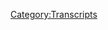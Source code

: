 {{DEFAULTSORT:
    #_TRANSCRIPT_0378:Formulaic Objections Part 2
}}{{Transcript
    | title         = [[378: Formulaic Objections Part 2]]
    | caption       = [https://knowledgefight.libsyn.com/knowledge-fight-formulaic-objections-part-2 Listen to this episode on Libsyn]
    | episodeNumber = [[378: Formulaic Objections Part 2|378]]
    | length        = 03:08:26
}}

{{MessageBox
    | header     = Warning: Bot Generated Content
    | text       = This transcript was automatically generated by transcription software and likely contains many mistakes and misattributions. Please check the audio for definitive quotes, attribution, and context.
    | image      = N3yvass4myg91.webp
    | imagewidth = 50px
    | id         = warning
}}

{{TranscriptBlock
    | name      = Alex Jones
    | timestamp = 00:00:04.000
    | text      = Red Alert. Red alert. Red alert. Red Alert knowledge five Damn, Jordan I'm sweating knowledge party.com It's time to pray. And I have great respect for knowledge like knowledge. I'm sick of them posing as if they're the good guys showing me or the bad couch knowledge by Dan and Jordan knowledge five need money Andy and Andy you're stopping Andy and Ken handy in Kansas. Bray Andy in Kansas, surely your place rolling. Huge fan. I love your world. Knowledge by knowledge fight.com.
}}

{{TranscriptBlock
    | name      = Dan
    | timestamp = 00:00:59.000
    | text      = Hey, everybody, welcome back to knowledge fight. I'm Dan. Jordan. We're couple dudes like to sit around right now with the beverages and talk a little bit about Alex Jones.
}}

{{TranscriptBlock
    | name      = Jordan
    | timestamp = 00:01:06.000
    | text      = Indeed, we
}}

{{TranscriptBlock
    | name      = Dan
    | timestamp = 00:01:07.000
    | text      = are damn damn Damn, Jordan,
}}

{{TranscriptBlock
    | name      = Jordan
    | timestamp = 00:01:10.000
    | text      = let me ask you a quick question. What's the end of the year? We're gonna be doing all kinds of recast of lists. All I want to know, Dan, is there anything in 2019? That has surprised you know, exactly right. Yeah. I think the thing is, everything is so incredibly surprising. Nothing is surprising. Yeah. You know, you're like, I can't believe they would just do that. And then you're like, Yeah, I
}}

{{TranscriptBlock
    | name      = Dan
    | timestamp = 00:01:33.000
    | text      = can't. My brain has been burned out to novelty. Yeah. To such a great extent that I could try a nice dish.
}}

{{TranscriptBlock
    | name      = Jordan
    | timestamp = 00:01:41.000
    | text      = That's crazy. All right. Cool.
}}

{{TranscriptBlock
    | name      = Dan
    | timestamp = 00:01:45.000
    | text      = Yeah, I guess okay. I'm a little surprised that I'm not enjoying Luigis Mansion as much as
}}

{{TranscriptBlock
    | name      = Jordan
    | timestamp = 00:01:51.000
    | text      = I was actually thinking about asking you for a follow up on that earlier. Because I thought that might be the
}}

{{TranscriptBlock
    | name      = Dan
    | timestamp = 00:01:56.000
    | text      = case. He doesn't have some of the same charm. Maybe I was 18. When I played the first one, and I'm 35
}}

{{TranscriptBlock
    | name      = Jordan
    | timestamp = 00:02:03.000
    | text      = Nostalgia can kill.
}}

{{TranscriptBlock
    | name      = Dan
    | timestamp = 00:02:07.000
    | text      = I'm trying to play it slowly. So it lasts, you know, yeah. And I come back to it. And I don't even know what I'm doing. Oh, no, no fighting ghosts and stuff. Right? I guess that's a little surprising. Is there anything in the wrong direction?
}}

{{TranscriptBlock
    | name      = Jordan
    | timestamp = 00:02:18.000
    | text      = Is there any kind of like quest structure to it? Or is it like a platform
}}

{{TranscriptBlock
    | name      = Dan
    | timestamp = 00:02:21.000
    | text      = to save your friends who are stuck in paintings of blue? Right, King blue, of course. But you just run around each level of this hotel? And you find a ghost boss? Oh, I don't know, man. I don't know. But anyway, this podcast where I don't have a lot of surprises this year. But I do know a lot about Alex Jones.
}}

{{TranscriptBlock
    | name      = Jordan
    | timestamp = 00:02:43.000
    | text      = And I don't I know a lot about not having any surprises. And I don't know anything about Alex Jones. Good stuff. So there we are. So
}}

{{TranscriptBlock
    | name      = Dan
    | timestamp = 00:02:50.000
    | text      = Jordan, today what we're going to be doing is we're going to be going over some depositions that dropped at the end of last week at the end of November, all three of the Musketeers. Yeah, Rob do Sure. Paul Joseph Watson, Alex Jones wrote again, all gave depositions in the ongoing Sandy Hook lawsuit. And there's some interesting stuff in this. Yeah. And low key I think Rob dues might be the most interesting of the Okay. All right, is I could that's the surprise. And there we go. Rob do is finally done. One thing. That's interesting. All right. That's the surprise of turning it. Right, Rob, dude, his deposition was more interesting to me than Alex. So we'll get down to business and talk a little bit about that. But before we do gotta take a little moment, say thank you, folks who've signed up and are supporting the show. It's a good idea. So first of all, Caleb, thank you so much. You're now a policy wonk.
}}

{{TranscriptBlock
    | name      = Alex Jones
    | timestamp = 00:03:43.000
    | text      = I'm a policy wonk.
}}

{{TranscriptBlock
    | name      = Dan
    | timestamp = 00:03:44.000
    | text      = Thank you. Next, Matthew, thank you so much. You are now a policy wonk.
}}

{{TranscriptBlock
    | name      = Alex Jones
    | timestamp = 00:03:48.000
    | text      = I'm a policy wonk.
}}

{{TranscriptBlock
    | name      = Dan
    | timestamp = 00:03:49.000
    | text      = Thank you, Matthew. Matthew, next, Christopher, thank you so much. You are now a policy wonk.
}}

{{TranscriptBlock
    | name      = Alex Jones
    | timestamp = 00:03:53.000
    | text      = I'm a policy wonk,
}}

{{TranscriptBlock
    | name      = Jordan
    | timestamp = 00:03:54.000
    | text      = thank you very much.
}}

{{TranscriptBlock
    | name      = Dan
    | timestamp = 00:03:55.000
    | text      = Good evening, can spear se OOP author. Next, Josiah, thank you so much. You are now a policy wonk.
}}

{{TranscriptBlock
    | name      = Alex Jones
    | timestamp = 00:04:01.000
    | text      = I'm a policy wonk.
}}

{{TranscriptBlock
    | name      = Jordan
    | timestamp = 00:04:02.000
    | text      = Thank you, Josiah. Elliot, thank
}}

{{TranscriptBlock
    | name      = Dan
    | timestamp = 00:04:05.000
    | text      = you so much. Sure. Now, if I was a walk, I'm a policy wonk.
}}

{{TranscriptBlock
    | name      = Jordan
    | timestamp = 00:04:08.000
    | text      = Thank you, Elliot. And then my favorite character on the magician's eyes. The Magicians Great show.
}}

{{TranscriptBlock
    | name      = Dan
    | timestamp = 00:04:13.000
    | text      = Great. You want to wear pastic show. All right. Is it all close up magic?
}}

{{TranscriptBlock
    | name      = Jordan
    | timestamp = 00:04:18.000
    | text      = No, it's all real man. It's a terrible show. But I love it. Okay. Okay.
}}

{{TranscriptBlock
    | name      = Dan
    | timestamp = 00:04:22.000
    | text      = I like magic. I love it. Whenever I'd be out at bars doing shows and stuff and someone walk up on the street while I'm smoking a cigarette and want to do magic trick. I like it. Yeah, my favorite. Second only to this next last person who is signed up on an elevated level. like to say thank you so much, Rachel, you are now a technocrat.
}}

{{TranscriptBlock
    | name      = Alex Jones
    | timestamp = 00:04:41.000
    | text      = I'm a policy wonk. Crikey made that's fantastic. And you self Abreu. How's your 401k doing bro? We gotta go full tilt buggy on this Watson. All right. Let's just get down to business. We ain't making that money off that heroin. Why you pimp so good. My neck is freakishly large. I declare info war on you.
}}

{{TranscriptBlock
    | name      = Dan
    | timestamp = 00:05:00.000
    | text      = Thank you so much, Rachel. Yes, thank
}}

{{TranscriptBlock
    | name      = Jordan
    | timestamp = 00:05:01.000
    | text      = you very much, Rachel.
}}

{{TranscriptBlock
    | name      = Dan
    | timestamp = 00:05:02.000
    | text      = If you're all out there thinking, listening thinking, I like the show like sport with these gems do you can do that by going to our website knowledge like.com clicking the button on that it says, butcher, we'd appreciate it'd be really helpful. So I was kind of struggling with trying to figure out exactly how we should do this episode. Because it's three depositions, you know, and it seems like the structure would be weird. Like, should we take intermissions? Should we do it as separate episodes? Yeah, I figure we could do is a classic three act structure. Okay. Well, all right, third act is much longer. Okay.
}}

{{TranscriptBlock
    | name      = Jordan
    | timestamp = 00:05:32.000
    | text      = All right. It's just like, Marvel territory, we're, our third act is going to have some issues,
}}

{{TranscriptBlock
    | name      = Dan
    | timestamp = 00:05:39.000
    | text      = we will have third act problems, you're gonna have first tech problems, back problems. But each each of these depositions is really interesting to me in very different ways. And so there'll be there'll be a different vibe to each of them. You can predict what Alex is, is.
}}

{{TranscriptBlock
    | name      = Jordan
    | timestamp = 00:05:55.000
    | text      = He doesn't remember anything or understand anything or nothing had anything to do with him. I say,
}}

{{TranscriptBlock
    | name      = Dan
    | timestamp = 00:06:00.000
    | text      = I am not me. Yeah, exactly. But the other two have a very bizarre kind of almost through line through them. Okay. Paul, Joseph Watson's got something interesting going on Rob, who's got something far more interesting. So let's start with the Paul Joseph Watson. Okay. He sits down and I will say that I don't I of course, I'm very clear on this. I don't like Paul Joseph Watson.
}}

{{TranscriptBlock
    | name      = Jordan
    | timestamp = 00:06:28.000
    | text      = No, me neither. I find his voice insufferable and is positions a nonsensical bordering on evil.
}}

{{TranscriptBlock
    | name      = Dan
    | timestamp = 00:06:35.000
    | text      = Now, that said, I think he comes off like much more of a human. Okay, this deposition. All right, because I think that he has some sort of a brand to protect a little bit. Yeah. And he doesn't want to.
}}

{{TranscriptBlock
    | name      = Jordan
    | timestamp = 00:06:47.000
    | text      = He has a random attack. So he comes off human. Well, there. Yeah,
}}

{{TranscriptBlock
    | name      = Dan
    | timestamp = 00:06:50.000
    | text      = there's two elements, right? Because there's one and that he does have a history of telling Alex to stop doing the Sandy Hook shit. Yes, that's true. He does have that in his that, that that arrow is in his quiver that you can pull out and be like, I tried Look, dude, whatever. So he has that. And then second, he knows that he doesn't want to look like he's a fucking idiot. Yeah, he doesn't want to come off as like, like Alex was. obfuscates everything. I have no idea what my name
}}

{{TranscriptBlock
    | name      = Jordan
    | timestamp = 00:07:21.000
    | text      = is. Right, right.
}}

{{TranscriptBlock
    | name      = Dan
    | timestamp = 00:07:22.000
    | text      = I don't think Paul wants to look like that. And so it creates an interesting dynamic where and I think a lot of people took these headlines to write about this and they're like, he's turned on Alex.
}}

{{TranscriptBlock
    | name      = Jordan
    | timestamp = 00:07:34.000
    | text      = Yeah, sure. Sure. Sure.
}}

{{TranscriptBlock
    | name      = Dan
    | timestamp = 00:07:36.000
    | text      = I think there's a little bit of an appearance of that, but he is still trying to defend our Yeah, in as much as he can while still being like my hands are clean. I don't know you guys do what you're gonna do with him.
}}

{{TranscriptBlock
    | name      = Jordan
    | timestamp = 00:07:45.000
    | text      = He's got a tough tightrope to walk. Yeah, I would say it seems like a mid level mafioso.
}}

{{TranscriptBlock
    | name      = Dan
    | timestamp = 00:07:50.000
    | text      = I don't know. It's not to express any pity or anything. But it is a tough law. Yeah, no, fuck him. So we start here, the towards the beginning of the deposition, where we learn that Paul has never actually even been employed by info.
}}

{{TranscriptBlock
    | name      = Mark Bankston
    | timestamp = 00:08:06.000
    | text      = Can you list for me every job position you have held? Without Jones Infowars or free speech systems LLC.
}}

{{TranscriptBlock
    | name      = Paul Joseph Watson
    | timestamp = 00:08:15.000
    | text      = I'm not an employee and have never been an employee. So I haven't had an official job position.
}}

{{TranscriptBlock
    | name      = Mark Bankston
    | timestamp = 00:08:22.000
    | text      = How would you describe your employment relationship or your working relationship with Mr. Jobs?
}}

{{TranscriptBlock
    | name      = Paul Joseph Watson
    | timestamp = 00:08:27.000
    | text      = Contractor?
}}

{{TranscriptBlock
    | name      = Dan
    | timestamp = 00:08:30.000
    | text      = This is interesting. Paul's been there for 20 years.
}}

{{TranscriptBlock
    | name      = Jordan
    | timestamp = 00:08:33.000
    | text      = Yeah, I you know, what is Alex gonna pay insurance benefits of 401k? Hell no,
}}

{{TranscriptBlock
    | name      = Dan
    | timestamp = 00:08:40.000
    | text      = I would certainly hope so. For one. I find that very difficult to believe. Yeah. I think it makes I mean, he's under oath. He's, he's testifying, I would assume that if there were very easily attainable records that he is employed has been a stupid thing to say. But hey, yes, yes. He's just an I guess, like it is pro wrestling shit, right? It's just it's like Alex's Vince McMahon with all these independent contractors masquerading as employees.
}}

{{TranscriptBlock
    | name      = Jordan
    | timestamp = 00:09:10.000
    | text      = I think it must be partially his kind of decision as well. You can't you can't be an independent contractor with somebody for 20 years and not at least have a conversation of like, Hey, I you know, maybe we should deal with actual labor laws today.
}}

{{TranscriptBlock
    | name      = Dan
    | timestamp = 00:09:28.000
    | text      = Well, I mean, he's in the UK, but that might make things a little difficult. That's true. That might Yeah, I don't think that would be an impediment. I have no idea. Yeah. And the level of responsibility he's had over the years at Infowars. Exact editor at large title and like he writes the bulk of the material. Yeah. Like, yeah, he would have every negotiating chip available to him. 100% To be an employee should he want to be Yeah, so yeah, maybe maybe there is like a mutually advantageous reason for that? Yeah, I'm not entirely sure what it is. But I thought that was pretty strange.
}}

{{TranscriptBlock
    | name      = Jordan
    | timestamp = 00:10:05.000
    | text      = I mean, I guess among thieves, the idea is like, hey, we can't take each other down. You know, that kind of thing. Like, if you go down, I am not going down with you. And and that goes both directions. Like Paula can say something so fucking crazy that Alex would be able to distance himself. Hey, you've never actually worked here, man. I was just, which is stupid. But yeah,
}}

{{TranscriptBlock
    | name      = Dan
    | timestamp = 00:10:27.000
    | text      = so as we know, from listening back to the episodes of Infowars, from that stretch of time after the shooting at Sandy Hook, we know that Paul Joseph Watson did interview Professor James Tracy was a proponent of the crisis actors theory and did push back right, a little Yeah, it was it was muddy, it was a little bit mixed. In my opinion, there was a little bit too much leniency given to him. But at the same time, Paul did say I don't agree with these ideas, right. So to again, like I said, the thinnest of praise possible, right? does have that to be like I did say, I don't believe this, right. So they play a little clip of that. And this is really important, because what this does, in terms of the questioning, is to explicitly lay out that as early as like February 2013, people at Infowars, were aware that the parents and the family members were being harassed. Yes.
}}

{{TranscriptBlock
    | name      = Mark Bankston
    | timestamp = 00:11:25.000
    | text      = This being a month after Sandy Hook. You were aware at this time, that the parents were being harassed by believers in the Sandy Hook hoax conspiracy. Correct. Okay,
}}

{{TranscriptBlock
    | name      = Dan
    | timestamp = 00:11:38.000
    | text      = so that is damage that's demonstrated.
}}

{{TranscriptBlock
    | name      = Jordan
    | timestamp = 00:11:41.000
    | text      = Yeah, that's not good. No, it's not good for the outlook of Alex in this scenario, and
}}

{{TranscriptBlock
    | name      = Dan
    | timestamp = 00:11:45.000
    | text      = in the clip that is played of Paul interviewing Tracy, even back then there's audio of Paul bringing up to James Tracy. Yeah, that people are being harassed to there's a large awareness of this. Oh, yeah. So also, uh, back in the early days, Leonard Posner's sent an email to Info Wars telling them, Hey, these people are harassing us. And they need to be reeled in. I used to be a fan of your show. But I think now I realized that a lot of these behaviors are being encouraged. Now, the response to that email from Infowars, was apparently written by Paul Joseph Watson. Later in Alex's deposition, there'll be some maybe insinuations that Alex wrote it with him chair, but it's unclear there. But in this deposition, it's clear that Paul wrote it himself.
}}

{{TranscriptBlock
    | name      = Mark Bankston
    | timestamp = 00:12:36.000
    | text      = And now let's chalk it up to your response. Do you? Do you remember writing this response? Does this bring back that memory? Now that
}}

{{TranscriptBlock
    | name      = Paul Joseph Watson
    | timestamp = 00:12:46.000
    | text      = is presented to me, yes. I didn't recall it. Okay, when you initially broil but yes,
}}

{{TranscriptBlock
    | name      = Mark Bankston
    | timestamp = 00:12:52.000
    | text      = sure. Now, do you know, did you do this on your own? Or was this a collaborative effort among other people at Infowars? Do you remember that?
}}

{{TranscriptBlock
    | name      = Paul Joseph Watson
    | timestamp = 00:13:00.000
    | text      = Now this would have been me personally.
}}

{{TranscriptBlock
    | name      = Dan
    | timestamp = 00:13:03.000
    | text      = Okay. So
}}

{{TranscriptBlock
    | name      = Jordan
    | timestamp = 00:13:05.000
    | text      = He almost said, Now nobody else knows how to read there. Yeah, everyone. Literally see sounded defeated. Just hunt and peck with the rest of yeah, just like Jesus Christ. Of course, I wrote it by myself.
}}

{{TranscriptBlock
    | name      = Dan
    | timestamp = 00:13:18.000
    | text      = So now this is interesting here for one reason, and that is that this would give Alex a little bit of plausible deniability share, because the interview with James Tracy was done by Paul, maybe Alex, I'd say he never heard it. He didn't know about the talk about the harassing of the parents. Sure. Sure. Sure. And this. Paul was just like, I was the one who got that email. I wrote back to the guy, maybe Alex can pretend he never saw that. Yeah. And see if Alex screws that up later, naturally. So one of the things that the lawyers seem to want to press on is like, Guys, do you really think that what you did was okay. Do you think that would Infowars engaged in was all right?
}}

{{TranscriptBlock
    | name      = Jordan
    | timestamp = 00:13:56.000
    | text      = It's not great that in a court of law, you have to ask people if they actually have morality at
}}

{{TranscriptBlock
    | name      = Dan
    | timestamp = 00:14:01.000
    | text      = all. Do you have no decency? Yeah, exactly. So Paul has asked that and he tries to wiggle out of giving a yes or no answer, but then it kind of just has to be like, Nah,
}}

{{TranscriptBlock
    | name      = Mark Bankston
    | timestamp = 00:14:09.000
    | text      = yeah. But in terms of what you think is decent and right, in terms of covering the story. You think Infowars always adhere to what is decent and right, covering the story?
}}

{{TranscriptBlock
    | name      = Paul Joseph Watson
    | timestamp = 00:14:22.000
    | text      = Well, it's just a subjective term. From from my personal perspective, decent and Ryan, I would not have covered it in that way.
}}

{{TranscriptBlock
    | name      = Dan
    | timestamp = 00:14:36.000
    | text      = So that is pretty that I think, is where you could say like he's throwing Alex under the bus. Yeah, that would be the only one but to be fair to Paul, like, what position is he in? He gave me as no reason to go to bat and be like, Everything was just fine. Yeah, I mean, I clearly told them to cut it out back then. Now I with the gift of hindsight, realizing how wrong we were it It was decent,
}}

{{TranscriptBlock
    | name      = Jordan
    | timestamp = 00:15:00.000
    | text      = edify man. See, that's a huge missed opportunity there for me because I think I would want that question to then be broadened of just like, do you think anything you've done there is decent and right.
}}

{{TranscriptBlock
    | name      = Dan
    | timestamp = 00:15:13.000
    | text      = I think I think if you're talking to Paul Joseph Watson, and he's being this sort of fair, yeah, yeah, you don't want to jeopardize it.
}}

{{TranscriptBlock
    | name      = Jordan
    | timestamp = 00:15:22.000
    | text      = I don't know. I want to shoot the shit with him see what's going on?
}}

{{TranscriptBlock
    | name      = Dan
    | timestamp = 00:15:26.000
    | text      = I would say that the lawyers would be wise to not turn this adversarial, fair. And even the Paul is being candid enough with his answer. That's true that like, Why Why fight with this British guy when we might be able to get some piece of information out of it. I do
}}

{{TranscriptBlock
    | name      = Jordan
    | timestamp = 00:15:42.000
    | text      = appreciate Paul more when he's not able to edit his annoying voice together. Back to Back nightmarish. hellscape
}}

{{TranscriptBlock
    | name      = Dan
    | timestamp = 00:15:50.000
    | text      = Yeah, it does make him seem more human. Yeah. So the big piece here, I think one of the big revelations is in discovery, Alex sent over all of these emails from Infowars. And the lawyers have gone through them, right. And one of the emails they found was an email that Paul sent to Buckley and Anthony Gucci RT, were apparently in managerial roles.
}}

{{TranscriptBlock
    | name      = Jordan
    | timestamp = 00:16:15.000
    | text      = Can I get you to drop some tunes at my next party?
}}

{{TranscriptBlock
    | name      = Dan
    | timestamp = 00:16:19.000
    | text      = Oh, that is not the that might be another email. That's a different email. But that's not this one. All right, fine. So in this email, Paul is telling them what he has told Alex, he has texted Alex a message, and he's sending it to them in order to have it on the record, or whatever. Okay. And so the lawyer sets this up here.
}}

{{TranscriptBlock
    | name      = Mark Bankston
    | timestamp = 00:16:41.000
    | text      = Mr. Watson, I'd like to show you another document now. And I would like to show you an email that you sent in 25th. On December 17.
}}

{{TranscriptBlock
    | name      = Dan
    | timestamp = 00:16:52.000
    | text      = So we got to 2015, December 17, the email that was sent to these dudes, and here is what's in the email. And I think that this is where we get into like a real interesting, see saw kind of situation of like, is this a good email? Okay, we'll see.
}}

{{TranscriptBlock
    | name      = Mark Bankston
    | timestamp = 00:17:14.000
    | text      = I want to read what you said to Alex. This Sandy Hook stuff is killing us. It's promoted by the most batshit crazy people like ribs, and Fetzer, who all hate us anyway. Plus, it makes us look really bad to align with people who harass the parents of dead kids. It's going to hurt us with drudge and bringing bigger names into the show. Plus the event happened three years ago. Why even risk our reputation for it? My first question is, let's first talk about who Jeff Lorenz is, you know who he is? Yeah. Okay. Jeff RINs is a notoriously unreliable conspiracy theorist and rabid anti Semite, correct.
}}

{{TranscriptBlock
    | name      = Paul Joseph Watson
    | timestamp = 00:18:09.000
    | text      = I'm not I don't know enough about him to call him a rabid anti Semite. But I would say he was a conspiracy theorist. Yeah.
}}

{{TranscriptBlock
    | name      = Dan
    | timestamp = 00:18:16.000
    | text      = Yeah. That's that's kind of a consistent thread throughout this is like they keep they keep asking about these, like Jim Fetzer, like, you know, this guy is a deeply anti semitic. Why I don't know
}}

{{TranscriptBlock
    | name      = Jordan
    | timestamp = 00:18:29.000
    | text      = what what is anti semitism at the end of the day? Yeah.
}}

{{TranscriptBlock
    | name      = Dan
    | timestamp = 00:18:33.000
    | text      = So the reason I think that that email is a seesaw is because on the one hand, you have Paul saying, We got to cut this shit out, right, which is good, because the end result of that would be stopping the behavior. Yes. On the other side of the seesaw, it doesn't seem to come from a place of concern, or this is wrong, right. It seems like well, Drudge won't like us so much. Right. And we won't be able to get big guests because we're engaging in this kind of bullshit. Right? Right. Right. So I don't know how I feel about that.
}}

{{TranscriptBlock
    | name      = Jordan
    | timestamp = 00:19:01.000
    | text      = I mean, it would be like Fox News canceling Tucker Carlson Carlson show because all of the advertisers dropped out. Right You know, it's like, you guys let this white suit clear white nationalist white supremacist run on your network unabated for however long and the only reason you're stopping him is because of appearances and money. Yeah, mock you.
}}

{{TranscriptBlock
    | name      = Dan
    | timestamp = 00:19:21.000
    | text      = Yeah, there is that that sort of sense of like doing the right thing for the wrong reason. And I I still applaud like his ability to speak this. Yeah. Yeah. Like at least it's some you know that there is some voice there. That's like, we shouldn't be doing Yeah, I use wish it came from a place of like the right reason to not want to do this. Yeah. Because it does imply that like, if these things weren't a concern, I wouldn't have a problem with this. Yeah.
}}

{{TranscriptBlock
    | name      = Jordan
    | timestamp = 00:19:48.000
    | text      = May be the case. This is probably the best we're gonna get from the psychopaths. So
}}

{{TranscriptBlock
    | name      = Dan
    | timestamp = 00:19:54.000
    | text      = probably, you know, although it does also introduce another strange dynamic and that is the that is have a voice that's there. Because you don't really think about that the possibility that at Infowars, there is some dissent and they still do what they do. Yeah, that's even scarier.
}}

{{TranscriptBlock
    | name      = Jordan
    | timestamp = 00:20:10.000
    | text      = See? That's that is a good question, because we've talked a bunch about how it's like, shouldn't there be somebody there going, Alex, don't fucking do this. And it's clear there are people there saying, Alex don't do maybe not all the time. And No, probably not all the time, but he just can't control himself. Yeah, I don't think that like just going based off this. I genuinely think Alex would listen to him and at the same time, not be able to control himself on the air. Yeah. And wind up just saying that dumb shit. I
}}

{{TranscriptBlock
    | name      = Dan
    | timestamp = 00:20:40.000
    | text      = think that's one of the problems with his sort of improvisational style. Yeah. You know, like, yeah, it will lead you to some places where you're like, just not doing not doing it. Yeah. So in the email, Paul, Joseph Watson says that Jeff rants and Jim Fetzer are batshit crazy right. Now that I know about rabid anti Semites though they're batshit crazy. batshit crazy. Now, this opens up the possibility for this lawyer to put Paul in a little bit of a trap, that he doesn't seem to be thrilled to be checkmate.
}}

{{TranscriptBlock
    | name      = Mark Bankston
    | timestamp = 00:21:14.000
    | text      = Tell me how you came to the conclusion that these two gentlemen that Infowars was relying on? Were batshit
}}

{{TranscriptBlock
    | name      = Jordan
    | timestamp = 00:21:21.000
    | text      = crazy. That's a good question.
}}

{{TranscriptBlock
    | name      = Paul Joseph Watson
    | timestamp = 00:21:26.000
    | text      = Because they were pushing the notion that nobody died at Sandy Hook, which I thought was not credible and was supported by no evidence. So therefore, was a crazy conclusion to make.
}}

{{TranscriptBlock
    | name      = Mark Bankston
    | timestamp = 00:21:38.000
    | text      = So by that same logic, Alex Jones equally batshit crazy.
}}

{{TranscriptBlock
    | name      = Paul Joseph Watson
    | timestamp = 00:21:47.000
    | text      = I wouldn't describe him as batshit crazy.
}}

{{TranscriptBlock
    | name      = Mark Bankston
    | timestamp = 00:21:51.000
    | text      = What kind of crazy?
}}

{{TranscriptBlock
    | name      = Paul Joseph Watson
    | timestamp = 00:21:54.000
    | text      = I wouldn't describe it as him commenting on the controversy of the conspiracy theories that were swirling about Sandy Hook and the time,
}}

{{TranscriptBlock
    | name      = Dan
    | timestamp = 00:22:03.000
    | text      = that's going to be also a sort of refrain, like we were covering what was yeah, that is kind of, I think, when you consider their actual behaviors, that facade isn't very strong. Now, it doesn't seem like a really great legal argument. But I do I love that. I love that. It's like, okay, why are they crazy? X behavior? Yeah, Alex does x also.
}}

{{TranscriptBlock
    | name      = Jordan
    | timestamp = 00:22:30.000
    | text      = I do like that this is in an echoey room, because I don't know if anything has ever run more hollow than his. I think he's just covering the controversy, like you can thank you prefer that. Yeah,
}}

{{TranscriptBlock
    | name      = Dan
    | timestamp = 00:22:43.000
    | text      = he's calling in jolly old London. So they push on this question of like, why is this behavior in them crazy and not Alex? And I don't know, if PJ dubs is convinced me that there's a difference.
}}

{{TranscriptBlock
    | name      = Mark Bankston
    | timestamp = 00:22:59.000
    | text      = Okay. So if Jeff rinse or Jim Fetzer starts pushing allegations, that the children aren't real, that the parents are fake, and that the crime is all fake, and it's all an act, they're batshit. Crazy. But if Jones says literally the exact same words on his telephones web broadcast, he's just doing a good job as a journalist.
}}

{{TranscriptBlock
    | name      = Paul Joseph Watson
    | timestamp = 00:23:21.000
    | text      = Well, to kind of combine this with your previous question, I would say the description of them as batshit crazy would also involve things that they've said in the past unrelated to Sandy Hook, maybe about UFO was or alien abduction or holograms on 911, which I think was facts as big thing for a while. So, you know, they had they had a previous of engaging in very obscure conspiracy theories, which would contribute to that description of batshit crazy.
}}

{{TranscriptBlock
    | name      = Mark Bankston
    | timestamp = 00:24:00.000
    | text      = Do you think that their history of doing that is any different than Alex Jones? Buck, but what do I say? What do I say? That No, but again,
}}

{{TranscriptBlock
    | name      = Paul Joseph Watson
    | timestamp = 00:24:13.000
    | text      = I have the right to engage in that speech under the First Amendment.
}}

{{TranscriptBlock
    | name      = Mark Bankston
    | timestamp = 00:24:18.000
    | text      = I'm not at this point. I'm not asking you who had the right to do what we'll figure that out. What I'm asking you is Alex Jones and his crazy conspiracies about shadow interdimensional governments and fish hybrids. Things like this isn't no different than qualitatively no difference in how they covered conspiracy theories, correct.
}}

{{TranscriptBlock
    | name      = Paul Joseph Watson
    | timestamp = 00:24:45.000
    | text      = That's your view. I don't I wouldn't necessarily agree with it.
}}

{{TranscriptBlock
    | name      = Mark Bankston
    | timestamp = 00:24:50.000
    | text      = Alright, so in your view, people like rinse and Fetzer are bad. But Mr. Jones, not in the same way
}}

{{TranscriptBlock
    | name      = Paul Joseph Watson
    | timestamp = 00:25:02.000
    | text      = I would say not in the same way because I would say Alex was covering the controversy.
}}

{{TranscriptBlock
    | name      = Dan
    | timestamp = 00:25:08.000
    | text      = Share about it. Yeah. So you get the get the same share about it. Yeah. All right. So I think that what you have there is absolutely evidence of I don't have a good answer for this. Yeah.
}}

{{TranscriptBlock
    | name      = Jordan
    | timestamp = 00:25:21.000
    | text      = He thought he was he thought he was so smart when he gave that first answer of like, well, because they said that Sandy Hook was crazy. And then that he got this follow up question. He's like, Shit, I should have said that. Everything else they said was fucking crazy. I feel
}}

{{TranscriptBlock
    | name      = Dan
    | timestamp = 00:25:36.000
    | text      = like if I'm working for Alex Jones, or maybe not working for him, or working for him as a decade's long contract, or whatever the case is, yeah, and I'm getting deposed. I might come up with a reason why Alex isn't the same as the other people who lie about Sandy. Yeah, I feel like that's just something you probably could expect might come up. It doesn't seem like there's any preparation here.
}}

{{TranscriptBlock
    | name      = Jordan
    | timestamp = 00:26:00.000
    | text      = You know, this reminds me because I was just thinking the exact same thing. I was just thinking that their brand of crazy cannot survive in an under oath situation with somebody who is prepared to fuck them up, essentially, more or less, but it is such that psychopath of like, no matter what, I'm the smartest guy in the room, you know, I don't need to prepare. I don't need to do it and wing it. I'm gonna outsmart this dude. No big deal. Yeah, like, that's what I get the feel.
}}

{{TranscriptBlock
    | name      = Dan
    | timestamp = 00:26:28.000
    | text      = I'm not sure if Paul is 100% on that tip, because I think he is still being agreeable. And I do see some indications that he might have checked his emails that he had written. Sure. Past. Yeah, that kind of thing to know what might come up. Yeah. But the fact that there's no good answer for so like, Why is this person different than other conspiracy theorists? For like, you've worked for him for 20 years? Yeah. That indicates to me a lack of care or concern about it, like defending yourself or like, he just feels like, it's it's a tacit admission that you're not any different? Yeah.
}}

{{TranscriptBlock
    | name      = Jordan
    | timestamp = 00:27:04.000
    | text      = Well, I I think I'm surprised that he doesn't have a stock answer, because it feels like that would come up in a normal conversation. Any
}}

{{TranscriptBlock
    | name      = Dan
    | timestamp = 00:27:12.000
    | text      = interview? Yeah. Anything? Yeah.
}}

{{TranscriptBlock
    | name      = Jordan
    | timestamp = 00:27:17.000
    | text      = You would have a stock answer, you know, yeah. You wouldn't
}}

{{TranscriptBlock
    | name      = Dan
    | timestamp = 00:27:19.000
    | text      = even have conversation, you'd have 100 times. Very weird. So in this next clip, I'm gonna skip this one, because it's just the lawyer pointing out that Paul was right about Sandy Hook. And Alex didn't listen to it. Yeah. And that I mean, it's true. Yeah, fair point. So this next couple that's coming up, the lawyers asking Paul about an email exchange that he had with Buckley, who again, is a manager person at Infowars. And House DJ right and Alex's cousin. Right. So Paul has received an email from Quantcast, the website ranking group, and this email was to inform him that Infowars had seen a large surge in traffic recently. And as a matter of policy that meant Quantcast was going to put a temporary hold on ranking Infowars in their charts. They build. They build in these protocols, so people can easily mess with their website rankings, the automated traffic, it's just a standard procedure thing.
}}

{{TranscriptBlock
    | name      = Jordan
    | timestamp = 00:28:11.000
    | text      = Yeah, it's more effective than our fucking voting machines.
}}

{{TranscriptBlock
    | name      = Dan
    | timestamp = 00:28:15.000
    | text      = So Paul sends this email to Buckley. He forwards it on who replies to him and that's where this clip starts.
}}

{{TranscriptBlock
    | name      = Mark Bankston
    | timestamp = 00:28:22.000
    | text      = When you sent this email, Buckley made a joke, and I want to read it to you okay. Said, but no, surely it's a conspiracy theory that they are trying to suppress our popularity. So that lizard people then returned to the ascension pad at Sandy Hook and feast on sacrificed crisis actors. Buckley here is making a joke about the craziness of those theories, isn't it?
}}

{{TranscriptBlock
    | name      = Paul Joseph Watson
    | timestamp = 00:28:54.000
    | text      = You'd have to, you'd have to ask Bulkeley my comms smooth.
}}

{{TranscriptBlock
    | name      = Mark Bankston
    | timestamp = 00:28:59.000
    | text      = When you get an email in your day to day business. That's talking about lizard people going to the ascension pad at Sandy Hook and feasting on sacrifice crisis actors. What did you take that to meet?
}}

{{TranscriptBlock
    | name      = Paul Joseph Watson
    | timestamp = 00:29:12.000
    | text      = But obviously, I would presume that it's dark humor,
}}

{{TranscriptBlock
    | name      = Dan
    | timestamp = 00:29:15.000
    | text      = dark humor. So this is a very important line of attack that I think the lawyers are going on here. And I think it signals a really good strategy. See, what this email tends to demonstrate is that people behind the scenes at Infowars had an awareness that the things that they were saying publicly about Sandy Hook were not true. This email joke, it offers a glimpse into the way that the tragedy was being discussed internally by people like Buckley, who is someone who, like I said, is in a managerial role and is related directly to Alex Yeah, he's obviously joking about this thing with Quantcast being conspiracy against them. And the use of crisis actors at Sandy Hook as the outrageous example in the joke that tends to imply that he considers it an instance of something that is markable. Yeah. One of the reasons that this is such an excellent line of approach is because the lawyers are able to combine private information they founded discovery with public statements. And sometimes when you do that you find something damning, like as discussed in this next clip,
}}

{{TranscriptBlock
    | name      = Mark Bankston
    | timestamp = 00:30:12.000
    | text      = were you aware that Mr. Jones just a few hours earlier, had been on Infowars accusing the parents have been actors?
}}

{{TranscriptBlock
    | name      = Paul Joseph Watson
    | timestamp = 00:30:23.000
    | text      = I don't think I joked about crisis actors in that email. Wasn't that Bulkley that use the term crisis actors?
}}

{{TranscriptBlock
    | name      = Mark Bankston
    | timestamp = 00:30:33.000
    | text      = Okay, Let's rephrase the question. Were you aware that in that email exchange, you were having a Buckley, where he joked to you about crisis actors and in the outlandish nature of crisis actors, that that same time a few hours earlier, Mr. Jones was on his show, accusing the parents being actors, were you aware
}}

{{TranscriptBlock
    | name      = Paul Joseph Watson
    | timestamp = 00:30:52.000
    | text      = of election? How do you feel about that, Mr. Watson? I feel that he was completely inaccurate in making that claim.
}}

{{TranscriptBlock
    | name      = Mark Bankston
    | timestamp = 00:31:06.000
    | text      = Not something you're proud of at Infowars? Correct.
}}

{{TranscriptBlock
    | name      = Paul Joseph Watson
    | timestamp = 00:31:10.000
    | text      = It's not something that I've said. So
}}

{{TranscriptBlock
    | name      = Dan
    | timestamp = 00:31:13.000
    | text      = this is also the problem with this sincerity that Paul is kind of throwing out. Yeah, he allows himself to be put in situations where there is no other answer, then. Yeah, that's, yeah, yeah. Because what they've just laid out is that on the same day, a manager at Infowars, who's related to Alex was privately mocking Sandy Hook conspiracies, while simultaneously, Alex was promoting them on his show. This goes a really long way towards building the case that these people knew that what they were saying wasn't true. Earlier in the deposition, it was established that at least Paul was completely aware as early as the beginning of 2013, that the families of the victims are being harassed by people who believe these theories, which implies that the argument that they didn't know the consequences of their coverage, probably not true. And here you have a little glimpse of the behind the scenes vibe that really seems to suggest that the people at Infowars were aware that the information they were airing was worth mocking, which is to say not true. The pieces that come together out of this look really, really bad. Considering that this is not even close to all the information the plaintiffs are working with. It really seems like Alex is probably in some serious trouble. And this is all said and done. Oh, yeah. And Paul, I honestly think is probably play the playing this almost exactly like he should. Yeah, I don't think he has any liability in this Info Wars goes away. He's still a star. He can he can he can maneuver his way around this. Yeah, a little bit.
}}

{{TranscriptBlock
    | name      = Jordan
    | timestamp = 00:32:33.000
    | text      = There aren't even any contracts to rip up. He's an independent contractor, and this will state man.
}}

{{TranscriptBlock
    | name      = Dan
    | timestamp = 00:32:37.000
    | text      = Now. Here's what's interesting. So I know that it came out. We've discussed this and we'll play a clip of it. I like saying this later, but Robert Barnes is not in these depositions, right? You can tell because no one's yelling objection ever. Yeah. So he is no longer Alex's lawyer. Alex confirms in this sworn testimony that he doesn't work at Infowars in any capacity. He is no longer involved with them at all.
}}

{{TranscriptBlock
    | name      = Mark Bankston
    | timestamp = 00:33:07.000
    | text      = But what about Paul? Mr. Watson? Can you tell me what you did to prepare for your deposition today?
}}

{{TranscriptBlock
    | name      = Paul Joseph Watson
    | timestamp = 00:33:16.000
    | text      = I spoke to Robert bonds and why Jeffrey's?
}}

{{TranscriptBlock
    | name      = Mark Bankston
    | timestamp = 00:33:20.000
    | text      = Okay, did you review any documents? No. When did you speak with your counsel?
}}

{{TranscriptBlock
    | name      = Paul Joseph Watson
    | timestamp = 00:33:30.000
    | text      = On Sunday evening, my time and this afternoon today?
}}

{{TranscriptBlock
    | name      = Dan
    | timestamp = 00:33:38.000
    | text      = So Wade Jeffries is Alex's lawyer. He is that now the person who you'll hear saying objection during Alex's? Yeah, not nearly as much as Barnes right. But he's probably a better lawyer. These Depositions are happening at about the same time. These were over the course of two days. Yeah, at the end of November 26, and 27th, I believe. And so Barnes is still somehow in the mix for Paul, but not for Info Wars, which I find interesting. I don't know what it means. It may mean nothing. But it could mean something. Here's my write. It is a very interesting, Quirk.
}}

{{TranscriptBlock
    | name      = Jordan
    | timestamp = 00:34:14.000
    | text      = Here's my pitch for you. All right. This is a personal thing that happened between Jones and barn 100% I believe and not only that is a show thing that happened between we have i Here's what I'm gonna go. No, here's what I'm gonna go. Oh, no, here's my here's my pitch. But uh, you know, my pitch. I think he took our advice
}}

{{TranscriptBlock
    | name      = Dan
    | timestamp = 00:34:35.000
    | text      = down, you think you realize the Barnes was trying to take over?
}}

{{TranscriptBlock
    | name      = Jordan
    | timestamp = 00:34:40.000
    | text      = That's my theory. That is my theory. I think we sow discord amongst the lawyers.
}}

{{TranscriptBlock
    | name      = Dan
    | timestamp = 00:34:46.000
    | text      = I don't think I don't I don't think there's any likelihood that that's true, but I do. I will go as far with you as to say, I would believe it's something person.
}}

{{TranscriptBlock
    | name      = Jordan
    | timestamp = 00:34:56.000
    | text      = Oh 100%. That seems very believed I would buy that more than more than any any kind of business issue, then either that or he couldn't afford barns anymore that
}}

{{TranscriptBlock
    | name      = Dan
    | timestamp = 00:35:04.000
    | text      = could be, even though he was working for almost pro bono, for exposure. So Paul, he's kind of making a stock defense of all these behaviors and all of this stuff, right, sort of predicated on free speech, you know, like we have, you know, just the First Amendment and all this. And so they asked him, you have any education in the field? Oh, no, when it comes
}}

{{TranscriptBlock
    | name      = Mark Bankston
    | timestamp = 00:35:31.000
    | text      = to what is or is not allowed under the First Amendment? You really don't have any qualifications to say?
}}

{{TranscriptBlock
    | name      = Paul Joseph Watson
    | timestamp = 00:35:40.000
    | text      = No, but my a lot of what I do is related to free speech. So although I don't have any academic qualifications, I would like to consider I have a reasonably good grasp of it.
}}

{{TranscriptBlock
    | name      = Dan
    | timestamp = 00:35:53.000
    | text      = But see, that to me is not the answer you'd give if he like, I've studied it extensively, not in a formal setting. But you know, I'm aware of these various support preme court rulings, yeah, the limitations the you know, that there's not nuance to that. There's just sort of like, I work in sort of the this fringe area where we yell about free speech a bunch, so I'm kind of intimately involved in it. I like to say things that anger people, yeah, so I know about free speech. Yeah, I that's not a good answer.
}}

{{TranscriptBlock
    | name      = Jordan
    | timestamp = 00:36:22.000
    | text      = It's it seems like he's really taken the idea of free speech is whatever I kind of personally define it as to heart. Yeah. So far as he doesn't have to know what it is legally.
}}

{{TranscriptBlock
    | name      = Dan
    | timestamp = 00:36:33.000
    | text      = I don't have much of a different perception after listening to this. But I don't know. I don't know. I would be interested to know. I mean, I wouldn't be surprised if someone like Paul hadn't at least done some reading on the subject. But I don't hear I don't hear it from the the answer. Well, it almost
}}

{{TranscriptBlock
    | name      = Jordan
    | timestamp = 00:36:50.000
    | text      = it's almost more, it almost makes more sense to not look into it. So that your liability Yeah. So that your dumb arguments about what free speech is can never be clouded by your incidental knowledge that it actually, you know,
}}

{{TranscriptBlock
    | name      = Dan
    | timestamp = 00:37:04.000
    | text      = yeah. So another thing that's a big defense is that Alex isn't a journalist. Right? That is going to be something that you hear a bit, and it's something that Paul makes a point of, like, this is just opinion, all Alex is doing is opinion, if you
}}

{{TranscriptBlock
    | name      = Mark Bankston
    | timestamp = 00:37:20.000
    | text      = have somebody with a track record of being batshit, crazy and unreliable, who would violate the sense of journalistic integrity to promote what they are saying as fact? Correct?
}}

{{TranscriptBlock
    | name      = Paul Joseph Watson
    | timestamp = 00:37:34.000
    | text      = Yes, if you were a journalistic middle of the road, nonpartisan non commentary outlet,
}}

{{TranscriptBlock
    | name      = Mark Bankston
    | timestamp = 00:37:40.000
    | text      = which is, so Alex Jones is allowed to do that. Other Other people who claim to be journalists can't But Alex Jones can do that that's funded under their own
}}

{{TranscriptBlock
    | name      = Paul Joseph Watson
    | timestamp = 00:37:51.000
    | text      = journalistic ethic ethics, they wouldn't. Alex Jones would, because he's an opinion commentator.
}}

{{TranscriptBlock
    | name      = Mark Bankston
    | timestamp = 00:38:01.000
    | text      = And he has no journalistic ethics, correct?
}}

{{TranscriptBlock
    | name      = Paul Joseph Watson
    | timestamp = 00:38:04.000
    | text      = Well, he's not journalists. So no, he's not he doesn't abide by those ethics, because he's not a journalist.
}}

{{TranscriptBlock
    | name      = Dan
    | timestamp = 00:38:11.000
    | text      = So this opens up a pretty interesting Vista. Because once you're doing that, once you're like, yeah, he's just this is all just opinion stuff. Now it becomes pretty important to nail down what's an opinion? Yeah. What's the difference between opinion and fact? And this is something that is going to be a little bit of a muddy problem for both Paul and Alex, when they're in depositions. Neither of them seems to really understand the different crystalline fascia. Yeah, the difference between opinion and fact. Here is Paul trying to walk that line, I just don't.
}}

{{TranscriptBlock
    | name      = Mark Bankston
    | timestamp = 00:38:52.000
    | text      = Because we've been talking today a little bit about Infowars having opinions versus assertions of fact, what's the difference between a fact and an opinion?
}}

{{TranscriptBlock
    | name      = Paul Joseph Watson
    | timestamp = 00:39:04.000
    | text      = An opinion is your viewpoint. We live in a world where facts are very subjective. And fortunately, one side has a set of facts which they agree on. And the other side has a set of facts which they agree on. So it's a very vague concept in 2019. I mean, you you can have an opinion on facts that skews one way or the other. So it's very difficult territory.
}}

{{TranscriptBlock
    | name      = Mark Bankston
    | timestamp = 00:39:31.000
    | text      = So that's all I would say on Well, you'd agree there. There's certain things like if I was to say, This person is beautiful, right, that's subjective that can't be proven ascertainable, true or false. It's totally subjective. You'd agree with that. Yeah. Yeah. But something Mike, the Sandy Hook school was not an operating school. That can be proven, true or false. Correct.
}}

{{TranscriptBlock
    | name      = Jordan
    | timestamp = 00:40:03.000
    | text      = fuction What do I say? Fuck.
}}

{{TranscriptBlock
    | name      = Paul Joseph Watson
    | timestamp = 00:40:06.000
    | text      = That can be proven, but it's an based on whether you believe the proof that's presented. I mean,
}}

{{TranscriptBlock
    | name      = Jordan
    | timestamp = 00:40:10.000
    | text      = Ah, Jesus. I see that should be on humanity's gravestone that exact thing. Yeah, that is exactly why we're all dead. Well,
}}

{{TranscriptBlock
    | name      = Dan
    | timestamp = 00:40:21.000
    | text      = I mean, it's, I guess if you have to say something, and you can't just be like, yeah, statement. Yeah, you're fair, that is about as good as you're gonna do in those sort of under pressure moments. That's that's a fistful. That's really sad.
}}

{{TranscriptBlock
    | name      = Jordan
    | timestamp = 00:40:36.000
    | text      = You might as well have said, well, it depends about your opinion on that. Yeah. Like, what is it, then facts don't exist. So
}}

{{TranscriptBlock
    | name      = Dan
    | timestamp = 00:40:42.000
    | text      = that is basically the underlying crops there. I mean, when you say one side has their facts, the other side, right, there are facts. And they're at odds, you know, like, yes, that is a denial of reality. And that is grim, that, that makes it tough to imagine, because then everything is the domain of opinion. Yeah, there's no responsibility for anything, there's no, there's no reason to get anything, right. Just fucking do whatever you want to do. And that's sad. That's makes me really bummed.
}}

{{TranscriptBlock
    | name      = Jordan
    | timestamp = 00:41:12.000
    | text      = I mean, that is really fucking dark. And that he would say, it's like, it's like Lindsey Graham coming out and being like, I'm not trying to be a fair juror over here, where you're like, Oh, this is the darkest timeline that you're just saying that. Yeah, you know, oh, we're thought so because they're just opinion folk, right over at Infowars. And also all reality is opinion. Right? They should be held
}}

{{TranscriptBlock
    | name      = Dan
    | timestamp = 00:41:33.000
    | text      = to a lower standard than people who are foolish enough to believe facts exists?
}}

{{TranscriptBlock
    | name      = Jordan
    | timestamp = 00:41:38.000
    | text      = Well, that's your opinion.
}}

{{TranscriptBlock
    | name      = Dan
    | timestamp = 00:41:42.000
    | text      = So Paul expresses that, that they should be held to a lower standard.
}}

{{TranscriptBlock
    | name      = Mark Bankston
    | timestamp = 00:41:46.000
    | text      = When Infowars does something like that takes evidence and makes a judgment? Does it have any responsibility to be accurate?
}}

{{TranscriptBlock
    | name      = Paul Joseph Watson
    | timestamp = 00:41:57.000
    | text      = In the context of opinion, commentary. I mean, you could say there's a, you know, you should strive to be accurate. But in terms of banana journalistic ethics, I think it's a different ballgame in terms of the level at which people are held based on whether they are opinion, commentary or down the line journalism.
}}

{{TranscriptBlock
    | name      = Mark Bankston
    | timestamp = 00:42:22.000
    | text      = Okay, so you should be held to a lower standard than perhaps other media organizations. Not sure.
}}

{{TranscriptBlock
    | name      = Dan
    | timestamp = 00:42:29.000
    | text      = Yeah, that's, that's not good. Oh, shoot for the stars, you
}}

{{TranscriptBlock
    | name      = Jordan
    | timestamp = 00:42:34.000
    | text      = should really strive to tell true things. Yeah. But you know, if you lie all the time. Yeah.
}}

{{TranscriptBlock
    | name      = Dan
    | timestamp = 00:42:43.000
    | text      = That's brutal. And one of the confounding things that just seems to be completely lost on all of these three people being deposed is how is the audience supposed to determine what is opinion and what is being presented as fact, if opinion is presented as fact, right? What is the what is the differentiation between? This is just something that man,
}}

{{TranscriptBlock
    | name      = Jordan
    | timestamp = 00:43:07.000
    | text      = well, they need to use their discernment
}}

{{TranscriptBlock
    | name      = Dan
    | timestamp = 00:43:11.000
    | text      = whenever you state opinions. And then you say it's in the white paper? Yes. Or it's all been proven, right? It came out in court document, right. Whenever you use those things to reinforce your opinion, right? Engaging in fact,
}}

{{TranscriptBlock
    | name      = Jordan
    | timestamp = 00:43:25.000
    | text      = well, your drive to say that things were in the white papers, if they were, if they weren't in the white papers, you shouldn't be held to that standard. It's
}}

{{TranscriptBlock
    | name      = Dan
    | timestamp = 00:43:35.000
    | text      = just, it's just instinct to say white paper. It does change his opinion to fat. Oh, yeah. So that doesn't get resolved at all really? And the to like, I don't really think that Paul's testimony is really all that damning, except for the part where you get into that Buckley email. Yeah, I was gonna say the joke is what he has it. Yeah. And also, there's a bit of a conversation that Buckley attached a meme to the email joke back. Yeah. And it's like a 4chan meme that has maybe some offensive connotations. I wouldn't call him a rabid anti Semite, which, which leads to like Paul being like, I didn't I don't know about this meme. I'm not sure I believe all right. All right, buddy. So I think that like difference between public and private, especially with like, the email being on the same day as Alex engaged in some of this, I think that that is a grim picture.
}}

{{TranscriptBlock
    | name      = Jordan
    | timestamp = 00:44:36.000
    | text      = Yeah. Is a peddler of jokes. The you have to have awareness Yeah, in order to find the crux find the leverage in order to elicit the actual joke part. Yeah. So if you don't have awareness, you don't have a job. If you have a job, chances are and then
}}

{{TranscriptBlock
    | name      = Dan
    | timestamp = 00:44:53.000
    | text      = the second thing is that email that he sent that to Buckley and Anthony Gucci already that was bad Just on a text message that he had sent Alex Yeah, that implies at least some sort of internal conversation about this not being a good thing to do. So this interview ends this deposition ends with the lawyer asking Paul to name something that Alex didn't think was a false flag. Oh, no, he, oh, hell yes. He lists off a bunch of things that Alex did the lawyer. Yeah, it's like, yeah, Las Vegas. Aurora. Yeah. Or no, not Las Vegas. Yeah, we had no, he does think that was fake.
}}

{{TranscriptBlock
    | name      = Jordan
    | timestamp = 00:45:31.000
    | text      = I thought he was a false flag. Oh, yes. Oh, that's right. That's right. There we go. That's all Steve.
}}

{{TranscriptBlock
    | name      = Dan
    | timestamp = 00:45:37.000
    | text      = Right. So he lists off the US like Columbine, Oklahoma City. All of these were false flags. Right. What is something that Alex thought was not a false? Let's find out.
}}

{{TranscriptBlock
    | name      = Mark Bankston
    | timestamp = 00:45:48.000
    | text      = Can you give me an example of a US mass casualty event, like a mass shooting and bombing are the light that Mr. Jones
}}

{{TranscriptBlock
    | name      = Jordan
    | timestamp = 00:45:58.000
    | text      = didn't say?
}}

{{TranscriptBlock
    | name      = Paul Joseph Watson
    | timestamp = 00:46:07.000
    | text      = I would say the most recent ones post Las Vegas massacre. Maybe the Dayton Ohio shooting. There'll be El Paso shooting. I don't know for sure. But I think after the last Vegas one, he was
}}

{{TranscriptBlock
    | name      = Jordan
    | timestamp = 00:46:24.000
    | text      = wonder why.
}}

{{TranscriptBlock
    | name      = Paul Joseph Watson
    | timestamp = 00:46:27.000
    | text      = more reticent to call them false flags.
}}

{{TranscriptBlock
    | name      = Mark Bankston
    | timestamp = 00:46:30.000
    | text      = After I sued him, right.
}}

{{TranscriptBlock
    | name      = Paul Joseph Watson
    | timestamp = 00:46:33.000
    | text      = I don't know when you sued him.
}}

{{TranscriptBlock
    | name      = Jordan
    | timestamp = 00:46:36.000
    | text      = Yeah, you do, buddy, as you
}}

{{TranscriptBlock
    | name      = Dan
    | timestamp = 00:46:38.000
    | text      = quite astutely pointed out, Alex, both of those.
}}

{{TranscriptBlock
    | name      = Jordan
    | timestamp = 00:46:44.000
    | text      = So Paul is asked
}}

{{TranscriptBlock
    | name      = Dan
    | timestamp = 00:46:46.000
    | text      = What does he think is real? What did happen? What isn't just a government false flag? He long pause comes up with two things that Alex categorically thinks are false flags, dubbed by an Tifa or whatever.
}}

{{TranscriptBlock
    | name      = Jordan
    | timestamp = 00:46:58.000
    | text      = I mean, literally on his show recently, he said it is either a false flag or radical Islam or whatever. Right? And wasn't that wasn't that it? There are two types of terrorists or something perhaps or Yeah,
}}

{{TranscriptBlock
    | name      = Dan
    | timestamp = 00:47:11.000
    | text      = yeah, it's, I don't think I I struggle with like how much Paul just doesn't care what Alex does. And that's fair, because there's a possibility that he doesn't know what Alex thinks about Dayton or the El Paso shooting.
}}

{{TranscriptBlock
    | name      = Jordan
    | timestamp = 00:47:24.000
    | text      = Well, what are you gonna watch the show? There's no way he's watching the fucking show. No, there's
}}

{{TranscriptBlock
    | name      = Dan
    | timestamp = 00:47:28.000
    | text      = there's a very high likelihood, then again, he's the editor of the website, you would think? Yeah, I don't know. It's tough for me to believe that he doesn't know what Alex's positions on these things are. Unless there's just such a not caring at all about just like, trash in trash out. Yes. I can filter it through. Whatever. I'll fix the grammar.
}}

{{TranscriptBlock
    | name      = Jordan
    | timestamp = 00:47:50.000
    | text      = Yeah, I imagine that's the only way to deal with Alex's boss to be honest. Yeah,
}}

{{TranscriptBlock
    | name      = Dan
    | timestamp = 00:47:54.000
    | text      = I don't know. So I don't I don't I I'm interested to see where some of that goes. But I've seen some indications from that deposition that there are some really, what would you call it? Just some good lines of questioning? Yeah, I think there's some positive indications that they're on to some some potentially, like really troubling thing.
}}

{{TranscriptBlock
    | name      = Jordan
    | timestamp = 00:48:18.000
    | text      = Oh, yeah. No, like, like I said, that joke, I would say, probably most, but not that. I know. But like, that's something that would be easy to, to miss or to discount. Ah, but the fact that he was like, this is a joke is my this is a crux point right here. I fucking nail him down on this. Yeah. That's That's smart chip.
}}

{{TranscriptBlock
    | name      = Dan
    | timestamp = 00:48:39.000
    | text      = i But I think that you could, if you're Alex, you could say like, yeah, Buckley's a weird, dude. I didn't. I didn't, you know, whatever I saying I don't agree with it. You could you could,
}}

{{TranscriptBlock
    | name      = Jordan
    | timestamp = 00:48:51.000
    | text      = maybe I'm just inflating the importance of it, because it's the only thing I really understand.
}}

{{TranscriptBlock
    | name      = Dan
    | timestamp = 00:48:57.000
    | text      = And that's why I'm saying, you know, like that joke, especially on the same day as a presentation, that tends to imply that there's a difference between the public and the private. Yeah, and I'm not sure if it proves it, but I do think that it's enough to get put into your mind like, it seems. It seems irresponsible. Yeah. But we'll see.
}}

{{TranscriptBlock
    | name      = Jordan
    | timestamp = 00:49:18.000
    | text      = I want if I had this power, it would just be like we've reached the end of the deposition. As far as the Sandy Hook stuff goes, now I'm going to lightning round you like climate change? realer? No? Go?
}}

{{TranscriptBlock
    | name      = Dan
    | timestamp = 00:49:31.000
    | text      = I think that's an abuse of being under oath.
}}

{{TranscriptBlock
    | name      = Jordan
    | timestamp = 00:49:33.000
    | text      = Yeah, I understand that. Your opinion on that is one thing, but my facts on it are nonsense. I don't know. Yeah.
}}

{{TranscriptBlock
    | name      = Dan
    | timestamp = 00:49:40.000
    | text      = So now we're gonna move on to Robert to do let's do it. Sure. If that's I don't know if he ever goes by Robert. But Rob do? Yes. Jordan. What I never expected is that robbed whose deposition would be the one that I find the most compelling. So both Alex and Paul Joseph Watson's Depositions are interviews but to In the lawyers, and Alex and Paul Joseph Watson as people respectively, they're there to answer questions themselves about their own knowledge and experience. Conversely, Rob do is deposed officially as a designated corporate representative for Infowars umbrella company free speech systems. Now,
}}

{{TranscriptBlock
    | name      = Jordan
    | timestamp = 00:50:19.000
    | text      = that was a bad idea.
}}

{{TranscriptBlock
    | name      = Dan
    | timestamp = 00:50:21.000
    | text      = Rob does not seem to understand what this means I of course he doesn't, which I find fascinating. It's clear based on the lawyers questioning that they provided free speech systems with a list of videos for which they needed to provide information about sourcing and how they were produced. Each of these videos which are being said to be defamatory, contained information that was relevant to the case to you know, you want to know where it came from. Yeah. In order to sort out how these videos were made. The lawyers requested free speech systems to designate a representative to speak for the company, but more importantly, to prepare the compile the information they were requested.
}}

{{TranscriptBlock
    | name      = Jordan
    | timestamp = 00:50:59.000
    | text      = So we settled on what did they draw straws.
}}

{{TranscriptBlock
    | name      = Unknown Speaker
    | timestamp = 00:51:04.000
    | text      = Rob, Rob,
}}

{{TranscriptBlock
    | name      = Jordan
    | timestamp = 00:51:06.000
    | text      = okay. That's the swing for the fences right there.
}}

{{TranscriptBlock
    | name      = Dan
    | timestamp = 00:51:09.000
    | text      = It was robbed whose responsibility to speak to the people who produce these videos and wrote the articles and to sort out where they got the information from. This is important to sort out because, you know, if there aren't any sources, it could be believable that these people didn't foresters making stuff up. Rob do he's not prepared at all. His deposition is a profound disrespect to this entire process. But the reason I think it's interesting is that it does not read at all like blustery disrespect. This is not rob dude standing, defiant making a mockery of the entire lawsuit. It's a man who seems to real does not realize why he's there at the deposition. He seems to not know what appearing as a corporate representative means he doesn't realize that he's there to speak for the company.
}}

{{TranscriptBlock
    | name      = Jordan
    | timestamp = 00:51:54.000
    | text      = Robbed you. Can I call you Mr. Magoo from the rest of this deposition, Rob
}}

{{TranscriptBlock
    | name      = Dan
    | timestamp = 00:51:57.000
    | text      = Magoo. Yeah, his body language and facial responses to questioning read, like discomfort and confusion. He's not there to Stonewall on behalf of free speech systems, he thought he was there to appear as Robidoux in a capacity where answers like I don't recall can be used to dodge any questions asked, because he's there as a corporate representative, that question that answer is not acceptable. A company cannot not recall something, it can either know something or it cannot. So in his capacity as a corporate representative Rob do has a responsibility to prepare and know what free speech systems knows. When he's asked what the source for video number one is. He can't not recall, he has to either provide the source or say the company doesn't know what the source was. When he's asked if a particular employee worked on Sandy Hook material. He can't say I don't recall. And he has to say that they did. They didn't or that free speech systems doesn't know if they did. Because of his lack of preparation and seeming lack of understanding of his role, Rob dudes being forced into a position where he really can't do anything other than physically embody the complete incompetence of Infowars
}}

{{TranscriptBlock
    | name      = Jordan
    | timestamp = 00:53:08.000
    | text      = that might be their only defense like, Hey, guys,
}}

{{TranscriptBlock
    | name      = Dan
    | timestamp = 00:53:12.000
    | text      = it's not a good defense.
}}

{{TranscriptBlock
    | name      = Jordan
    | timestamp = 00:53:13.000
    | text      = We're a shitty run business. That's what we've got. Right? The
}}

{{TranscriptBlock
    | name      = Dan
    | timestamp = 00:53:17.000
    | text      = defense then you take the L Yeah, exactly. You you're going to lose that right. Like if you're just shitty and incompetent, you're still responsible.
}}

{{TranscriptBlock
    | name      = Jordan
    | timestamp = 00:53:25.000
    | text      = This This supports my my theory that Alex is just trying to spend all of the money he has left before the judge. You think it's a Brewster's million I really think it because why else would you appoint Rob do as your corporate
}}

{{TranscriptBlock
    | name      = Dan
    | timestamp = 00:53:37.000
    | text      = rapper nobody else that's possible he's been there forever get an intern he's been there forever he has a you know he has an experience as the quote unquote news director for the station. Oh bunny. Oh boy. He's had like executive managerial roles. Sure. He's been there as long as just about anybody Yeah, Paul's too smart to do this. He's not who else would you get like who's still there?
}}

{{TranscriptBlock
    | name      = Jordan
    | timestamp = 00:54:03.000
    | text      = Jerome Corsi? Yeah, but you have him as your corporate representative for this law. You
}}

{{TranscriptBlock
    | name      = Dan
    | timestamp = 00:54:10.000
    | text      = don't want Steve pathetic? Man is gonna get you in more trouble.
}}

{{TranscriptBlock
    | name      = Jordan
    | timestamp = 00:54:15.000
    | text      = What are the sources for you? Me? CVB
}}

{{TranscriptBlock
    | name      = Dan
    | timestamp = 00:54:19.000
    | text      = Rogers go into prison. Who do you have? During mcbreen? Who are you going to send?
}}

{{TranscriptBlock
    | name      = Jordan
    | timestamp = 00:54:27.000
    | text      = I don't know. I and also you can't send an intern
}}

{{TranscriptBlock
    | name      = Dan
    | timestamp = 00:54:30.000
    | text      = there anymore. Otherwise he would probably be Oh, he doesn't work. No, he left. Right. So like I don't think Alex has anybody else other than Rob that you could probably trust to not like what oh, it's Shroyer you're gonna send Owen Shroyer the cook Slayer?
}}

{{TranscriptBlock
    | name      = Dan
    | timestamp = 00:54:50.000
    | text      = I don't think so. I legitimately do think he may not have any other options. No, I think you might be right. David Knight may be pi soon. I bet he wouldn't do it. Yeah. I feel like I don't know. I'd love to see a deposition with him. Did he didn't get deposed? If he did, it's not, not in these, the release that we got.
}}

{{TranscriptBlock
    | name      = Jordan
    | timestamp = 00:55:09.000
    | text      = It's very, it would be very funny to me if they even the lawyers for them were like, God, he's too boring. He's just too boring to depose. Yeah. Well, thanks, yell on his information. I just can't sit there and listen to him for two hours.
}}

{{TranscriptBlock
    | name      = Dan
    | timestamp = 00:55:22.000
    | text      = Yeah, be helpful. So, look, it wasn't a surprise what topics were going to be discussed in Rob's deposition, or what capacity Rob was appearing in. And yet, this is how he shows up. It's disrespectful. But it's not macho disrespect. It's disrespect. Born out of a person not being equipped to have the conversation that they're legally required to have. Yeah, I find Rob dues. This deposition far more fascinating than Alex Paul Joseph Watson's because of that dynamic.
}}

{{TranscriptBlock
    | name      = Jordan
    | timestamp = 00:55:52.000
    | text      = It feels like he might as well have like, sent Brendan Dassey in there.
}}

{{TranscriptBlock
    | name      = Dan
    | timestamp = 00:55:57.000
    | text      = Yeah, send anybody? Yeah. I don't know. Send the tank. The other reason that I find,
}}

{{TranscriptBlock
    | name      = Jordan
    | timestamp = 00:56:08.000
    | text      = Excuse me, could you please establish your ownership? Your opinion of some people that I'm owned by some things? I don't know why that's my voice for a tech weird. Yeah.
}}

{{TranscriptBlock
    | name      = Dan
    | timestamp = 00:56:18.000
    | text      = The other reason that I find Rob's interview and deposition more interesting is because in addition to being there in a formal capacity as a representative of free speech systems, this is supposed to be about the sourcing. This is supposed to be about where did you get this information from? And that's always something that I would love for these people to be forced to answer. Oh, yeah. Because the answer is always going to be either made it up or
}}

{{TranscriptBlock
    | name      = Jordan
    | timestamp = 00:56:46.000
    | text      = veered right wing websites, or Larina.
}}

{{TranscriptBlock
    | name      = Dan
    | timestamp = 00:56:50.000
    | text      = Some completely new uncredible person like a Fetzer or Wolfgang Halbig absolute it's always going to be exactly what you know, it is, but they pretend it's not right. It's always going to be some flimsy bullshit. And so
}}

{{TranscriptBlock
    | name      = Jordan
    | timestamp = 00:57:06.000
    | text      = these robbed you give any source? Oh, see, okay. All right,
}}

{{TranscriptBlock
    | name      = Dan
    | timestamp = 00:57:10.000
    | text      = the situations where, like, you know, how whenever I talk about, like, when Alex sits down, and he's like, I'm going to prove chemtrails. Yeah, that gets me excited to teach a class because then I'm like, Okay, you will actually give me things to go and find, right. I always get pumped about that. And the same way, I always get really excited when there is the prospect of they're going to have to answer these things. Yeah, it's because by all accounts, this should be their big day. Yeah. Like they are the truth tellers. They're the ones who are right about everything. And the globalist media can't stand it for sure. Here is a formal court setting where Rob do is tasked with laying out the sources that they have for this, of course, for the coverage that they had. And it's just such a
}}

{{TranscriptBlock
    | name      = Jordan
    | timestamp = 00:57:58.000
    | text      = dud, they also have tons of exonerating witnesses for Trump. I don't know if you knew that, sure. They've got them all. And the other thing too,
}}

{{TranscriptBlock
    | name      = Dan
    | timestamp = 00:58:04.000
    | text      = is like, if Rob is like not going to give you any of the sources, he should pretend that they're privileged sources. Yeah, or something like that. We refuse to give up our sources. And there's none of
}}

{{TranscriptBlock
    | name      = Jordan
    | timestamp = 00:58:17.000
    | text      = you would have to have some sort of journalistic ethics, or be held to a higher standard. There is none
}}

{{TranscriptBlock
    | name      = Dan
    | timestamp = 00:58:23.000
    | text      = of that posturing and bravado. So anyway, here, we start Rob's deposition, and he says something that is ultimately the least true thing possible.
}}

{{TranscriptBlock
    | name      = Bill Ogden
    | timestamp = 00:58:34.000
    | text      = Which of the four topics listed at the bottom of page one and top of page two of exhibit one are you prepared to discuss today,
}}

{{TranscriptBlock
    | name      = Rob Dew
    | timestamp = 00:58:41.000
    | text      = I'm prepared to discuss a sourcing and research for the videos described in plain tissue and be internal editorial discussions regarding free speech systems coverage of Sandy Hook Elementary School shooting,
}}

{{TranscriptBlock
    | name      = Dan
    | timestamp = 00:58:57.000
    | text      = he is not. Oh, good. So a lot of this interview and deposition is here. The lawyer asking about various people and whether or not they still work at Info Wars, because Rob has this sort of, I guess, maybe it is a thing where if they don't still work there, he wouldn't be able to really ask them what they did or talk to them because he's a corporate representative. Right? And so, like, they don't press on people who don't work there anymore. Like Jakari Jackson doesn't work there anymore. So there's no line of questioning about them. But people like Darren mcbreen or Daria, like they asked, like, did they have anything to do? Yeah, research for sure. And Rob is just constantly like, I don't recall and then they have to remind him does free speech systems? No. I don't know. I'm waiting for him to try and plead the fifth. It's just constant over and over and over again, someone is brought up and then just I don't I don't know.
}}

{{TranscriptBlock
    | name      = Jordan
    | timestamp = 01:00:01.000
    | text      = I don't know why I'm here, guys.
}}

{{TranscriptBlock
    | name      = Dan
    | timestamp = 01:00:03.000
    | text      = So a lot of these clips are just titled Rob is not prepared for this. So I don't know how to set this up. But Rob is prepared for this. Okay.
}}

{{TranscriptBlock
    | name      = Bill Ogden
    | timestamp = 01:00:12.000
    | text      = What did you do to prepare for your desk? deposition testimony today regarding sourcing and research for the videos described in plaintiff's petition?
}}

{{TranscriptBlock
    | name      = Rob Dew
    | timestamp = 01:00:24.000
    | text      = Not much other than speak with my attorney.
}}

{{TranscriptBlock
    | name      = Jordan
    | timestamp = 01:00:28.000
    | text      = What you
}}

{{TranscriptBlock
    | name      = Bill Ogden
    | timestamp = 01:00:31.000
    | text      = look at any documents,
}}

{{TranscriptBlock
    | name      = Rob Dew
    | timestamp = 01:00:35.000
    | text      = I looked at this document. It in terms of preparing for this?
}}

{{TranscriptBlock
    | name      = Dan
    | timestamp = 01:00:43.000
    | text      = Yikes, that document that he's referring to is the list of videos that are supposed to be discussed. So that's the only thing he did to review.
}}

{{TranscriptBlock
    | name      = Jordan
    | timestamp = 01:00:52.000
    | text      = All right. So let me let me throw this out there for sure. All right. Now, when you say a woman is beautiful, that is an opinion, it's subjective, right? When you say I'm prepared to speak about a and b. And then you say that you're not essentially, then it's an objective fact that you are not prepared?
}}

{{TranscriptBlock
    | name      = Dan
    | timestamp = 01:01:14.000
    | text      = You know, it's subjective, whether you feel prepared. That's fair. So they have to keep reminding him that he's there as a corporate representative. Yeah. And he's unprepared for that as well.
}}

{{TranscriptBlock
    | name      = Bill Ogden
    | timestamp = 01:01:27.000
    | text      = Did you ask him if he's done research for Sandy Hook?
}}

{{TranscriptBlock
    | name      = Rob Dew
    | timestamp = 01:01:32.000
    | text      = No, I didn't ask him that.
}}

{{TranscriptBlock
    | name      = Bill Ogden
    | timestamp = 01:01:33.000
    | text      = So you don't know whether or not he's done research for Sandy Hook?
}}

{{TranscriptBlock
    | name      = Rob Dew
    | timestamp = 01:01:44.000
    | text      = I can't remember any videos he was involved with making?
}}

{{TranscriptBlock
    | name      = Bill Ogden
    | timestamp = 01:01:47.000
    | text      = Right That wasn't my question, though. Because I'm not asking you personally, I'm asking you as the corporate representative, and you were tasked with preparing yourself to discuss topic a, as it applies to the entire company. So my question is, are you prepared to discuss the research that Darren mcbreen was involved with regarding Sandy Hook?
}}

{{TranscriptBlock
    | name      = Rob Dew
    | timestamp = 01:02:10.000
    | text      = I would say no,
}}

{{TranscriptBlock
    | name      = Dan
    | timestamp = 01:02:12.000
    | text      = that happens. Oh,
}}

{{TranscriptBlock
    | name      = Jordan
    | timestamp = 01:02:14.000
    | text      = I gotcha.
}}

{{TranscriptBlock
    | name      = Dan
    | timestamp = 01:02:18.000
    | text      = So in this next clip, they try and explain to rob like, what he is there for.
}}

{{TranscriptBlock
    | name      = Jordan
    | timestamp = 01:02:22.000
    | text      = And then and they teach him the alphabet, like what's going on here? Doesn't seem
}}

{{TranscriptBlock
    | name      = Dan
    | timestamp = 01:02:27.000
    | text      = to really grasp it. I think he does, eventually. But it takes a while.
}}

{{TranscriptBlock
    | name      = Bill Ogden
    | timestamp = 01:02:32.000
    | text      = And let me clear it up. This free speech systems know whether or not Marcus Morales has done research on Sandy Hook regarding the videos and plaintiffs petition.
}}

{{TranscriptBlock
    | name      = Jordan
    | timestamp = 01:03:01.000
    | text      = The answer is no involved in any of
}}

{{TranscriptBlock
    | name      = Bill Ogden
    | timestamp = 01:03:03.000
    | text      = that. I didn't ask whether or not you thought I asked whether or not free speech systems knows whether or not Marcus mirallas has done any research for the pertaining to the videos in plaintiffs petition.
}}

{{TranscriptBlock
    | name      = Rob Dew
    | timestamp = 01:03:20.000
    | text      = I can't answer that.
}}

{{TranscriptBlock
    | name      = Bill Ogden
    | timestamp = 01:03:22.000
    | text      = And that's because you don't know. On behalf of the company,
}}

{{TranscriptBlock
    | name      = Rob Dew
    | timestamp = 01:03:27.000
    | text      = we're going back to the best of my knowledge. I do not know.
}}

{{TranscriptBlock
    | name      = Bill Ogden
    | timestamp = 01:03:30.000
    | text      = You understand that when you were tasked as the corporate representative on that topic, that you've had a duty to prepare yourself to discuss that topic? Do you? I don't I didn't understand that. Okay. Nobody's explained that to you, prior to right now. Right, right. Do you were under the impression that you were just coming here sit down and testify as to what you know, personally? And that's it?
}}

{{TranscriptBlock
    | name      = Rob Dew
    | timestamp = 01:03:54.000
    | text      = No, that's not what I understood. I understood that I was a corporate representative. But I did not know I was supposed to go talk to workers.
}}

{{TranscriptBlock
    | name      = Bill Ogden
    | timestamp = 01:04:02.000
    | text      = What did you think you were supposed to do? No,
}}

{{TranscriptBlock
    | name      = Dan
    | timestamp = 01:04:10.000
    | text      = I might have ended this interview, right? Like, you can get the sense of like, we're here to have a conversation about this sourcing stuff you have not prepared in any way you don't understand your role as a corporate representative here. Why are we proceeding? Why would just be like, Get out of here? Yeah, it doesn't go to your work, and then we will reschedule this. Yeah. Instead, they keep going to embarrass him. I
}}

{{TranscriptBlock
    | name      = Jordan
    | timestamp = 01:04:34.000
    | text      = assume. I don't
}}

{{TranscriptBlock
    | name      = Dan
    | timestamp = 01:04:34.000
    | text      = know if it's to embarrass him. But I think that, like they keep trying to be like, Okay, is there something that we you do know, sourcing? Oh, like, try and get some information? Yeah. And so they talk about,
}}

{{TranscriptBlock
    | name      = Jordan
    | timestamp = 01:04:50.000
    | text      = oh, this is the book report at the front of the class. The teachers like did you do the book report and you're like, No, and they're like, Okay, then sit down.
}}

{{TranscriptBlock
    | name      = Dan
    | timestamp = 01:04:58.000
    | text      = That's it. You should Robert Yeah, but instead, you know, we're just trying to soldier on just try and find something that you do know the source of that we can work with.
}}

{{TranscriptBlock
    | name      = Bill Ogden
    | timestamp = 01:05:08.000
    | text      = Do you believe sitting here right now that you're prepared to discuss the sourcing and research that went into why people think Sandy Hook is a hoax?
}}

{{TranscriptBlock
    | name      = Rob Dew
    | timestamp = 01:05:17.000
    | text      = Yes, I did, because I edited the video. Okay, who was the source? I don't know, that was probably an anonymous person.
}}

{{TranscriptBlock
    | name      = Dan
    | timestamp = 01:05:25.000
    | text      = That's not a good answer. Do you say that you're prepared to talk about the sourcing of the video that you edited? And it's probably some random person. Yeah, probably as a problem. Yeah, some random person has another problem. It's an issue. Yeah. So that's not good. This is this.
}}

{{TranscriptBlock
    | name      = Jordan
    | timestamp = 01:05:43.000
    | text      = This is where we get into trouble with the law, the law and people who feel like stuff they want to be true is true.
}}

{{TranscriptBlock
    | name      = Dan
    | timestamp = 01:05:51.000
    | text      = I feel prepared. Well, that's a fact. I
}}

{{TranscriptBlock
    | name      = Jordan
    | timestamp = 01:05:53.000
    | text      = feel so prepared for this. All right, ask me a question.
}}

{{TranscriptBlock
    | name      = Dan
    | timestamp = 01:05:57.000
    | text      = What's an opinion?
}}

{{TranscriptBlock
    | name      = Jordan
    | timestamp = 01:05:58.000
    | text      = I have no fucking clue. I am so prepared for this next question.
}}

{{TranscriptBlock
    | name      = Dan
    | timestamp = 01:06:02.000
    | text      = What's a fact?
}}

{{TranscriptBlock
    | name      = Jordan
    | timestamp = 01:06:03.000
    | text      = I have no clue. Next question.
}}

{{TranscriptBlock
    | name      = Dan
    | timestamp = 01:06:05.000
    | text      = You were so prepared.
}}

{{TranscriptBlock
    | name      = Jordan
    | timestamp = 01:06:06.000
    | text      = I know.
}}

{{TranscriptBlock
    | name      = Dan
    | timestamp = 01:06:08.000
    | text      = So the piece of information in the some random person probably brought out leads to talking about the Anderson Cooper knows disappearing green screen, or Alex believed. And the lawyer gets a little bit peeved about the idea that the FBI as forensic experts that have testified that this is not a green screen, right? This is a compression error in the video that just happened and robbed who doesn't trust that. And so I think that you could understand a person getting a little bit frustrated. It's like you'll believe random people, but you don't believe the FBI. Yes. And he gets a little aggro
}}

{{TranscriptBlock
    | name      = Bill Ogden
    | timestamp = 01:06:48.000
    | text      = mistake or not mistake. Anderson Cooper was buying the blues was in front of a blue screen.
}}

{{TranscriptBlock
    | name      = Rob Dew
    | timestamp = 01:06:59.000
    | text      = The only reason I would say it's not 100% Because somebody asked him if he was there. And he denied being at the, at the funeral. You know, that's not true. No, there's video of it. There's video of a guy asking him during a taping of a show. He said, Hey, were you at the funeral? And he goes, No, it wasn't
}}

{{TranscriptBlock
    | name      = Bill Ogden
    | timestamp = 01:07:16.000
    | text      = right. He wasn't at inside the funeral. You understand that? You've been a corporate representative for free speech systems and other lawsuits. In Texas. Correct. And I'm involved with those Correct? I'm sure you are you under your understand that an expert who has decades of service in the FBI and video forensics determined that that was not a blue screen that was simply video compression.
}}

{{TranscriptBlock
    | name      = Rob Dew
    | timestamp = 01:07:44.000
    | text      = I've heard people say stuff. You know, the FBI also said they they put up photos to guys who supposedly bombed the Boston Marathon and said they didn't know who they were when they interviewed him. So the FBI lies
}}

{{TranscriptBlock
    | name      = Bill Ogden
    | timestamp = 01:07:57.000
    | text      = a lot. So you don't trust the FBI?
}}

{{TranscriptBlock
    | name      = Rob Dew
    | timestamp = 01:08:01.000
    | text      = I don't really trust much in the government. Okay, that comes out of the government.
}}

{{TranscriptBlock
    | name      = Bill Ogden
    | timestamp = 01:08:05.000
    | text      = Do you trust anonymous sources on 4chan?
}}

{{TranscriptBlock
    | name      = Rob Dew
    | timestamp = 01:08:08.000
    | text      = I don't know if I've ever used an anonymous source of unfortunate
}}

{{TranscriptBlock
    | name      = Bill Ogden
    | timestamp = 01:08:11.000
    | text      = Do you know that's where the picture of Marcel Fontaine was, was found, then used?
}}

{{TranscriptBlock
    | name      = Rob Dew
    | timestamp = 01:08:18.000
    | text      = Are you doing? Who's Marcel Fontaine,
}}

{{TranscriptBlock
    | name      = Bill Ogden
    | timestamp = 01:08:21.000
    | text      = you don't understand. You don't know who Marcel Fontaine is. He's the he's the poor individual that lives in Massachusetts that Infowars randomly put up his picture saying he was he was responsible for the Florida Parkland mass shooting.
}}

{{TranscriptBlock
    | name      = Rob Dew
    | timestamp = 01:08:35.000
    | text      = So we're talking about a different case now. Okay. Well, I didn't put that up. But what from my understanding?
}}

{{TranscriptBlock
    | name      = Bill Ogden
    | timestamp = 01:08:43.000
    | text      = I'm not asking you whether you put it up. I'm asking if free speech systems is okay, trusting an anonymous source. It's that it's completely unverifiable. And using that information, but not trusting the FBI. Is that what you're telling testifying to? What do I say?
}}

{{TranscriptBlock
    | name      = Jordan
    | timestamp = 01:09:04.000
    | text      = Barnes I still don't understand the core concept of a corporate representative.
}}

{{TranscriptBlock
    | name      = Rob Dew
    | timestamp = 01:09:14.000
    | text      = What I'm testifying to is that it's been our experience that the FBI has lied many times to cover up cover their own ass.
}}

{{TranscriptBlock
    | name      = Bill Ogden
    | timestamp = 01:09:25.000
    | text      = And to tell your uncle that yeah,
}}

{{TranscriptBlock
    | name      = Dan
    | timestamp = 01:09:29.000
    | text      = it's already established that robbed whose uncle is a former FBI Yeah, Alex turned into a source to cast aspersions about Sandy Hook. That long pause there I think is really like indicative. When I said that it's not a Bravo like macho kind of Yeah. Desperate disrespect. There is a look on his face of like, like, I know you're joking. Like shit, what do I say? But there is a feeling of like, what? What Oh, no. Does make total sense, why would we trust? Not? Yeah, personally, I'm here for the company that did use anonymous information from 4chan. And yet I'm saying the FBI is experts are full of shit. Yeah, that is a tough line to walk in the same way that Paul is trapped with, Hey, why are these people insane? Yeah, and Alex is totally fine. It is like, yeah, you know what? I really don't have a good answer for this.
}}

{{TranscriptBlock
    | name      = Jordan
    | timestamp = 01:10:27.000
    | text      = He said he talked to his attorney. So his attorney must not know that he was the corporate representative. Right. Otherwise, the attorney because it seems like the only advice that his attorney could have possibly given him is say you don't know over and over and over again. It might
}}

{{TranscriptBlock
    | name      = Dan
    | timestamp = 01:10:42.000
    | text      = have like been a thing where he talked to Barnes and Barnes is no longer their lawyer. Right. And he was not doing a good job. Maybe like,
}}

{{TranscriptBlock
    | name      = Jordan
    | timestamp = 01:10:50.000
    | text      = tell him that the FBI has a bunch of liars? I'm Robert bar, billable hour. All right. Touching.
}}

{{TranscriptBlock
    | name      = Dan
    | timestamp = 01:10:57.000
    | text      = I don't know what Yeah, I have no idea. It does seem like they've had a change in lawyer. Yeah. And so possibly, there's a miscommunication. Possibly somebody didn't get the right. info where it needed to be. But yeah, it seems absurd to me that no one was like, when I when you appear, right? It or, Hey, he could have been talking to his lawyer and the lawyer be like, you know, you're appearing as a court representative. You bet I do. That's totally fair. And the lawyer students, he knows what that entails. He doesn't. It's possible.
}}

{{TranscriptBlock
    | name      = Jordan
    | timestamp = 01:11:31.000
    | text      = Hey, Rob, do you think you're prepared for this? You bet. Okay, then you get on in there, buddy. Go get
}}

{{TranscriptBlock
    | name      = Dan
    | timestamp = 01:11:37.000
    | text      = a big guy. So Rob claims that they were respectful to the victims and the family members.
}}

{{TranscriptBlock
    | name      = Jordan
    | timestamp = 01:11:44.000
    | text      = All right. So he was unprepared for this interview.
}}

{{TranscriptBlock
    | name      = Dan
    | timestamp = 01:11:48.000
    | text      = This is one of these like, you know, just a slow motion volleyball hit that Rob is doing that just like immediately cuts to normal speed and someone on the other side spikes? Yeah, that kind of, oh, this is not good.
}}

{{TranscriptBlock
    | name      = Rob Dew
    | timestamp = 01:12:03.000
    | text      = And I believe kids were shot and killed in the beginning. Okay, and if you look at our articles we always talk about the victims. We were never disparaging towards the parents. Bullshit,
}}

{{TranscriptBlock
    | name      = Bill Ogden
    | timestamp = 01:12:18.000
    | text      = do you? You've seen the video of Mr. Jones mocking Robbie Parker's father by mocking him crying as a grieving father. Surely.
}}

{{TranscriptBlock
    | name      = Rob Dew
    | timestamp = 01:12:26.000
    | text      = Robbie Parker's father. I don't know if I've ever seen a video Robbie. Robbie Parker,
}}

{{TranscriptBlock
    | name      = Bill Ogden
    | timestamp = 01:12:29.000
    | text      = excuse me. You've seen the video of Mr. Jones mocking Robbie Parker, about crying over his dead son, right.
}}

{{TranscriptBlock
    | name      = Rob Dew
    | timestamp = 01:12:40.000
    | text      = I don't know if I've seen that video. You're a corporate representative.
}}

{{TranscriptBlock
    | name      = Bill Ogden
    | timestamp = 01:12:43.000
    | text      = So you're not prepared to talk about that video that's listed in plaintiffs petition that you had a duty to prepare for today?
}}

{{TranscriptBlock
    | name      = Rob Dew
    | timestamp = 01:12:50.000
    | text      = I'm not prepared to talk about that video of Robbie Parker crying overs?
}}

{{TranscriptBlock
    | name      = Bill Ogden
    | timestamp = 01:12:54.000
    | text      = Oh, no. of Mr. Jones mocking Robbie Parker crying over his son.
}}

{{TranscriptBlock
    | name      = Dan
    | timestamp = 01:12:59.000
    | text      = I'm not kidding. I wouldn't be either.
}}

{{TranscriptBlock
    | name      = Jordan
    | timestamp = 01:13:02.000
    | text      = Oh, man. Yeah. Oh, man.
}}

{{TranscriptBlock
    | name      = Dan
    | timestamp = 01:13:04.000
    | text      = That's tough. Like when you're trying to present like we were always very respectful. What about this time Alex's mocking guy whose son just don't ever seen it? Okay.
}}

{{TranscriptBlock
    | name      = Jordan
    | timestamp = 01:13:13.000
    | text      = Is this even legal? I didn't even do this. I feel like he can't.
}}

{{TranscriptBlock
    | name      = Dan
    | timestamp = 01:13:19.000
    | text      = I don't know the law. Well, no rule
}}

{{TranscriptBlock
    | name      = Jordan
    | timestamp = 01:13:20.000
    | text      = that's like, by law, you're supposed to like, is there
}}

{{TranscriptBlock
    | name      = Dan
    | timestamp = 01:13:24.000
    | text      = a contempt of it something contempt for? Yeah, I mean, I don't know, in the legal definition. But I find this to be full, like I said, but the way I would describe it is a rank disrespect. Yeah. Like and not like with the middle finger. But with just like, I don't even care enough to do what I used to do. Yeah, it's fucked up. So one of the other big things that Infowars did, in their Sandy Hook coverage that is particularly disrespectful, is that they put on screen and posted the address that Lenny Posner used to pick up his mail. Yeah, there's a Pio box that he was using. That was, I believe, the address of the honor network, which was the foundation that he put together to try to get, like pictures of the children, like when conspiracy theorists would use their pictures of your kids. Yeah, those videos, DMCA struck. Yeah, I
}}

{{TranscriptBlock
    | name      = Jordan
    | timestamp = 01:14:23.000
    | text      = know that story. He was he made that a fucking heroic effort. Yeah.
}}

{{TranscriptBlock
    | name      = Dan
    | timestamp = 01:14:27.000
    | text      = So Alex was pissed off about this because some videos of fringe weirdos that he associates with were being taken down, right, and it's an attack on free speech. Sure. So they got into the honor network and posted Lenny Posner's PO Box address right on on air, which some people could say is Robert RASSMAN, probably not a safe thing to do and incitement to violence. So they discussed that a little bit it and Rob makes pretty pretty fucked up claim
}}

{{TranscriptBlock
    | name      = Bill Ogden
    | timestamp = 01:15:05.000
    | text      = the videos that the honor network had taken down. Were those true
}}

{{TranscriptBlock
    | name      = Rob Dew
    | timestamp = 01:15:10.000
    | text      = sitting here today in light of this see the video to know whether standing here today whether I think it was true, but I think a lot of it he pulled down just because they were given him carte blanche to pull out whatever he wanted. And
}}

{{TranscriptBlock
    | name      = Bill Ogden
    | timestamp = 01:15:32.000
    | text      = and you're just making that up. You have no evidence of that correct.
}}

{{TranscriptBlock
    | name      = Rob Dew
    | timestamp = 01:15:38.000
    | text      = I'd have no evidence.
}}

{{TranscriptBlock
    | name      = Bill Ogden
    | timestamp = 01:15:40.000
    | text      = And I just wanted to make sure again, we're sitting here as you make up information and spread it because I make up information.
}}

{{TranscriptBlock
    | name      = Dan
    | timestamp = 01:15:45.000
    | text      = Okay, okay. Okay. Okay. It sucks. I made to be in that situation where you are just making stuff up. And yeah, so I'd be like, just to be clear, you're making that up. Wow.
}}

{{TranscriptBlock
    | name      = Jordan
    | timestamp = 01:15:57.000
    | text      = I mean, they don't have evidence per se.
}}

{{TranscriptBlock
    | name      = Dan
    | timestamp = 01:15:59.000
    | text      = You just have to answer we're like, yeah, yeah. Fonts petulant. It's very childish shit. And I think that's what happens when people who do stuff like Infowars does are cornered. Yeah. Like, you can't really have any other response then like sort of indignant disappointment. Yeah, like, it's just, it's, it's, it's sad. No, it's
}}

{{TranscriptBlock
    | name      = Jordan
    | timestamp = 01:16:22.000
    | text      = It's a stone wall, like, what are you? Okay, you corner him? And he just says, Fine. You think I make stuff up all the time, and he's never going to actually believe that you made it up. It's never
}}

{{TranscriptBlock
    | name      = Dan
    | timestamp = 01:16:33.000
    | text      = going to be satisfied. No. And that's what I was getting at at the beginning of like, why this is a more compelling. deposition is because presumably, this would be where Infowars is supposed to shine. Yeah. If they were what they pretend to be the sourcing? deposition. Absolutely. Six hours long. It would be exhausting. Alex is 100% Correct. On every on the record ever share. It's in the white paper. It's not it just I don't know shit. I just, you know, whatever. Yeah, let him Posner was just he had carte blanche to take everything down. And like, what? Why would you base that on anything?
}}

{{TranscriptBlock
    | name      = Jordan
    | timestamp = 01:17:11.000
    | text      = I mean, I feel like it's true. Yeah.
}}

{{TranscriptBlock
    | name      = Dan
    | timestamp = 01:17:13.000
    | text      = So Rob, is also like, unprepared because he doesn't have access to all the videos they wanted to go over, right?
}}

{{TranscriptBlock
    | name      = Jordan
    | timestamp = 01:17:23.000
    | text      = Because Can I stress this one more time? You are the corporate representative. Free Speech says
}}

{{TranscriptBlock
    | name      = Dan
    | timestamp = 01:17:29.000
    | text      = Jordan, here's the thing. YouTube took down their YouTube channel. So all those videos are gone. Right?
}}

{{TranscriptBlock
    | name      = Jordan
    | timestamp = 01:17:39.000
    | text      = The Internet ate them. I don't know,
}}

{{TranscriptBlock
    | name      = Dan
    | timestamp = 01:17:41.000
    | text      = dog internet eight homework. So Rob claims that one of the videos that he was supposed to prepare all the sourcing for and stuff like that he can't find it. And then his lawyer, oh, my God, he is just not putting up with her hubs. Bullshit.
}}

{{TranscriptBlock
    | name      = Bill Ogden
    | timestamp = 01:17:58.000
    | text      = You don't have this video is your testimony. And by you, you mean free speech systems?
}}

{{TranscriptBlock
    | name      = Rob Dew
    | timestamp = 01:18:04.000
    | text      = I didn't have it in any of the searches that I made.
}}

{{TranscriptBlock
    | name      = Bill Ogden
    | timestamp = 01:18:07.000
    | text      = Okay, where do you search?
}}

{{TranscriptBlock
    | name      = Rob Dew
    | timestamp = 01:18:12.000
    | text      = Actually, some of these I actually went on the internet, see if people had reposted them and I didn't find anything at the time, because that's usually how we find stuff that got erased. People repost our stuff.
}}

{{TranscriptBlock
    | name      = Bill Ogden
    | timestamp = 01:18:28.000
    | text      = How long did you spend looking for the sources? Video or researcher? For Sandy Hook false narratives versus the reality
}}

{{TranscriptBlock
    | name      = Rob Dew
    | timestamp = 01:18:37.000
    | text      = for that particular video? Maybe 15 minutes?
}}

{{TranscriptBlock
    | name      = Bill Ogden
    | timestamp = 01:18:43.000
    | text      = Are you aware? In this case you produce this video to me you're not prepared to discuss it.
}}

{{TranscriptBlock
    | name      = Rob Dew
    | timestamp = 01:18:59.000
    | text      = The problem is, I think I discussed this in the last deposition. We don't have video the titles that you're using, or you're referring to YouTube titles. And those aren't always what the video file is named when it gets uploaded. Mr. Do
}}

{{TranscriptBlock
    | name      = Bill Ogden
    | timestamp = 01:19:15.000
    | text      = you gave me this video. Free Speech systems produced this to me not YouTube.
}}

{{TranscriptBlock
    | name      = Rob Dew
    | timestamp = 01:19:22.000
    | text      = I understand that. So
}}

{{TranscriptBlock
    | name      = Bill Ogden
    | timestamp = 01:19:25.000
    | text      = you have it in your possession? Correct. What is possession? I don't know if how on earth could free speech systems produce a video to me and it not be in your possession? There was only one copy. You had it and then you slowly ated it which is the destruction of evidence or two. You never had it yet somehow magically produced it to me. Which one of those is probably more accurate or three? You're just not prepared to discuss it.
}}

{{TranscriptBlock
    | name      = Rob Dew
    | timestamp = 01:19:57.000
    | text      = I'm not prepared to discuss
}}

{{TranscriptBlock
    | name      = Dan
    | timestamp = 01:19:59.000
    | text      = Oh, It was three I think that's probably Yeah, I
}}

{{TranscriptBlock
    | name      = Jordan
    | timestamp = 01:20:01.000
    | text      = would choose that one. Yeah.
}}

{{TranscriptBlock
    | name      = Dan
    | timestamp = 01:20:05.000
    | text      = Look, man, we don't have this video. You gave it to me.
}}

{{TranscriptBlock
    | name      = Jordan
    | timestamp = 01:20:08.000
    | text      = Excuse me, sir. I would like to amend that back to magic. Can we? Yeah. Is Magic admissible in the court of law?
}}

{{TranscriptBlock
    | name      = Dan
    | timestamp = 01:20:15.000
    | text      = I mean, that is so disrespectful that is that is just like, manifestly I don't care. Yeah, I was told I was supposed to do all this stuff. I'm not taking this seriously at all. Absolutely. It's It's It's horrible. I mean, it's horrifying. It's maybe not the right word. But it's It's shocking.
}}

{{TranscriptBlock
    | name      = Jordan
    | timestamp = 01:20:32.000
    | text      = It really is it this is the first time I've been surprised and 2019 right now. It's deposition right here.
}}

{{TranscriptBlock
    | name      = Dan
    | timestamp = 01:20:39.000
    | text      = So the subject of damn donde comes up. And as we know, the Kraken is released from time to time. Sure. And one of the things I find particularly interesting about their angle on but donde is, there's a unified front that seems to be pushing the idea that Danfa donde went around and was yelling at people at Sandy Hook. And then that was it. Yeah, Alex was like, I don't want anything to do with you. You're fired. Sure fire to get out of here. You never worked here in the first place. Stop using that microphone screen that says Infowars. Right. Cut it
}}

{{TranscriptBlock
    | name      = Jordan
    | timestamp = 01:21:10.000
    | text      = out. How do we how do we do on that one? How's our do gonna fight that battle?
}}

{{TranscriptBlock
    | name      = Dan
    | timestamp = 01:21:15.000
    | text      = Rob tries to maintain that illusion. Sure. And then the lawyer brings up an email, but they found it discovered.
}}

{{TranscriptBlock
    | name      = Bill Ogden
    | timestamp = 01:21:22.000
    | text      = And shortly after that video, he was fired because of what he was doing to those people.
}}

{{TranscriptBlock
    | name      = Rob Dew
    | timestamp = 01:21:27.000
    | text      = He wasn't. He was doing contract workforce. And we would either accept or not accept his report. And
}}

{{TranscriptBlock
    | name      = Bill Ogden
    | timestamp = 01:21:33.000
    | text      = after that, you stopped accepting all reports and stopped responding to him, according to your deposition testimony. Last time we spoke.
}}

{{TranscriptBlock
    | name      = Rob Dew
    | timestamp = 01:21:42.000
    | text      = I'd have to look at the dates for everything. But yes, that sounds right. Okay.
}}

{{TranscriptBlock
    | name      = Bill Ogden
    | timestamp = 01:21:45.000
    | text      = So it's weird that we were produced in this case, for the first time an email that you're involved with. It has Dan but Dondi being fired for how he was acting at a Donald Trump rally in 2016. Fun fact, right.
}}

{{TranscriptBlock
    | name      = Dan
    | timestamp = 01:22:00.000
    | text      = Fun fact, that is. Bad, they really should have went through the discovery stuff. This is banana is really screwed by this. Like, we just sent everything over. We didn't review anything. Because they the like, plaintiff lawyers are going to look through all that stuff to find these things like, hey, you know, you said you fired Dan Bidadi because of this abusive behavior and all that stuff. And that's a great story. But it turns out, it was because he was acting like an idiot at a Trump rally in 2016. You didn't want to be associated with him. Right? So fun fact, that
}}

{{TranscriptBlock
    | name      = Jordan
    | timestamp = 01:22:36.000
    | text      = is a fun fact. Thank you for bringing that to my attention. Oh, as a representative,
}}

{{TranscriptBlock
    | name      = Dan
    | timestamp = 01:22:41.000
    | text      = you personally are on that email.
}}

{{TranscriptBlock
    | name      = Jordan
    | timestamp = 01:22:44.000
    | text      = I don't I don't I don't recall. And I reject Oh, whoa, did the FBI send that email?
}}

{{TranscriptBlock
    | name      = Dan
    | timestamp = 01:22:52.000
    | text      = So they get to talking about this video that Alex put out, which is called Sandy Hook vampires exposed? Right. And Rob says he can discuss the sources of that because he worked on it. Then the lawyer brings up something unfortunate that do you
}}

{{TranscriptBlock
    | name      = Jordan
    | timestamp = 01:23:06.000
    | text      = think vampires are real? Yes.
}}

{{TranscriptBlock
    | name      = Dan
    | timestamp = 01:23:09.000
    | text      = Opinion. April
}}

{{TranscriptBlock
    | name      = Bill Ogden
    | timestamp = 01:23:10.000
    | text      = 22 2017. After the final statement, that was our last video. Is Sandy Hook vampires exposed? Do you remember that video? I do remember that. But who researched the information for that video?
}}

{{TranscriptBlock
    | name      = Rob Dew
    | timestamp = 01:23:25.000
    | text      = Say, myself and
}}

{{TranscriptBlock
    | name      = Rob Dew
    | timestamp = 01:23:27.000
    | text      = Alex did what were your sources?
}}

{{TranscriptBlock
    | name      = Rob Dew
    | timestamp = 01:23:31.000
    | text      = Believe A Megan Kelly interview
}}

{{TranscriptBlock
    | name      = Bill Ogden
    | timestamp = 01:23:34.000
    | text      = any others?
}}

{{TranscriptBlock
    | name      = Rob Dew
    | timestamp = 01:23:37.000
    | text      = And then I believe previous videos that we produced.
}}

{{TranscriptBlock
    | name      = Bill Ogden
    | timestamp = 01:23:40.000
    | text      = Are you aware that on April 22 2017 That Megyn Kelly interview hadn't even happened yet,
}}

{{TranscriptBlock
    | name      = Rob Dew
    | timestamp = 01:23:46.000
    | text      = though? It hadn't happened yet?
}}

{{TranscriptBlock
    | name      = Bill Ogden
    | timestamp = 01:23:48.000
    | text      = Okay. Fair to say that we're not prepared to discuss this video.
}}

{{TranscriptBlock
    | name      = Dan
    | timestamp = 01:23:53.000
    | text      = Yeah, I think that's that. That's a fun fact. Man. Yeah, the source for that video was the Megyn Kelly interview,
}}

{{TranscriptBlock
    | name      = Jordan
    | timestamp = 01:24:01.000
    | text      = which happened afterwards. Can I go back and revise my answer to time travels real? Would that one help?
}}

{{TranscriptBlock
    | name      = Dan
    | timestamp = 01:24:10.000
    | text      = So I think this is a like a pretty understatement. But Rob do did not do his job as a corporate representative.
}}

{{TranscriptBlock
    | name      = Jordan
    | timestamp = 01:24:17.000
    | text      = That is I can only assume the reason that the interview kept going was just because the lawyer really wanted to expose how fucking shameless it doesn't
}}

{{TranscriptBlock
    | name      = Dan
    | timestamp = 01:24:29.000
    | text      = feel vindictive. It felt like the questioning doesn't like veer too far into like, I'm going to humiliate
}}

{{TranscriptBlock
    | name      = Jordan
    | timestamp = 01:24:36.000
    | text      = you that's what I that's what I'm saying. I'm not I mean, yeah, I think the reason that I'm saying that is simply because they can't me,
}}

{{TranscriptBlock
    | name      = Dan
    | timestamp = 01:24:42.000
    | text      = I humiliate i They're shamed. I think if it were me in there, I probably would try and set more traps. Like I would do all sorts of crazy. Do you believe in climate change? That's your angle that you would go on it but yeah, and I don't think that they resort to too much of that. No, but But like I said,
}}

{{TranscriptBlock
    | name      = Jordan
    | timestamp = 01:25:00.000
    | text      = it seems like they're dangerously. Patient.
}}

{{TranscriptBlock
    | name      = Dan
    | timestamp = 01:25:05.000
    | text      = Yeah. But I would say from the last deposition to this one, I see not a market improvement, because I think that'd be condescending for me to say, Yeah, but I see far more what they're trying to get at. Yeah, in this. And I think that it's far more problematic for Alex. Yeah. Like, I think it's much more troubling. And I think probably a large part of that is based on the discovery. And yeah, moving on, being able to match up these private communications along with public statements. Yeah. And I think that they're doing from all indications I can get I think they're doing a good job on like, Rob, do
}}

{{TranscriptBlock
    | name      = Jordan
    | timestamp = 01:25:43.000
    | text      = I come on
}}

{{TranscriptBlock
    | name      = Bill Ogden
    | timestamp = 01:25:45.000
    | text      = your review any emails prepared for today? That's correct. Do you think you should have
}}

{{TranscriptBlock
    | name      = Rob Dew
    | timestamp = 01:25:52.000
    | text      = was relying on the advice of my attorney
}}

{{TranscriptBlock
    | name      = Bill Ogden
    | timestamp = 01:25:54.000
    | text      = with how this deposition has gone so far? Do you think he prepared enough?
}}

{{TranscriptBlock
    | name      = Dan
    | timestamp = 01:26:00.000
    | text      = To make an answer? I wouldn't either. What do you
}}

{{TranscriptBlock
    | name      = Jordan
    | timestamp = 01:26:06.000
    | text      = rob really rarely, rarely. I'm not going to answer that. But what do you think that
}}

{{TranscriptBlock
    | name      = Dan
    | timestamp = 01:26:11.000
    | text      = that's about where it like the lawyers being a little bit petty, possibly, but I still think it's a fair questions like, do you think that you should have done more?
}}

{{TranscriptBlock
    | name      = Jordan
    | timestamp = 01:26:18.000
    | text      = I? Actually, I genuinely, I genuinely think that's a great question, because that is indicative of the entire ethos
}}

{{TranscriptBlock
    | name      = Dan
    | timestamp = 01:26:25.000
    | text      = of info. Also, you also wonder too, like, it's not a question that's meant just a prod like, there's no chance that he might actually think he did exactly what he was supposed to do. I genuinely think he does. He might. So like I said, in the Paul Joseph Watson one, there's a, an attempt to sort out the difference between opinion fact, the presentation of it on the show. Yeah. And it comes back up here with Rob, where it's the discussion is broached of how are people supposed to tell what's reporting? And what's opinion? As a journalist?
}}

{{TranscriptBlock
    | name      = Bill Ogden
    | timestamp = 01:26:57.000
    | text      = Don't you have the duty to be right and not burst?
}}

{{TranscriptBlock
    | name      = Mark Bankston
    | timestamp = 01:27:10.000
    | text      = Well, and
}}

{{TranscriptBlock
    | name      = Rob Dew
    | timestamp = 01:27:10.000
    | text      = we're not always wearing journalistic hat. Sometimes we're commenting on something.
}}

{{TranscriptBlock
    | name      = Bill Ogden
    | timestamp = 01:27:14.000
    | text      = So when you're commenting on something, you just make it up. And it doesn't matter.
}}

{{TranscriptBlock
    | name      = Rob Dew
    | timestamp = 01:27:17.000
    | text      = You can say your opinion,
}}

{{TranscriptBlock
    | name      = Bill Ogden
    | timestamp = 01:27:19.000
    | text      = in any way, is that differentiated on air? Does Mr. Jones say, here? I'm just going to make stuff up here. You should trust me because we're truth in journalism. Does he do that?
}}

{{TranscriptBlock
    | name      = Rob Dew
    | timestamp = 01:27:36.000
    | text      = I think he doesn't play devil's advocate as much anymore. And because of this, this is like, where we're at today,
}}

{{TranscriptBlock
    | name      = Dan
    | timestamp = 01:27:42.000
    | text      = because I got sued it like,
}}

{{TranscriptBlock
    | name      = Jordan
    | timestamp = 01:27:45.000
    | text      = do you guys not want to answer my question? Or do you not understand what questions are?
}}

{{TranscriptBlock
    | name      = Dan
    | timestamp = 01:27:51.000
    | text      = I say? No, I think that that question is being asked incredibly clearly. How are you supposed to tell the difference between opinion presented as fact? And fact? Whatever?
}}

{{TranscriptBlock
    | name      = Jordan
    | timestamp = 01:28:03.000
    | text      = Okay. It just gave me a very clear question. And I'm going to respond with a time based question, which has nothing to do
}}

{{TranscriptBlock
    | name      = Dan
    | timestamp = 01:28:10.000
    | text      = it's completely impossible to answer for them. Yeah. That's why I think that that is a dangerous thing for them to for Infowars. To even give a bad hand. Yeah. Yeah. Even acknowledging that yeah, because it is every single thing is presented as 100% truth. You can't like you can't as he says it, you can't listen to Alex Jones for any extended period of time without coming away with the impression that he first of all is wrong. And second, he is absolutely making statements of facts, not opinion. Yeah. Whatever ways he can couch it, I don't know, based on the law, where where the line is or what side he's on. But as a consumer of it, and a listener to the show. I have no problem saying that they blur that line, perhaps intentionally. And it's super unclear. Because Can you imagine if Alex is just like, yeah, all this stuff is just my feeling. Yeah, that's just my like, what I think about this, I'm not saying that it's based on when I say that it's all in the white papers, and everything I say is proven right. That's just my opinion. I believe that everything has been proven. I'm not saying to you that it has been proven. What is your show, then?
}}

{{TranscriptBlock
    | name      = Jordan
    | timestamp = 01:29:31.000
    | text      = Well, I mean, my opinion is me saying that everything has been proven to you is a statement of opinion. Ah, we will never solve this because I am a circle.
}}

{{TranscriptBlock
    | name      = Dan
    | timestamp = 01:29:45.000
    | text      = So this deposition with Rob do and with a lawyer asking if Rob is proud of what Infowars has
}}

{{TranscriptBlock
    | name      = Jordan
    | timestamp = 01:29:54.000
    | text      = weighed now, is that a personal question or is that a question for him as the representative of free speech system? I
}}

{{TranscriptBlock
    | name      = Dan
    | timestamp = 01:29:59.000
    | text      = think it might be be personal. So he asks that And Rob's answer, I think might low key mean that he might be way more of a fucked up bad dude than we think? Because this answer is borderline sociopathic.
}}

{{TranscriptBlock
    | name      = Bill Ogden
    | timestamp = 01:30:16.000
    | text      = My last question is sitting here today, on behalf of the company. Are you proud of the work that you did that free speech systems did on Sandy Hook Elementary School and the shooting that happened in December 2012?
}}

{{TranscriptBlock
    | name      = Rob Dew
    | timestamp = 01:30:30.000
    | text      = I think our reporting stopped what was going to be a lot of anti gun legislation coming down.
}}

{{TranscriptBlock
    | name      = Bill Ogden
    | timestamp = 01:30:36.000
    | text      = You didn't answer my question. My question was, are you proud of the information that you spread about Sandy Hook? From 2012 to 2017? As a company is that what you want to be remembered for?
}}

{{TranscriptBlock
    | name      = Rob Dew
    | timestamp = 01:31:01.000
    | text      = I don't think we're going to be remembered for
}}

{{TranscriptBlock
    | name      = Bill Ogden
    | timestamp = 01:31:03.000
    | text      = what do you think you're going to be remembered for?
}}

{{TranscriptBlock
    | name      = Jordan
    | timestamp = 01:31:07.000
    | text      = That's what you want. Okay, you want a little?
}}

{{TranscriptBlock
    | name      = Dan
    | timestamp = 01:31:12.000
    | text      = I think that when you're being asked, Are you proud of this? You should not have like, if you don't want to show ass. There's there's some sort of an answer you could give. That's not yes or no. Yeah. You know, mistakes were made. I
}}

{{TranscriptBlock
    | name      = Jordan
    | timestamp = 01:31:26.000
    | text      = think we did some things. Well, I think we did other Are you going to say Are you proud of every mistake that you've ever made? Yeah.
}}

{{TranscriptBlock
    | name      = Dan
    | timestamp = 01:31:33.000
    | text      = Hey, look, Jim Fetzer or you probably don't want to broach that. Now you don't. You don't speak as Wolfgang Halbig was presented by other people as a completely credible source. You know, sometimes you believe people who aren't you shouldn't believe you could do whatever you want. His answer being I believe that there was a lot of gun legislation that we stopped. Yeah. By lying about Sandy. Yeah. So So excuse that's an ends justify the means extraordinary. Mr.
}}

{{TranscriptBlock
    | name      = Jordan
    | timestamp = 01:32:03.000
    | text      = Do? Are you saying that you spread false information in order to achieve a political result? Do you know we have a word for the that?
}}

{{TranscriptBlock
    | name      = Dan
    | timestamp = 01:32:11.000
    | text      = I mean, it does seem to imply that he doesn't have qualms with, like putting out false information if it's expedient to his goals. Yeah. And that to me, under oath. Yeah, speaking for the company. Sure. is not good. Now. Now. Yeah. I gasped. I went, he said, Hey, we stopped gun legislation.
}}

{{TranscriptBlock
    | name      = Jordan
    | timestamp = 01:32:32.000
    | text      = Honestly, I don't know if gurbles would have said he was proud of the misinformation that he's written.
}}

{{TranscriptBlock
    | name      = Dan
    | timestamp = 01:32:38.000
    | text      = Well, I mean, also got to consider like, these gun paranoia, fears that they've had over the decades. Like, they didn't need to fake something like this. They didn't have to engage in this to stop that legislation. The like, tons of money from the NRA,
}}

{{TranscriptBlock
    | name      = Jordan
    | timestamp = 01:32:54.000
    | text      = my Ag Report and all that shit. Yeah.
}}

{{TranscriptBlock
    | name      = Dan
    | timestamp = 01:32:57.000
    | text      = It's like the, like, gun. Advocacy groups do enough to make sure that a lot of that legislation doesn't pass. You don't need people like Alex doing this sort of shit.
}}

{{TranscriptBlock
    | name      = Jordan
    | timestamp = 01:33:11.000
    | text      = Right? Okay. So they've spent allusion they've spent millions and millions of dollars on lobbying directly to congressmen and essentially have purchased their votes. Did the NRA ever completely lie about a mass shooting they might have? They might have.
}}

{{TranscriptBlock
    | name      = Dan
    | timestamp = 01:33:29.000
    | text      = So Rob's deposition is like this real spectacle of incompetence and disrespect that I find really interesting, and I find it to be like, like real low point for like these depositions in particular because they had such potential the sources we're gonna find out information and then it's just rob do with a backwards beanie on just being like, I don't know anything. You're speaking as the company. The company doesn't know anything.
}}

{{TranscriptBlock
    | name      = Jordan
    | timestamp = 01:34:00.000
    | text      = Who cares? That's, that's so fucked up. Yeah. And not least of which, just because if anybody had ever given me, like, we're going to depose you, here are the stuff here's the stuff you need to know. I would have done the shit out of my homework. So nervous. Yeah. So fuckin I they're going to depose me. I'm under oath. I better get my facts. Right. And these people are just like, and I'll wing it. Yeah, that's so fucked up.
}}

{{TranscriptBlock
    | name      = Dan
    | timestamp = 01:34:29.000
    | text      = We had Paul Joseph Watson is the opener. Yeah. Rob do is the feature
}}

{{TranscriptBlock
    | name      = Jordan
    | timestamp = 01:34:33.000
    | text      = right. Which is the best spot as as we've clearly seen, yeah.
}}

{{TranscriptBlock
    | name      = Dan
    | timestamp = 01:34:36.000
    | text      = And as is tradition, we got our headliner and that is of course Alex Jones being under oath deposed again. Yeah, so we had like the Paul probably was about an hour long deposition. Rob do is about an hour 40 Alex is almost three hours of him under oath. And a large part of the beginning of it is discussing like What means did people communicate with each other internally at Info Wars? Right, which is, you know, to try and be like, do we have all of these internal communications emails? All this? Did y'all use Slack? That kind of thing? Right? Right. And Alex is very wishy washy about all this. I don't know if people use what slack? Yeah, god damn it. So he in this first clip, he claims that he's never texted with anybody about Sandy Hook.
}}

{{TranscriptBlock
    | name      = Mark Bankston
    | timestamp = 01:35:28.000
    | text      = So you're saying you never received text messages relating to Sandy Hook? Is your testimony the same that you've never sent a text message relating to Sandy Hook?
}}

{{TranscriptBlock
    | name      = Alex Jones
    | timestamp = 01:35:41.000
    | text      = I mean, I've like said like to, like, talk to a lawyer like meeting about it or something. But I know I don't sit there and talk about Sandy Hook. It's not my identity. I'm very rarely talk about Sandy Hook period.
}}

{{TranscriptBlock
    | name      = Mark Bankston
    | timestamp = 01:35:53.000
    | text      = Okay. So your testimony is you've never sent a text message relating to send you to a fellow employee or a source or somebody outside the company.
}}

{{TranscriptBlock
    | name      = Alex Jones
    | timestamp = 01:36:01.000
    | text      = No, other than I mean, I've think I've talked about meetings with lawyers. about it. That's it.
}}

{{TranscriptBlock
    | name      = Dan
    | timestamp = 01:36:08.000
    | text      = Okay. That seems to be in direct contradiction to Paul Joseph Watson's email that he sent to Buckley and Anthony Gucci already, which was a like on the record version of a text that he sent to Alex.
}}

{{TranscriptBlock
    | name      = Jordan
    | timestamp = 01:36:21.000
    | text      = Yeah. I was literally waiting for him to be like, and here's the text you provided us, but
}}

{{TranscriptBlock
    | name      = Dan
    | timestamp = 01:36:27.000
    | text      = I don't think he needs to. I don't I don't think that the lawyers need to bring fat out. You just need like, here's Alex be
}}

{{TranscriptBlock
    | name      = Jordan
    | timestamp = 01:36:34.000
    | text      = duplicitous. It's not there. Yeah, here's, yeah.
}}

{{TranscriptBlock
    | name      = Dan
    | timestamp = 01:36:37.000
    | text      = So one of the angles that I thought was really interesting at the beginning of this conversation with Alex is getting into. Have you ever disciplined anybody at Infowars?
}}

{{TranscriptBlock
    | name      = Jordan
    | timestamp = 01:36:47.000
    | text      = Cuz I know an employee. We just talked to him who could use a little disability, my friend.
}}

{{TranscriptBlock
    | name      = Dan
    | timestamp = 01:36:52.000
    | text      = Alex seems to think that the question is all about whether someone has put out false information intentionally. Right. And then been discipline. Yeah. Whereas the question is really more just like, have you disciplined? anyone for anything? Yeah, like make mistake? Yeah. being hasty. Any of those are thrown axes. Adam,
}}

{{TranscriptBlock
    | name      = Mark Bankston
    | timestamp = 01:37:12.000
    | text      = let's talk about request for production number three, on page four. This request, sought all documents reflecting disciplinary action, taken against any employee of free speech systems LLC, for publication of false information, or for breach of journalistic ethics. Between December 4 14th 2012 and April 18th 2018, your response is none Correct? Yes. Okay.
}}

{{TranscriptBlock
    | name      = Dan
    | timestamp = 01:37:45.000
    | text      = None. In six years. Apparently, none. No one has been disciplined. There are this stuff.
}}

{{TranscriptBlock
    | name      = Jordan
    | timestamp = 01:37:53.000
    | text      = I mean, it does really feel like their defense is we're a shittily run business.
}}

{{TranscriptBlock
    | name      = Dan
    | timestamp = 01:37:58.000
    | text      = Yeah, I still, that's all I can I still don't think that doesn't get you off the hook for Of course not. No,
}}

{{TranscriptBlock
    | name      = Jordan
    | timestamp = 01:38:04.000
    | text      = that's what I'm saying. I think I think they know they're gonna lose, because of course they are. I think they have to Yeah, and and I think they just are like, fucking let's, let's push this back. As long as possible. Let's write this out.
}}

{{TranscriptBlock
    | name      = Dan
    | timestamp = 01:38:19.000
    | text      = Let me reframe this. It's not necessarily that they think they're going to lose, but they I get the sense that they think it's more likely outcome than they might have previously. Yeah,
}}

{{TranscriptBlock
    | name      = Dan
    | timestamp = 01:38:31.000
    | text      = fair. And I Yeah, it's not surrender. It's not giving up or anything like that. But it's fucking like, it's weird. This this hinge of we're all opinion. Yeah, kind of thing is not what you'd want to do if you're Infowars. Oh, you don't want to testify and put on oath. that, hey, we're not talking facts here.
}}

{{TranscriptBlock
    | name      = Jordan
    | timestamp = 01:38:54.000
    | text      = We're not talking facts. I mean, yeah. But by their own definition of facts, nobody is going to care or listen to them. Because they're just going to say, No, that's you what you think, sure, like facts are not going to convince anyone of anything?
}}

{{TranscriptBlock
    | name      = Dan
    | timestamp = 01:39:07.000
    | text      = Maybe. So before we get to some more talk about disciplining employees, we get to this idea of what is an opinion and what is fact? And oh my gosh, see if Alex knows the difference?
}}

{{TranscriptBlock
    | name      = Mark Bankston
    | timestamp = 01:39:21.000
    | text      = Okay, what would you think Sandy Hook is not an operating school? You think that's an opinion?
}}

{{TranscriptBlock
    | name      = Alex Jones
    | timestamp = 01:39:26.000
    | text      = I don't know the context we're speaking about.
}}

{{TranscriptBlock
    | name      = Mark Bankston
    | timestamp = 01:39:28.000
    | text      = I'm just saying right now, if I told you I said to you, Mr. Jones, Sandy Hook wasn't an operating school.
}}

{{TranscriptBlock
    | name      = Alex Jones
    | timestamp = 01:39:35.000
    | text      = I believe it was torn down.
}}

{{TranscriptBlock
    | name      = Mark Bankston
    | timestamp = 01:39:37.000
    | text      = Now what I'm asking,
}}

{{TranscriptBlock
    | name      = Alex Jones
    | timestamp = 01:39:37.000
    | text      = I'm confused.
}}

{{TranscriptBlock
    | name      = Mark Bankston
    | timestamp = 01:39:38.000
    | text      = I see that. I'm asking you if I said to you, right now. I'm gonna say it to you right now. Mr. Jones. Sandy Hook wasn't an operating school. Did I just make a statement or did I just make an opinion?
}}

{{TranscriptBlock
    | name      = Alex Jones
    | timestamp = 01:39:55.000
    | text      = That's your opinion.
}}

{{TranscriptBlock
    | name      = Mark Bankston
    | timestamp = 01:39:57.000
    | text      = Okay. So Those sorts of statements can be set on Infowars without fact checking.
}}

{{TranscriptBlock
    | name      = Alex Jones
    | timestamp = 01:40:05.000
    | text      = I don't know the context.
}}

{{TranscriptBlock
    | name      = Dan
    | timestamp = 01:40:07.000
    | text      = So the reason that he's trying to nail this down is because it's trying to get the sense of like, if you're an employee for Infowars, and you want to just say something on air, is there any kind of, I believe prior constraint is the term of any kind of like, how would you go about making a claim like Sandy Hook wasn't open on air? And it turns out, well, they said it? Well, it's an opinion like that. And that is not an opinion, that is something that is either that has a truth value attached to it. It's either true or false. And that, that, I think, is one of the clear things that comes out to me in the course of all of these depositions is a staunch refusal to understand or accept that there is a difference between a fact and an opinion? Yeah, I don't think that these be I think that there's a strategic reason for it. But I also think that there's a possibility that they, like sincerely don't quite grasp that
}}

{{TranscriptBlock
    | name      = Jordan
    | timestamp = 01:41:05.000
    | text      = I genuinely believe that they don't, I really, I really don't think they do. And if we're going by, if I'm going by that, like, they're the weakest link in this propaganda chain, I think they're low enough on the totem pole, where they're convinced that there is no difference, you know, like, higher up in the in the upper echelons of journalists at Fox News who are or opinion people at Fox News, they have to be aware that they're not telling the truth. But these guys genuinely don't believe there is a truth. Yeah. And I don't believe there's a fact
}}

{{TranscriptBlock
    | name      = Dan
    | timestamp = 01:41:39.000
    | text      = it's really hard for me to tell because it is, it seems possible that there is an inability or an unwillingness to understand the difference. Yeah, on their part. And it's possible, but I can't really necessarily believe that, because I also think that it's exactly the last refuge, you would hide him. Yeah, it is where you would go, if you're like, well, everything is indefensible, and my behavior is clearly shown to be fucked up. Yeah, I was, you know, hey, look, there's just opinions. Right is real, right? It does seem like exactly where you would try and hide out.
}}

{{TranscriptBlock
    | name      = Jordan
    | timestamp = 01:42:14.000
    | text      = That's true. So I You're not wrong. I mean, obviously, they can't combat it with any kind of facts. So
}}

{{TranscriptBlock
    | name      = Dan
    | timestamp = 01:42:21.000
    | text      = because there is a functional use to it, I find it hard to believe that it's just like, inability to recognize reality. Yeah. If it didn't serve a purpose, then I'd be like, That's fascinating. Because it does, it's, but that's
}}

{{TranscriptBlock
    | name      = Jordan
    | timestamp = 01:42:36.000
    | text      = something that I hear so often from a lot of people is that baseline belief? And I don't know, I think it's a combination of, you know, purposeful ignorance along with a, a willingness, or what is it? constant bombardment of this as as true? Right? You know, like they somebody repeated it often enough. And I don't want to really engage with the fact that repetition isn't reality. So I'm gonna say that it's true. Yeah. Like, that's kind of their operating system, I think
}}

{{TranscriptBlock
    | name      = Dan
    | timestamp = 01:43:13.000
    | text      = could be. So we get back to these employees who have not been disciplined at all. And we get some examples.
}}

{{TranscriptBlock
    | name      = Mark Bankston
    | timestamp = 01:43:21.000
    | text      = Let's say an editor publishes an accusation that someone is a criminal. And in doing so, they relied on a source whose identity, they cannot verify. They have no idea who it is. It's a totally anonymous message they got and then it turns out that that reporting was false. Is that okay? No, it's not. Okay. You would take disciplinary action if that happened? Yes. No, what kind of disciplinary action would you take?
}}

{{TranscriptBlock
    | name      = Alex Jones
    | timestamp = 01:43:51.000
    | text      = I would generally just try to something like that until I let them go.
}}

{{TranscriptBlock
    | name      = Mark Bankston
    | timestamp = 01:43:54.000
    | text      = Okay. Now, when Kitt Daniels ran an article, accusing an innocent young man of being the Parkland mass murderer, based on anonymous sources, which he could not verify, you didn't fire him Did you?
}}

{{TranscriptBlock
    | name      = Alex Jones
    | timestamp = 01:44:14.000
    | text      = That that individuals name was not put out. And it was from another site, and it was pulled down. And then the individual reported themselves and their name into the record. And but Kitt didn't not do that on purpose. And it was all it was, it was on 1000s of publications.
}}

{{TranscriptBlock
    | name      = Mark Bankston
    | timestamp = 01:44:36.000
    | text      = He intentionally on purpose reported an accusation of a crime based on an anonymous source whose identity he could not verify. Correct?
}}

{{TranscriptBlock
    | name      = Alex Jones
    | timestamp = 01:44:45.000
    | text      = No, it was a it was a Yeah, it appeared to match the information that was also on other sites but it wasn't checked and I thought we took it down. What sites are
}}

{{TranscriptBlock
    | name      = Mark Bankston
    | timestamp = 01:44:55.000
    | text      = you talking about?
}}

{{TranscriptBlock
    | name      = Alex Jones
    | timestamp = 01:44:57.000
    | text      = It was a long list of sites. It was all over the internet. Before Kitt
}}

{{TranscriptBlock
    | name      = Mark Bankston
    | timestamp = 01:45:00.000
    | text      = Daniels published it.
}}

{{TranscriptBlock
    | name      = Alex Jones
    | timestamp = 01:45:03.000
    | text      = That's your belief. That's why That's why remember, that's my knowledge.
}}

{{TranscriptBlock
    | name      = Mark Bankston
    | timestamp = 01:45:06.000
    | text      = All right, Daniels testified that he just found it on 4chan and saw it in a tweet by an anonymous Twitter account.
}}

{{TranscriptBlock
    | name      = Alex Jones
    | timestamp = 01:45:12.000
    | text      = I don't remember that. So
}}

{{TranscriptBlock
    | name      = Mark Bankston
    | timestamp = 01:45:13.000
    | text      = if that was true, though, if he just relied on to anonymous sources whose identity he could not verify. That's a fireable offense, isn't it?
}}

{{TranscriptBlock
    | name      = Alex Jones
    | timestamp = 01:45:25.000
    | text      = Not on Yes, yes, I believe there was more. But yes, that's not good. Ooh,
}}

{{TranscriptBlock
    | name      = Jordan
    | timestamp = 01:45:29.000
    | text      = that's not good. I, I cannot believe that he is not clever enough to sense that a hypothetical question is going to lead to a literal, that is insane to me that he's answering that question, honestly.
}}

{{TranscriptBlock
    | name      = Unknown Speaker
    | timestamp = 01:45:44.000
    | text      = The guy yeah,
}}

{{TranscriptBlock
    | name      = Jordan
    | timestamp = 01:45:45.000
    | text      = don't don't answer that. Answer a hypothetical. It's not like he's gonna ask you a hypothetical question that's going to exonerate you
}}

{{TranscriptBlock
    | name      = Dan
    | timestamp = 01:45:54.000
    | text      = know, probably not. So he asked that one. And then, you know, there's another example,
}}

{{TranscriptBlock
    | name      = Mark Bankston
    | timestamp = 01:45:59.000
    | text      = you didn't take disciplinary action against any employee involved in the false reporting on the Chobani yogurt company that you publicly apologized for?
}}

{{TranscriptBlock
    | name      = Alex Jones
    | timestamp = 01:46:06.000
    | text      = Right? That was a publicity stunt by Chobani. Yogurt. There was no money. There was all there were migrant workers being brought in there were rapes in the area. But technically, the company itself wasn't doing it. It was the owner and the Federal Reserve Board member.
}}

{{TranscriptBlock
    | name      = Mark Bankston
    | timestamp = 01:46:29.000
    | text      = What didn't David Knight tell you explicitly that there were no rapes? That that was false?
}}

{{TranscriptBlock
    | name      = Alex Jones
    | timestamp = 01:46:34.000
    | text      = I don't remember what you're talking about.
}}

{{TranscriptBlock
    | name      = Dan
    | timestamp = 01:46:36.000
    | text      = Okay. How many?
}}

{{TranscriptBlock
    | name      = Jordan
    | timestamp = 01:46:37.000
    | text      = What the fuck did he just? Did he just committed other crimes?
}}

{{TranscriptBlock
    | name      = Dan
    | timestamp = 01:46:42.000
    | text      = I'm not entirely sure. It does seem like under oath. He just said that on to the kayo. was involved. Yeah. Bring it to my group where Yes, yep. Yeah, I wonder if that is a violation of it has to be it seems like it would be there's
}}

{{TranscriptBlock
    | name      = Jordan
    | timestamp = 01:46:59.000
    | text      = no way that it's like, oh, you can't say it publicly. However, in a deposition in another lawsuit, it would be totally fine. And when it's released on the Internet, we won't consider that public. Ah, yeah, that's insane. Yeah.
}}

{{TranscriptBlock
    | name      = Dan
    | timestamp = 01:47:11.000
    | text      = And so you got that really fucked up answer and then also a demonstration that no when the whole Chobani thing happened? No, it was published but again, Alex is presenting it is because it was a publicity.
}}

{{TranscriptBlock
    | name      = Jordan
    | timestamp = 01:47:21.000
    | text      = Yeah, that's bananas. I don't haven't started to think that that public apology was genuine.
}}

{{TranscriptBlock
    | name      = Dan
    | timestamp = 01:47:27.000
    | text      = Seems like it was so there's even more things that he didn't have any disciplinary actions about when your Reporter
}}

{{TranscriptBlock
    | name      = Mark Bankston
    | timestamp = 01:47:34.000
    | text      = Oh, and Shroyer tried to falsely connect the Austin pizza restaurant East Side pies to a pedophile ring? You didn't take any disciplinary action? Correct? I don't know what you're talking about. You've never taken any disciplinary action against any employee for any of the false things said about Sandy Hook on Infowars. Correct. What do I say?
}}

{{TranscriptBlock
    | name      = Alex Jones
    | timestamp = 01:48:06.000
    | text      = I don't I don't understand. I'm not sure what you're getting at. Really.
}}

{{TranscriptBlock
    | name      = Jordan
    | timestamp = 01:48:17.000
    | text      = I want to hang that on the wall. I'm
}}

{{TranscriptBlock
    | name      = Dan
    | timestamp = 01:48:19.000
    | text      = fair. It's pretty clear. What I'm getting at is that you create an environment where everybody is not at all punished for putting out bullshit.
}}

{{TranscriptBlock
    | name      = Jordan
    | timestamp = 01:48:28.000
    | text      = And in fact, they are actively encouraged to do so. Seems like that's the pattern that's demonstrated. How do you not know what I'm getting at? I am very clearly leaving.
}}

{{TranscriptBlock
    | name      = Dan
    | timestamp = 01:48:39.000
    | text      = That's that's why the relay is so like, Come on, man. Yeah, it's like you know exactly what's going on. I would hope so. So then the topic of Danfa, donde comes up. And of course Alex wants to downplay his relationship with the Kraken.
}}

{{TranscriptBlock
    | name      = Mark Bankston
    | timestamp = 01:48:54.000
    | text      = Okay, that's Mr. Madani. Yes, thank you, Mr. Jones. That's the man that Infowars sent to Newtown. To report on sandy hook in 2014. Correct.
}}

{{TranscriptBlock
    | name      = Alex Jones
    | timestamp = 01:49:10.000
    | text      = Well, he he lived up there. Do you want to cover it?
}}

{{TranscriptBlock
    | name      = Mark Bankston
    | timestamp = 01:49:15.000
    | text      = He lives in the Boston area. So Infowars sent him to Sandy Hook to cover it in 2014. Right.
}}

{{TranscriptBlock
    | name      = Alex Jones
    | timestamp = 01:49:24.000
    | text      = Not exactly got his own separate radio show from us.
}}

{{TranscriptBlock
    | name      = Mark Bankston
    | timestamp = 01:49:28.000
    | text      = Okay, but he did reporting for Info Wars in 2014. In Sandhya
}}

{{TranscriptBlock
    | name      = Alex Jones
    | timestamp = 01:49:32.000
    | text      = we had him on was a guest but he wasn't working for him.
}}

{{TranscriptBlock
    | name      = Mark Bankston
    | timestamp = 01:49:35.000
    | text      = Okay, he wasn't your reporter.
}}

{{TranscriptBlock
    | name      = Alex Jones
    | timestamp = 01:49:39.000
    | text      = Not technically, your diary. As your recording. I don't remember that. I might have
}}

{{TranscriptBlock
    | name      = Dan
    | timestamp = 01:49:43.000
    | text      = okay. He certainly has that was certainly heard him describe Dan Bidadi as an employee says you hired him said he sends him places right? So
}}

{{TranscriptBlock
    | name      = Jordan
    | timestamp = 01:49:52.000
    | text      = that is an opinion opinion.
}}

{{TranscriptBlock
    | name      = Dan
    | timestamp = 01:49:55.000
    | text      = So he Alex tries to play the same game that like a ROB Dude does and that is that our sense of decency was offended by what dampa donde was up to. So we told him to fuck off bullshit liar.
}}

{{TranscriptBlock
    | name      = Mark Bankston
    | timestamp = 01:50:08.000
    | text      = What did you think of Mr. MacDonald's work in Newtown in 2014?
}}

{{TranscriptBlock
    | name      = Alex Jones
    | timestamp = 01:50:16.000
    | text      = I did not follow a lot of
}}

{{TranscriptBlock
    | name      = Mark Bankston
    | timestamp = 01:50:17.000
    | text      = it. Okay. When you did find out about it, what was your reaction? What did you do?
}}

{{TranscriptBlock
    | name      = Alex Jones
    | timestamp = 01:50:27.000
    | text      = I don't remember the specifics.
}}

{{TranscriptBlock
    | name      = Mark Bankston
    | timestamp = 01:50:29.000
    | text      = Okay. When you testified back in March, didn't you say that you had seen what he did and had a reaction to it?
}}

{{TranscriptBlock
    | name      = Alex Jones
    | timestamp = 01:50:35.000
    | text      = Are you talking about this report? I'm just talking about this report.
}}

{{TranscriptBlock
    | name      = Mark Bankston
    | timestamp = 01:50:38.000
    | text      = I'm just talking about his work in Newtown. What do you think about his work in Newtown in 2014? I don't remember the
}}

{{TranscriptBlock
    | name      = Alex Jones
    | timestamp = 01:50:43.000
    | text      = exact year but I remember telling him you're not you're you're not reporting for us and stop using the mind flag. And I told him and stop. Don't come on the show. I mean, I don't like your demeanor, and you don't represent us. I do remember that. I'm not sure the year.
}}

{{TranscriptBlock
    | name      = Dan
    | timestamp = 01:50:56.000
    | text      = Okay. Yeah. Yeah. I don't like your demeanor. Yeah. Kraken.
}}

{{TranscriptBlock
    | name      = Jordan
    | timestamp = 01:51:01.000
    | text      = And the guy who I specifically praised for his
}}

{{TranscriptBlock
    | name      = Dan
    | timestamp = 01:51:05.000
    | text      = demeanor, I might as well have created a statue, because He disrupted Boston, bombing related press conferences. I didn't like the way he was carrying themselves. This is unreal. Yeah. It's so ridiculous. I
}}

{{TranscriptBlock
    | name      = Jordan
    | timestamp = 01:51:18.000
    | text      = don't understand why there. Why is Alex doing both are trying to do both the I don't recall and answer the question thing,
}}

{{TranscriptBlock
    | name      = Dan
    | timestamp = 01:51:27.000
    | text      = because I think it's hubris. I think he's right. I think that sometimes he feels like I can handle this. Right. Yeah, it feels that way. A little bit. No,
}}

{{TranscriptBlock
    | name      = Jordan
    | timestamp = 01:51:39.000
    | text      = because nothing he says is really well. And
}}

{{TranscriptBlock
    | name      = Dan
    | timestamp = 01:51:40.000
    | text      = like, Rob, he's not prepared. He hasn't. He hasn't really sorted out. Like there is a part of like, I don't understand what you're getting at that is kind of accuracy to like, I don't think you understand some of the lines of questioning and what their purpose. Right, right. Like there's the you didn't discipline any of your employees for all of these clear instances of being lazy, being sloppy, being irresponsible. There's a point to that line of questioning in the same way with Dan, but donde like bringing him up. There's a reason that we're going down this road where they're
}}

{{TranscriptBlock
    | name      = Jordan
    | timestamp = 01:52:14.000
    | text      = depositions in the Humpty olukai case,
}}

{{TranscriptBlock
    | name      = Dan
    | timestamp = 01:52:17.000
    | text      = I don't think it proceeded to that point. I think he's settled before I was gonna say I'm not entirely sure. And I don't know if any became public. Yeah. Because it
}}

{{TranscriptBlock
    | name      = Jordan
    | timestamp = 01:52:26.000
    | text      = kind of feels to me, like, the advice that they must be operating under is like, this is going to settle. So don't worry too much about. Yeah, we're gonna settle this the same way that we did with the other laws, you know, what bars, it's just gonna cost you money Supreme Court. Yeah. And they also said that I will die before I give into this. Yeah.
}}

{{TranscriptBlock
    | name      = Dan
    | timestamp = 01:52:50.000
    | text      = I will not be taken down by yogurt never. So Aleksa. Again, another line of questioning that seems very consistent is that I don't believe that the lawyers think that Alex has any sources really, outside of Wolfgang Halbig and Jim Fetzer. Yeah, they seem to be pretty clear that like any any question kind of traces back to them a little bit. Yeah. And so Alex really wants you to know that Jim Fetzer wasn't a source. Sure.
}}

{{TranscriptBlock
    | name      = Mark Bankston
    | timestamp = 01:53:21.000
    | text      = In addition to Wolfgang Halbig, one of your other sources for your Sandy Hook reporting was Jim Fetzer, right. Not not one of
}}

{{TranscriptBlock
    | name      = Alex Jones
    | timestamp = 01:53:35.000
    | text      = mine. Remember, a long time ago
}}

{{TranscriptBlock
    | name      = Mark Bankston
    | timestamp = 01:53:37.000
    | text      = that really you didn't testify to that in March that Mr. Fetzer is he was one of the people questioning in one of your sources for Sandy Hook coverage, correct?
}}

{{TranscriptBlock
    | name      = Alex Jones
    | timestamp = 01:53:47.000
    | text      = I don't I don't remember what I mean, I remember. I don't think he was on my show.
}}

{{TranscriptBlock
    | name      = Mark Bankston
    | timestamp = 01:53:52.000
    | text      = Didn't you testify that Mr. Watson was telling you that Mr. Fetzer was bad. You shouldn't be relying on him.
}}

{{TranscriptBlock
    | name      = Alex Jones
    | timestamp = 01:54:03.000
    | text      = I remember Paul saying he didn't like Fetzer. I do remember that.
}}

{{TranscriptBlock
    | name      = Mark Bankston
    | timestamp = 01:54:07.000
    | text      = Mr. Fetzer is a retired professor in a rabid anti Semite. Right. I don't know that. You didn't know. Mr. Fetzer was a rabid anti Semite. No, I don't I don't know that. You didn't know that. Mr. Fetzer thinks the Jews did Sandy Hook. No, I don't know that just like he thinks the Jews did. 911. No. Oh, oh.
}}

{{TranscriptBlock
    | name      = Dan
    | timestamp = 01:54:29.000
    | text      = Alex should really know more about the worlds that he dwells in. It seems like it would be helpful to him. This is bananas. So in the ROB do deposition Rob didn't know the name of the guy that they fingered as the Parkland shooter, which is crazy because they're engaged in in all of this and this attention, this negative attention these lawsuits. You would think that this would be something that like, Okay, we got to cover our bases on this. Yeah, don't even recognize the guy's name. Now Alex doesn't know somebody's name.
}}

{{TranscriptBlock
    | name      = Mark Bankston
    | timestamp = 01:54:59.000
    | text      = You remember The end of the 2016 election. There was some media coverage about how you would set on your show that Trump had called you and thank you for your help in the election. Some of those mainstream media sources were, you know, kind of trying to pile on you about that. You remember that? Yes. Two days after that happened, a woman named Erica Lafferty. First let's back up. Do you know who Erica Lafferty is? No. Okay. She's the daughter of Don hotspring. She's currently suing you. You don't know who she is. Okay, she's been talking about I knew for worse, though. You didn't know that? I don't know. Okay. And you didn't know that she currently is the named plaintiff in a suit against you in Connecticut. Called Lafferty versus Jones. You didn't know that. Oh, I've
}}

{{TranscriptBlock
    | name      = Alex Jones
    | timestamp = 01:55:47.000
    | text      = seen that name. Yeah.
}}

{{TranscriptBlock
    | name      = Dan
    | timestamp = 01:55:48.000
    | text      = Okay. Oh, I've seen that name. That's crazy. That that's how you I don't even understand how you can be that level of because it doesn't feel like that's not a genuine answer.
}}

{{TranscriptBlock
    | name      = Jordan
    | timestamp = 01:56:01.000
    | text      = No, I genuinely believe he has no idea who Yeah, she even if
}}

{{TranscriptBlock
    | name      = Dan
    | timestamp = 01:56:05.000
    | text      = you watch it there, it seems like I don't know. Who's that? Yeah. Who's that? Oh, I don't I don't
}}

{{TranscriptBlock
    | name      = Jordan
    | timestamp = 01:56:09.000
    | text      = know. When he's when he's lying or trying to find a way to lie, but not lying. He pauses for about 45 to 80 minutes. There is
}}

{{TranscriptBlock
    | name      = Dan
    | timestamp = 01:56:17.000
    | text      = a there is a strange and it just goes to the larger picture of like what I see as like just blatant disrespect going on. By these people who work at free speech system,
}}

{{TranscriptBlock
    | name      = Jordan
    | timestamp = 01:56:29.000
    | text      = they must they must genuinely never have thought to they would actually be deposed. I may or may have they have to believe would
}}

{{TranscriptBlock
    | name      = Dan
    | timestamp = 01:56:36.000
    | text      = explain the lack of preparation. Yeah, lack of lawyer Lee advice? Yeah, it's possible, or they just thought like the bull put these out? Yeah, I guess we'll just be able to, you know, keep this under wraps. Wow. So this is insane. The lawyer plays a video of Alex's from 2016. And in it Alex is discussing some of the evidence and some of the reasons why. You know, there's suspicions around Sandy Hook, and this is one of them. But the
}}

{{TranscriptBlock
    | name      = Alex Jones
    | timestamp = 01:57:05.000
    | text      = biggest piece of evidence the smoking gun, if he would have a cover up of whatever really happened is the Wayback Machine, the Internet Archive. We see Sandy hooks Newtown website, K through 12. Having zero traffic 2008 910 1112. And then all of a sudden, it just explodes. It's impossible to have zero traffic to a K through 12. entire school system. And the word is that school system was shut down for those years. That's what the record show. They tell us. It was open.
}}

{{TranscriptBlock
    | name      = Dan
    | timestamp = 01:57:42.000
    | text      = So you might have some questions about how that evidence works. And Alex doesn't he seems very confused when question.
}}

{{TranscriptBlock
    | name      = Mark Bankston
    | timestamp = 01:57:49.000
    | text      = So you said in the video, we see Sandy hooks website having zero traffic according to this, do you So according to you, internet Wayback Machine. Do you believe that that shows internet traffic. So what you believe
}}

{{TranscriptBlock
    | name      = Alex Jones
    | timestamp = 01:58:06.000
    | text      = what it shows is, what's being archived there and then there's also that it's a group of not just this but I have to go back to that was years ago.
}}

{{TranscriptBlock
    | name      = Mark Bankston
    | timestamp = 01:58:17.000
    | text      = Internet Wayback Machine does not show internet traffic at a school correct.
}}

{{TranscriptBlock
    | name      = Alex Jones
    | timestamp = 01:58:23.000
    | text      = It shows new material and traffic on our website is posted.
}}

{{TranscriptBlock
    | name      = Mark Bankston
    | timestamp = 01:58:25.000
    | text      = Okay, you you're gonna stick by you think it shows traffic, internet traffic? That's what it's measuring.
}}

{{TranscriptBlock
    | name      = Alex Jones
    | timestamp = 01:58:34.000
    | text      = I guess the term would be that we'll traffic and posting inactivity
}}

{{TranscriptBlock
    | name      = Mark Bankston
    | timestamp = 01:58:40.000
    | text      = Have you ever read the Wayback Machine FAQ Frequently Asked Questions ever figured out what it is?
}}

{{TranscriptBlock
    | name      = Dan
    | timestamp = 01:58:46.000
    | text      = That is not with the Wayback Machine. So you have this like this the smoking gun as Alex called it on this 2016 video that is a completely misunderstood misrepresented piece of information. And what makes it all the more troubling is,
}}

{{TranscriptBlock
    | name      = Mark Bankston
    | timestamp = 01:59:06.000
    | text      = you say there's things showing that there's no traffic coming to the school. What are you talking about?
}}

{{TranscriptBlock
    | name      = Alex Jones
    | timestamp = 01:59:10.000
    | text      = I'd have to pull that up. This was years ago. Well, I
}}

{{TranscriptBlock
    | name      = Mark Bankston
    | timestamp = 01:59:12.000
    | text      = think you can pull it up pretty easily because it comes from Jim fencers book right. You can just open up Jim Fetzer his book. Nobody ever read Jim pesters book. Mr. Jones, I'm going to caution you again. Please wait till I answer your question. Because as you can see, it's very frustrating for this man. And he's not here affiliated with any party. He's a private person who's paid to provide a service, just coming here to try to write all this down. So we have a good record. So let's try to behave in the deposition finished. Let me finish my questions. You didn't check any other Connecticut school district websites, did you because they all look like this. I don't. I don't remember. Well, let's say hypothetically, if you had gone and you had seen that every other Connecticut school district website looks just like this is pretty irresponsible to go on the internet. I mean, go on your website. I call this the smoking gun, wouldn't
}}

{{TranscriptBlock
    | name      = Alex Jones
    | timestamp = 01:59:59.000
    | text      = it I was predominantly talking about the other information, but I have to go back and get that.
}}

{{TranscriptBlock
    | name      = Jordan
    | timestamp = 02:00:06.000
    | text      = The I I'm I'm glad he finally understood what a hypothetical question. He finally understood. I will not I was waiting for him to answer it and be like, Ah, yes, you're right. That would be wrong. Like, did you do that? Oh, right. hypotheticals are leading to reality.
}}

{{TranscriptBlock
    | name      = Dan
    | timestamp = 02:00:26.000
    | text      = Yeah, I mean, the problem with that is like, yes or no, you're wrong. Yeah. If you go and see that all the Connecticut school districts have this same pattern on the Wayback Machine. If you did look that up, then you're willfully lying. If you're not then you clearly just took this piece of information, presumably from Jim Fetzer, as it's a piece of his book. And Alex doesn't not want that to be the perception because Jim Fetzer just lost that big lawsuit. Over the years. Yeah. And it seems if he put out that book back then, and it's, you know, still now he's losing a lawsuit for it, it tends to, it tends to look like Alex could be heading for a similar path.
}}

{{TranscriptBlock
    | name      = Jordan
    | timestamp = 02:01:12.000
    | text      = I believe Alex has never read his book. I believe that I
}}

{{TranscriptBlock
    | name      = Dan
    | timestamp = 02:01:15.000
    | text      = would just never read a book.
}}

{{TranscriptBlock
    | name      = Jordan
    | timestamp = 02:01:16.000
    | text      = I believe that he has been given several quotes from that exact book. It's possible to say, though,
}}

{{TranscriptBlock
    | name      = Dan
    | timestamp = 02:01:22.000
    | text      = yeah, or the same information. Like let's say he read a blog that was based on Yeah, yeah, I could see that that makes more sense. Or one of his employees read the book and was like, Oh, here's a piece. Right. Oh, let's run with it. Let's give you a cliff notes. Yeah. Which is why it's important for the ROB do interview to have actually had some substance to trace down what's the process, but nope. So in that same clip from the 2016. Video, Alex is saying that the records show that the school was closed, and he gets asked about that.
}}

{{TranscriptBlock
    | name      = Mark Bankston
    | timestamp = 02:01:54.000
    | text      = Right after that. the Wayback Machine discussion. You said the word is that school was shut down for those years. That's what the record show that was your argument, correct?
}}

{{TranscriptBlock
    | name      = Alex Jones
    | timestamp = 02:02:05.000
    | text      = I'm specifically talking about the other articles that we're talking about? Yes.
}}

{{TranscriptBlock
    | name      = Mark Bankston
    | timestamp = 02:02:08.000
    | text      = That's what I'm asking you about right now. Those records, what are you talking about?
}}

{{TranscriptBlock
    | name      = Alex Jones
    | timestamp = 02:02:11.000
    | text      = I'd have to go pull them up.
}}

{{TranscriptBlock
    | name      = Mark Bankston
    | timestamp = 02:02:13.000
    | text      = You haven't done that? No, no, no, not recently. You've been under lawsuit now for over a year on Sandy Hook related cases, multiple cases, and you haven't done anything to go try to find what your sources for these claims are having.
}}

{{TranscriptBlock
    | name      = Alex Jones
    | timestamp = 02:02:32.000
    | text      = A lot of work.
}}

{{TranscriptBlock
    | name      = Jordan
    | timestamp = 02:02:36.000
    | text      = That is that is that an opinion or effect
}}

{{TranscriptBlock
    | name      = Dan
    | timestamp = 02:02:38.000
    | text      = on compelling response?
}}

{{TranscriptBlock
    | name      = Jordan
    | timestamp = 02:02:42.000
    | text      = I did all I have done all the work.
}}

{{TranscriptBlock
    | name      = Dan
    | timestamp = 02:02:44.000
    | text      = So Alex, like I said, he just really doesn't want the perception to be that he's getting his information just from Fetzer and Halbig, because that looks really bad. Yeah. So he keeps claiming that he can produce other evidence, but then somehow hasn't. So if
}}

{{TranscriptBlock
    | name      = Mark Bankston
    | timestamp = 02:02:58.000
    | text      = I wanted to know when you say the record, show that the school was closed down, and you could produce those records.
}}

{{TranscriptBlock
    | name      = Alex Jones
    | timestamp = 02:03:04.000
    | text      = I could show what I was talking about that point.
}}

{{TranscriptBlock
    | name      = Mark Bankston
    | timestamp = 02:03:08.000
    | text      = Or you could produce whatever you were relying on as your source right.
}}

{{TranscriptBlock
    | name      = Alex Jones
    | timestamp = 02:03:12.000
    | text      = Now that you've specified, you haven't
}}

{{TranscriptBlock
    | name      = Mark Bankston
    | timestamp = 02:03:15.000
    | text      = done that, though, have you?
}}

{{TranscriptBlock
    | name      = Unknown Speaker
    | timestamp = 02:03:17.000
    | text      = I'm not I don't have a law degree.
}}

{{TranscriptBlock
    | name      = Mark Bankston
    | timestamp = 02:03:19.000
    | text      = Sure. Hey. When you if you were asked the question produced to me, your source or records, or information that you relied on to say the school was closed? That's something you could do?
}}

{{TranscriptBlock
    | name      = Alex Jones
    | timestamp = 02:03:35.000
    | text      = Yes. I don't know. That would be what you're looking for.
}}

{{TranscriptBlock
    | name      = Mark Bankston
    | timestamp = 02:03:40.000
    | text      = I mean, look, if you had records, or some sort of information, some sort of source showing the school in America's most horrifying school shooting was actually closed. Price save that somewhere, right.
}}

{{TranscriptBlock
    | name      = Alex Jones
    | timestamp = 02:03:57.000
    | text      = Well, I specifically mentioned I can remember what people were pulling out what was going on?
}}

{{TranscriptBlock
    | name      = Mark Bankston
    | timestamp = 02:04:04.000
    | text      = I'm asking you, if you would have saved that stuff.
}}

{{TranscriptBlock
    | name      = Alex Jones
    | timestamp = 02:04:13.000
    | text      = What do I say? r&d? I don't have the specifics or I'm
}}

{{TranscriptBlock
    | name      = Mark Bankston
    | timestamp = 02:04:19.000
    | text      = not asking what you have in front of you. I'm asking you when you add information that the school shooting that is the most famous in American history actually occurred in a school that was closed down? There wasn't an operating school? Did you save that information?
}}

{{TranscriptBlock
    | name      = Alex Jones
    | timestamp = 02:04:36.000
    | text      = You know, I don't remember a long time ago, almost seven years ago, okay.
}}

{{TranscriptBlock
    | name      = Dan
    | timestamp = 02:04:40.000
    | text      = Okay. So it's generally run
}}

{{TranscriptBlock
    | name      = Jordan
    | timestamp = 02:04:42.000
    | text      = businesses is different and it
}}

{{TranscriptBlock
    | name      = Dan
    | timestamp = 02:04:44.000
    | text      = was a long time ago, man, I had the this game changing information. And I did that a long time ago where you can. So this narrative is bunk in and I think that in this course of this conversation, they've pretty well laid out like you were full of shit on there. As in his only response is like, well, I guess I could find your information, but I haven't yet but so the other one another one is the Anderson Cooper knows thing. And he kind of talked about that on the last deposition, so it doesn't come back up. And another one is Alex has this dumb narrative about a CNN interview that took place, and it was two people that were out in a remote location. And you can see the same car paths behind both of them. And Alex is saying that this is meant to be faking the news. And it's meant to, you know, it's supposed to be like, Oh, they're pretending they're in different places. But you can tell they're in the same place because the media is all lies. Sure. That and that had nothing to do with Sandy Hook. No, but it had to do with media lying. Yeah, it was actually people waiting for the I believe it was the jury verdict in the Jodi Arias murder trial. So But Alex says, like, they're pretending they're in different places, but it's clear, they're in the same place. Ergo, CNN lies, and this gets dismantled. So fucking quickly.
}}

{{TranscriptBlock
    | name      = Mark Bankston
    | timestamp = 02:06:03.000
    | text      = Do you remember that bus going behind them?
}}

{{TranscriptBlock
    | name      = Alex Jones
    | timestamp = 02:06:06.000
    | text      = I remember the story was that they were the same location.
}}

{{TranscriptBlock
    | name      = Mark Bankston
    | timestamp = 02:06:09.000
    | text      = Yeah. Explain what you think's going on here.
}}

{{TranscriptBlock
    | name      = Alex Jones
    | timestamp = 02:06:13.000
    | text      = Hello, I'm not saying they're staging Sandy Hook. I'm saying it's as they were staging that they were
}}

{{TranscriptBlock
    | name      = Mark Bankston
    | timestamp = 02:06:18.000
    | text      = at different locations, where they staging that they were in different locations. That's what I believe the report was, Do you see how at the top of the picture here, you have little boxes that say where they are? Are they in different places? Or do they both say Phoenix?
}}

{{TranscriptBlock
    | name      = Alex Jones
    | timestamp = 02:06:39.000
    | text      = Sure, but that could be there a different remote?
}}

{{TranscriptBlock
    | name      = Mark Bankston
    | timestamp = 02:06:41.000
    | text      = Sure. But they're only 40 yards away from each other. Right? I don't know. You don't remember what they're covering here? Know,
}}

{{TranscriptBlock
    | name      = Dan
    | timestamp = 02:06:54.000
    | text      = he has no awareness of the details of these pieces of his narrative. It's so tragic to look at. But it's so obvious. I mean, if you listen to him enough with a critical eye, you know that these are the only kinds of answers he could ever offer. Yeah, if pushed on it, like why do you think that they're presenting themselves as being in separate places? Yeah, it's a like, they're waiting outside a courthouse, one person stationed over here, the other is over here. And they're having a conversation while they wait for the jury to come out. Like that's not suspicious. They didn't present it as anything other than that, you are presenting it as something other than that.
}}

{{TranscriptBlock
    | name      = Jordan
    | timestamp = 02:07:33.000
    | text      = This this gets to the like, when people ask is if you would you actually sit down and talk with Alex. It's like, this is what you get if you if he thinks he's telling you the
}}

{{TranscriptBlock
    | name      = Dan
    | timestamp = 02:07:45.000
    | text      = truth. And if he is under oath. Imagine how bad it would be if Yeah, yeah. So after this point, I think you get to the only point of the interview where the lawyer gets a little bit like pointing the finger at rikes and because he starts comparing Alex to Nancy Grace, and shows that he is the same thing as her I you know, hey, you know, I don't mind the lawyer getting a little personal and being like you should visit what you do is shit. Yeah. But
}}

{{TranscriptBlock
    | name      = Jordan
    | timestamp = 02:08:17.000
    | text      = that's a statement of fact. That is not an
}}

{{TranscriptBlock
    | name      = Mark Bankston
    | timestamp = 02:08:20.000
    | text      = opinion and that you and Nancy Grace are basically two peas in a pod. You do basically the same thing.
}}

{{TranscriptBlock
    | name      = Alex Jones
    | timestamp = 02:08:27.000
    | text      = I don't follow Nancy Grace enough to know what your definition of her or I are.
}}

{{TranscriptBlock
    | name      = Mark Bankston
    | timestamp = 02:08:31.000
    | text      = Well, I'll just tell you Nancy Grace does really really reckless tragedy porn. And you do the same thing with the conspiracy twist Don't you
}}

{{TranscriptBlock
    | name      = Alex Jones
    | timestamp = 02:08:40.000
    | text      = know I questioned a system known for continually lying. That says the babies were trying to incubators that ever existed in the EU and there's WMDs in Iraq when there's not and then all these and then the big guys who stand down so we've been lied to so much. Just like most Americans, I questioned official stories. It's it's not illegal.
}}

{{TranscriptBlock
    | name      = Mark Bankston
    | timestamp = 02:09:00.000
    | text      = What question did you ask in that video that we just watched? What was the question?
}}

{{TranscriptBlock
    | name      = Alex Jones
    | timestamp = 02:09:05.000
    | text      = I was talking about some of the questions people have
}}

{{TranscriptBlock
    | name      = Mark Bankston
    | timestamp = 02:09:08.000
    | text      = I'm not I don't what what was the question? What question I heard a lot of statements. Can you tell me what the question was?
}}

{{TranscriptBlock
    | name      = Alex Jones
    | timestamp = 02:09:17.000
    | text      = I was putting out some of the reasons people question things.
}}

{{TranscriptBlock
    | name      = Mark Bankston
    | timestamp = 02:09:22.000
    | text      = You were putting out assertions that were false.
}}

{{TranscriptBlock
    | name      = Dan
    | timestamp = 02:09:25.000
    | text      = I like this approach because it's not getting bogged down in the like, what about Yeah, what about the babies and the incubators? Yeah, it's just letting that roll off his back. It has been what was the question in that video? What was the What are you questioning that
}}

{{TranscriptBlock
    | name      = Jordan
    | timestamp = 02:09:41.000
    | text      = was perfect because the entire the whole baby's he's he's doing his classic laundry list of things hoping that you'll get caught on one. Yeah. And then he can be like, Ah, now we're in a now we're in my arena. Yeah.
}}

{{TranscriptBlock
    | name      = Dan
    | timestamp = 02:09:53.000
    | text      = And I believe it was in the ROB do one that he brings up also the babies and incubators thing. Sure. And he's like the Whereas like, you know, in that case, if one of the people in like let's say Saddam's army, they're the people who are being lied about. In that case, if one of them wanted to sue the media, they should be able to write.
}}

{{TranscriptBlock
    | name      = Jordan
    | timestamp = 02:10:19.000
    | text      = Oh,
}}

{{TranscriptBlock
    | name      = Dan
    | timestamp = 02:10:21.000
    | text      = it's these little unexamined pieces of their flippant self defense. Yeah, you can see how easily they can be tweaked. And Alex accidentally does that to himself. Because throughout this entire interview in deposition, Alex keeps bringing up questioning Epstein's death. And it leads to at the end of this Alex stepping in a big old puddle of mud. But we'll get to that as it goes, you son of a bitch, because he thinks that that is going to be his big like, course Vega. Yeah, well, you know, you say I can't question things. But what about it just much like Rob do and the the babies and incubators? It turns on him very quick. Yeah, this
}}

{{TranscriptBlock
    | name      = Jordan
    | timestamp = 02:11:00.000
    | text      = is very clear that Alex and Rob do exist in a world where they think they're smarter than everybody and they don't have to prepare and that none of this is going to be a big deal. I can take care of this. You're absolutely right. PJ dubs comes out of this looking like, it looks great. I am out of my class here. So I'm going to be as honest as I need to be while still controlling what I can. I'm going to get this in, get this out. It's an hour long deposition. The
}}

{{TranscriptBlock
    | name      = Dan
    | timestamp = 02:11:25.000
    | text      = reason that he can't do that is because there are pieces of evidence that he was not in with this. He's exculpatory. Yeah. And so he can, he can take a little bit of an external like, wow, look, man, right. I tried to say don't do this. I can't control what goes on at Infowars. Yes, I still worked for them afterwards. But I'm an independent, KY. What I could, yeah. And that argument. I mean, it kind of works.
}}

{{TranscriptBlock
    | name      = Jordan
    | timestamp = 02:11:49.000
    | text      = I mean, he's, he's a shitbag for so many other reasons. But this one will take off of his
}}

{{TranscriptBlock
    | name      = Dan
    | timestamp = 02:11:55.000
    | text      = list. Yeah, it's a low priority. Yeah. So in this case, now, Alex is being asked about that video that they just played about all the Sandy Hook stuff. And the lawyer asks, Is any of that true?
}}

{{TranscriptBlock
    | name      = Mark Bankston
    | timestamp = 02:12:10.000
    | text      = Literally, every single assertion you made in that video is false. Correct? Not one thing you said an industry?
}}

{{TranscriptBlock
    | name      = Alex Jones
    | timestamp = 02:12:16.000
    | text      = I don't I don't I'm not no.
}}

{{TranscriptBlock
    | name      = Mark Bankston
    | timestamp = 02:12:21.000
    | text      = I'm not understanding your answer. Are you claiming there are things you've said in that video that are true.
}}

{{TranscriptBlock
    | name      = Alex Jones
    | timestamp = 02:12:30.000
    | text      = But after watch the video again, there's also a full video that's only an excerpt.
}}

{{TranscriptBlock
    | name      = Jordan
    | timestamp = 02:12:33.000
    | text      = Nice, nice labor.
}}

{{TranscriptBlock
    | name      = Dan
    | timestamp = 02:12:37.000
    | text      = So wave. One of Alex's other big narratives about why people you should be suspicious about Sandy Hook is that Bloomberg sent out an email the night before to get ready for something big. Sure. And this apparently probably is not true.
}}

{{TranscriptBlock
    | name      = Mark Bankston
    | timestamp = 02:12:53.000
    | text      = Let's talk about that Bloomberg email that comes up this idea that there was an email sent the day before Sandy Hook, saying, Get ready next 24 hours, there's gonna be a big event. That email you've been asked for that email, and you say you don't have it. Right.
}}

{{TranscriptBlock
    | name      = Alex Jones
    | timestamp = 02:13:07.000
    | text      = We were we were covering reports of the email that was sent out to the activist groups that have been in the news,
}}

{{TranscriptBlock
    | name      = Mark Bankston
    | timestamp = 02:13:12.000
    | text      = where were you covering it? What do you mean, when you're covering it?
}}

{{TranscriptBlock
    | name      = Alex Jones
    | timestamp = 02:13:16.000
    | text      = We were covering the reports of the activists activating their their their anti gun rights organization.
}}

{{TranscriptBlock
    | name      = Mark Bankston
    | timestamp = 02:13:23.000
    | text      = Okay. Well, see, here's the thing, Mr. Jones, at first, I thought there must be some email, coincidentally sent on the day before Sandy Hook that bloom burgers people sent that you must be willfully misinterpreting or something like that. But the problem is, nobody who's looked at this has been able to find any evidence that such an email has ever existed. And I want to know if you can explain that.
}}

{{TranscriptBlock
    | name      = Alex Jones
    | timestamp = 02:13:46.000
    | text      = Well, I'm just not taking your source. And if that's the case,
}}

{{TranscriptBlock
    | name      = Mark Bankston
    | timestamp = 02:13:49.000
    | text      = well, I'm asked, that's why I've asked you questions in discovery. And you haven't been able to produce that email to me, have you?
}}

{{TranscriptBlock
    | name      = Alex Jones
    | timestamp = 02:13:55.000
    | text      = Well, you guys are asking if we have an email in our emails. I was reporting on other news reports about an alert they put out
}}

{{TranscriptBlock
    | name      = Mark Bankston
    | timestamp = 02:14:02.000
    | text      = to their group, right? Could you find those reports? If you needed to? Could you identify your source?
}}

{{TranscriptBlock
    | name      = Paul Joseph Watson
    | timestamp = 02:14:09.000
    | text      = See what you're doing there?
}}

{{TranscriptBlock
    | name      = Alex Jones
    | timestamp = 02:14:10.000
    | text      = Well, I mean, a you can hold back a source if you want to, but I remember being online, I can try to go find that again.
}}

{{TranscriptBlock
    | name      = Mark Bankston
    | timestamp = 02:14:16.000
    | text      = What do you mean, you can hold back a source fuel and say, what does that mean? I mean,
}}

{{TranscriptBlock
    | name      = Alex Jones
    | timestamp = 02:14:19.000
    | text      = I mean, if I have a confidential source of something, I don't want to hold that confidential source for their protection. But that's not what's happened. In this case. I remember the news articles about As we reported on,
}}

{{TranscriptBlock
    | name      = Mark Bankston
    | timestamp = 02:14:28.000
    | text      = so you could find those right? Shouldn't be able to okay, why
}}

{{TranscriptBlock
    | name      = Dan
    | timestamp = 02:14:32.000
    | text      = haven't you because it can't. But the great thing there is that that's really one of the I think that's the only time it really comes up the idea of holding back information holding back a source. And Alex is doing it specifically to say that's not the case here. Yeah. That's the only time when that trigger it looks like it's going to be pulled.
}}

{{TranscriptBlock
    | name      = Jordan
    | timestamp = 02:14:51.000
    | text      = I am amazed. Yeah.
}}

{{TranscriptBlock
    | name      = Dan
    | timestamp = 02:14:55.000
    | text      = I mean, I'm amazed a clear message that you get is just like, Okay, can you produce this Why haven't you produced this? Well, I can prove all my claims, but I have to watch that video again, man. Yeah, it's all just
}}

{{TranscriptBlock
    | name      = Jordan
    | timestamp = 02:15:08.000
    | text      = don't worry. Everything I've asked you to produce in discovery. You just sent me a treasure trove of emails that you didn't even read. And then you didn't even bother to look into other shit that I asked you for.
}}

{{TranscriptBlock
    | name      = Dan
    | timestamp = 02:15:20.000
    | text      = Then you've gone out a million dollar bounty you got censured? And then who? Man So now Alex is asked if he is ashamed of his Robbie Parker impression. Here we go.
}}

{{TranscriptBlock
    | name      = Mark Bankston
    | timestamp = 02:15:36.000
    | text      = This bit about Robbie Parker, the whole fake crying bit. The that? I'm curious? Do you feel any shame about that? Or are you totally fine with seeing video of yourself do that?
}}

{{TranscriptBlock
    | name      = Alex Jones
    | timestamp = 02:15:51.000
    | text      = I don't think I did it quite the way you did.
}}

{{TranscriptBlock
    | name      = Dan
    | timestamp = 02:15:52.000
    | text      = That is an interesting response, I find that his first instinct is to protect his abilities as an impressionist,
}}

{{TranscriptBlock
    | name      = Jordan
    | timestamp = 02:16:01.000
    | text      = instinctively, the first thing he thought was, well, well, well, you're doing a shitty me. Come on. Don't do a shitty version of me. That's weird. You only want my image to be at the highest quality. Wow.
}}

{{TranscriptBlock
    | name      = Dan
    | timestamp = 02:16:16.000
    | text      = So suffice it to say the answer is not really. Yeah. Well, the then they play a video of Alex and Rob do talking about all these anomalies in the Sandy Hook case? Sure. They're, they're saying these things all as if they're like, definitely like, well, the school wasn't open, you know, all of these things, not as
}}

{{TranscriptBlock
    | name      = Jordan
    | timestamp = 02:16:36.000
    | text      = asserting them as fact, or statements.
}}

{{TranscriptBlock
    | name      = Dan
    | timestamp = 02:16:39.000
    | text      = Yeah. And so when they come back from that, again, the question comes up of Do you know the difference between an opinion and a fact, I want
}}

{{TranscriptBlock
    | name      = Mark Bankston
    | timestamp = 02:16:49.000
    | text      = to ask you about the things that you and Mr. Do said in that video. And we can agree. There was a list of factual claims made in that video, correct?
}}

{{TranscriptBlock
    | name      = Alex Jones
    | timestamp = 02:16:59.000
    | text      = No, I was giving my opinion.
}}

{{TranscriptBlock
    | name      = Mark Bankston
    | timestamp = 02:17:00.000
    | text      = When you say porta potties were delivered an hour after it happened. That's not a factual assertion to you.
}}

{{TranscriptBlock
    | name      = Alex Jones
    | timestamp = 02:17:06.000
    | text      = I believe they weren't delivered soon thereafter.
}}

{{TranscriptBlock
    | name      = Mark Bankston
    | timestamp = 02:17:07.000
    | text      = That's not what I'm asking you. Mr. Trump's masking? Is that a factual assertion?
}}

{{TranscriptBlock
    | name      = Alex Jones
    | timestamp = 02:17:11.000
    | text      = Is my opinion. Okay.
}}

{{TranscriptBlock
    | name      = Dan
    | timestamp = 02:17:13.000
    | text      = That's not that's not an opinion. I that is an assertion. That's. So
}}

{{TranscriptBlock
    | name      = Jordan
    | timestamp = 02:17:20.000
    | text      = he call it time of death.
}}

{{TranscriptBlock
    | name      = Dan
    | timestamp = 02:17:23.000
    | text      = So Alex keeps trying to use this excuse. And the reason why I had a little bit of sort of fumbling around answer to your like, he's saying these added statements effect is because Alex's defense is, I was just explaining why people were suspicious about Sandy Hook. Right? So that's his way of getting around. Like, these are things that I'm saying is like, I'm just explaining why people were suspicious. But if you really break that down, the way you would do that responsibly is say, here's something that's not true. This is why people were suspicious about Yeah, there is a lie going around that let's say porta potties word delivered, blah, blah, blah, right? Instead, he's listing off all of these assertions of factual things and being like, that's why people had suspicions, right. The way that's presented, retains the truth of these statements that he's making, or the presentation of truth to them. So it's still even though he's saying like, this is why people were suspicious x, y, z. That's still at least in some fashion, presenting X, Y and Z,
}}

{{TranscriptBlock
    | name      = Jordan
    | timestamp = 02:18:31.000
    | text      = right? Here's why it's wet outside of my apartment. Somebody let go. There's somebody opened the fire hydrant, right? That is a statement of fact, that's not why people think it's wet. Or that's not why people are concerned that it's wet. It's just why it's what
}}

{{TranscriptBlock
    | name      = Dan
    | timestamp = 02:18:45.000
    | text      = right if you're doing this as a like, this is why people believe this. And you're doing it responsibly, and not in a way that is to lend credence and credibility to these things. You would be doing a debunking show, and Alex is not doing that he's decidedly not doing so he tries to explain that like his excuse here, and it's just so thin
}}

{{TranscriptBlock
    | name      = Mark Bankston
    | timestamp = 02:19:07.000
    | text      = started the video talking about the wrong name was being given this producer that they gave the wrong name of the shooter. You remember, that's what he said. Right? So Lanza had his older brother's ID on him. Why does that support a conspiracy of Sandy Hook? Why is that weird?
}}

{{TranscriptBlock
    | name      = Alex Jones
    | timestamp = 02:19:21.000
    | text      = I think Rob was explaining why people had questions. There was a lot of anomalies.
}}

{{TranscriptBlock
    | name      = Mark Bankston
    | timestamp = 02:19:25.000
    | text      = That's what I'm asking. Why is it weird? Why does that make you question Sandy Hook? That Adam Lanza had his brother's ID on him. Well, that was robbed loose. Okay. Why? Why is that you're sitting there agreeing with it, right? Why are y'all questioning it?
}}

{{TranscriptBlock
    | name      = Alex Jones
    | timestamp = 02:19:37.000
    | text      = We were pointing out why people questioned
}}

{{TranscriptBlock
    | name      = Mark Bankston
    | timestamp = 02:19:39.000
    | text      = it. Okay. When they said, Rob said they're pulling guns out of cars. Lanza had a shotgun in his trunk. Why does that support a question about whether Sandy Hook happened?
}}

{{TranscriptBlock
    | name      = Alex Jones
    | timestamp = 02:19:49.000
    | text      = It also says memory serves as long time ago like they said the AR 15 was in the car to chow was that inside of it was inside the Bushmaster.
}}

{{TranscriptBlock
    | name      = Mark Bankston
    | timestamp = 02:19:57.000
    | text      = Okay. And you understand the AR 15 was not in the car I guess it was almost seven years ago. Okay, actually, this wasn't seven years ago. Mr. Jones, this is April 2017.
}}

{{TranscriptBlock
    | name      = Alex Jones
    | timestamp = 02:20:06.000
    | text      = No, no, I'm just saying going back to the time it all gets.
}}

{{TranscriptBlock
    | name      = Dan
    | timestamp = 02:20:09.000
    | text      = Okay. That's so weak. So such a weak defense for this, man. So the thing is that Alex, like I said, I keep coming back to this because I think the sense that I get is that Alex is really trying to protect from the perception being that he's just repeating stuff from Fetzer. Yeah. And yeah, and how big we have our own individual sources that
}}

{{TranscriptBlock
    | name      = Jordan
    | timestamp = 02:20:32.000
    | text      = we've researched. Yeah, not just I am repeating to cover anybody. Yeah.
}}

{{TranscriptBlock
    | name      = Dan
    | timestamp = 02:20:37.000
    | text      = I think that that is really important for him. And I think that's what he's doing here.
}}

{{TranscriptBlock
    | name      = Mark Bankston
    | timestamp = 02:20:42.000
    | text      = Same deal with kids going to run in circles with their hands up around the school. That is false. That is not the truth.
}}

{{TranscriptBlock
    | name      = Alex Jones
    | timestamp = 02:20:49.000
    | text      = I'd have to review it again.
}}

{{TranscriptBlock
    | name      = Mark Bankston
    | timestamp = 02:20:56.000
    | text      = All these things you were saying? As fact, you were saying them just a couple months before you were sued? All right.
}}

{{TranscriptBlock
    | name      = Alex Jones
    | timestamp = 02:21:05.000
    | text      = I believe I said in the tape. I believe there's any Oh, Kevin, that's what people were questioning is what I'm
}}

{{TranscriptBlock
    | name      = Mark Bankston
    | timestamp = 02:21:08.000
    | text      = saying, right? And all these things that this entire list all comes from Fetzer and hope it doesn't it.
}}

{{TranscriptBlock
    | name      = Alex Jones
    | timestamp = 02:21:14.000
    | text      = I don't know about Fetzer. But it just came from people questioning.
}}

{{TranscriptBlock
    | name      = Dan
    | timestamp = 02:21:18.000
    | text      = It's important to him somehow to disassociate himself, particularly from Fetzer. And I think it's because he lost the lawsuit.
}}

{{TranscriptBlock
    | name      = Jordan
    | timestamp = 02:21:27.000
    | text      = So it's not because he's a rabid anti Semite. I don't know about.
}}

{{TranscriptBlock
    | name      = Dan
    | timestamp = 02:21:32.000
    | text      = Yeah. So they get to this. This claim that about porta potties at the school? Yeah. And Alex is a bit wishy washy.
}}

{{TranscriptBlock
    | name      = Mark Bankston
    | timestamp = 02:21:42.000
    | text      = The next one that says, Why were porta potties sandwiches, fruit drinks and chips brought and set up for people at the crime scene to eat inside the school. That's another thing you got from whole big right? I believe so. Okay. You want to take a wild guess right now, whether that's true or not?
}}

{{TranscriptBlock
    | name      = Alex Jones
    | timestamp = 02:22:02.000
    | text      = I don't remember the local I remember seeing there's the stuff setup.
}}

{{TranscriptBlock
    | name      = Mark Bankston
    | timestamp = 02:22:06.000
    | text      = You think people ate food inside their school at the crime scene? That's what you
}}

{{TranscriptBlock
    | name      = Alex Jones
    | timestamp = 02:22:10.000
    | text      = think. Well, I don't know about that specific event about the porta potties and food. I don't know about the inside of the school.
}}

{{TranscriptBlock
    | name      = Mark Bankston
    | timestamp = 02:22:16.000
    | text      = Okay. So that's another thing that you just relied on from all big and just put on your show without checking.
}}

{{TranscriptBlock
    | name      = Alex Jones
    | timestamp = 02:22:21.000
    | text      = You're saying is from holiday? I'm not.
}}

{{TranscriptBlock
    | name      = Mark Bankston
    | timestamp = 02:22:24.000
    | text      = I thought you just agreed it was from home? Well,
}}

{{TranscriptBlock
    | name      = Alex Jones
    | timestamp = 02:22:25.000
    | text      = I mean, I'm thinking I'm hoping did say so those things. Okay. Okay.
}}

{{TranscriptBlock
    | name      = Dan
    | timestamp = 02:22:29.000
    | text      = You just said earlier probably got a big man. Great.
}}

{{TranscriptBlock
    | name      = Jordan
    | timestamp = 02:22:34.000
    | text      = It's a win this case, if they don't get taken down. By this case, it's gonna have to be on some bullshit technicality thing where the judge is like, clearly you did all of the wrong things that is but according to the law, this is a it's on a Tuesday, and you said tubal Cain. Like, that's the only way that they
}}

{{TranscriptBlock
    | name      = Dan
    | timestamp = 02:22:55.000
    | text      = were hoping for some sovereign citizen miracle, right?
}}

{{TranscriptBlock
    | name      = Jordan
    | timestamp = 02:22:59.000
    | text      = It has to be some kind of like, I think in this deposition, he's waiting for him to stand up. So he can sit in his chair and be like, No, I'm deposing you. Like, what are you
}}

{{TranscriptBlock
    | name      = Dan
    | timestamp = 02:23:06.000
    | text      = doing with the system? I'm trying? Yeah, exactly. So Alex also wants to fall back into this place where he's like, Well, look, I mean, there was a lot of questions, because there was a ton of secrecy around the case. And they didn't even put out a report until last year, or whatever, you know, like, he's like, how am I supposed to know there's no official information out, although I would just not believe the official information. Anyway.
}}

{{TranscriptBlock
    | name      = Jordan
    | timestamp = 02:23:30.000
    | text      = Alex, let me let me can you take a wild guess as to whether or not that's true? It's
}}

{{TranscriptBlock
    | name      = Mark Bankston
    | timestamp = 02:23:35.000
    | text      = not that part about why didn't they let paramedics and EMTs into the building after 27 children were declared dead? That's not true, either. Isn't? That's false?
}}

{{TranscriptBlock
    | name      = Alex Jones
    | timestamp = 02:23:48.000
    | text      = I remember being reported that they were there's a long way.
}}

{{TranscriptBlock
    | name      = Mark Bankston
    | timestamp = 02:23:52.000
    | text      = I'm asking you if it's true or not, Mr. Jim.
}}

{{TranscriptBlock
    | name      = Alex Jones
    | timestamp = 02:23:55.000
    | text      = Idle don't have the specifics in front of me.
}}

{{TranscriptBlock
    | name      = Mark Bankston
    | timestamp = 02:23:57.000
    | text      = You did in March, right. You read to different EMTs, who went into the building? Perform services in the building? You read those reports? Correct.
}}

{{TranscriptBlock
    | name      = Alex Jones
    | timestamp = 02:24:05.000
    | text      = We had remember, they kept a lot of that secret. For years. It was the longest time anything was ever kept secret. And that was wall. So what contributed to a lot of the questions in the community and around the country was the level of secrecy or a lot lawsuit. I don't remember all the specifics. But there was a lot of stuff kept secret for years and years. Didn't without official crime report for very long, long years and years. And I remember all the specifics of a lot of that I have to go back online and refresh my memory get exactly right.
}}

{{TranscriptBlock
    | name      = Mark Bankston
    | timestamp = 02:24:31.000
    | text      = All right. Let's unpack all of that. Because first of all, when you read those reports in your deposition, you acknowledge that paramedics were went into the building Correct. Start there. You showed
}}

{{TranscriptBlock
    | name      = Alex Jones
    | timestamp = 02:24:43.000
    | text      = me documents that recently come out showing that
}}

{{TranscriptBlock
    | name      = Mark Bankston
    | timestamp = 02:24:47.000
    | text      = recently come out. When do you think those documents came on?
}}

{{TranscriptBlock
    | name      = Alex Jones
    | timestamp = 02:24:52.000
    | text      = I just know that there was big controversy about most of the case being kept secret.
}}

{{TranscriptBlock
    | name      = Mark Bankston
    | timestamp = 02:24:56.000
    | text      = Didn't we cover in your testimony last time that those doctors Throughout in 2013, right after the incident, and that's something we covered. I don't remember specifically. Okay, if those documents were out in 2013. And here you are in 2017 talking about there being no paramedics in the building. It's a pretty bad error, isn't it? Mr. Jones?
}}

{{TranscriptBlock
    | name      = Alex Jones
    | timestamp = 02:25:26.000
    | text      = I mean, if that is the case, the New York Times knowing a lot about WMDs in Iraq and kill millions, wherever the sanctions I would never do that on purpose.
}}

{{TranscriptBlock
    | name      = Mark Bankston
    | timestamp = 02:25:32.000
    | text      = Absolutely. New York Times messed up bad. Some people needed to get fired, didn't they? Ooh,
}}

{{TranscriptBlock
    | name      = Dan
    | timestamp = 02:25:36.000
    | text      = instantly deflated, that. You see that super long pause. And it's like, well,
}}

{{TranscriptBlock
    | name      = Alex Jones
    | timestamp = 02:25:42.000
    | text      = what about New York?
}}

{{TranscriptBlock
    | name      = Dan
    | timestamp = 02:25:43.000
    | text      = Yeah, absolutely. Fuck them up to Yeah, exactly. It's Oh, yeah. Oh,
}}

{{TranscriptBlock
    | name      = Jordan
    | timestamp = 02:25:49.000
    | text      = no, I thought you were a globalist and you're trying to defend all the globalist stuff.
}}

{{TranscriptBlock
    | name      = Dan
    | timestamp = 02:25:53.000
    | text      = That is something that does come up to is the like, Alex, who's going like you and the establishment lawyers, like, do you think I wouldn't sue the mainstream media? I had the opportunity to do think I wouldn't take that case. Yeah. Do you think I am the establishment? Yeah, I am not. Like, yeah, but it's, it's sad. It's it's clear that Alex is still even in this case, under oath. And here in this deposition, it's clear that he still kind of at least, somewhat thinks that this is part of a conspiracy. Yes, absolutely. It's very, it's very tragic.
}}

{{TranscriptBlock
    | name      = Jordan
    | timestamp = 02:26:30.000
    | text      = I'm just trying to figure out exactly how many other offenses he's committing in this deposition like the comedy one, he's, he's fucked on that one.
}}

{{TranscriptBlock
    | name      = Dan
    | timestamp = 02:26:39.000
    | text      = Maybe like, there's no way that you can? I don't know. I can't I don't know enough internal detail there, but it doesn't look good. So earlier, we talked about Paul's deposition. And in it, Paul said that he wrote that email back to Lenny Posner himself. Now because Paul said that there's plausible deniability for Alex to pretend that he didn't know that family members were being harassed as early as 2013. Alex completely blows that
}}

{{TranscriptBlock
    | name      = Jordan
    | timestamp = 02:27:12.000
    | text      = Alex, we've got a clear path to the endzone for you just run that ball right on in there. Every of all 11 defensive
}}

{{TranscriptBlock
    | name      = Dan
    | timestamp = 02:27:19.000
    | text      = numbers. It's a clear path to the endzone but it helps him Yeah. And he destroys that right here.
}}

{{TranscriptBlock
    | name      = Mark Bankston
    | timestamp = 02:27:24.000
    | text      = And then you and Mr. Watson together composed a response, correct? I don't remember that. Okay. You don't remember saying that you and Mr. Watson were did this together.
}}

{{TranscriptBlock
    | name      = Alex Jones
    | timestamp = 02:27:41.000
    | text      = I remember talking to watch him about it. And I remember inviting the guy on the show to there's
}}

{{TranscriptBlock
    | name      = Dan
    | timestamp = 02:27:47.000
    | text      = so although there's differing, slightly differing takes on who wrote the email, the fact that Alex is clear that he had a conversation with Paul about it and invited or wanted to invite Posner on the show indicates that he was clearly aware of all of that. Back then. Yeah. So in that email,
}}

{{TranscriptBlock
    | name      = Jordan
    | timestamp = 02:28:08.000
    | text      = I have a quick question. Yeah. Do you think he knows the difference between a criminal trial
}}

{{TranscriptBlock
    | name      = Dan
    | timestamp = 02:28:13.000
    | text      = and a civil trial? Not the finer points? Because
}}

{{TranscriptBlock
    | name      = Jordan
    | timestamp = 02:28:17.000
    | text      = it really does feel like he's trying to pull this like, I don't know. I don't recall. I don't know. See? You guys can't get me on anything. You can't force me to testify against myself. See,
}}

{{TranscriptBlock
    | name      = Dan
    | timestamp = 02:28:29.000
    | text      = I don't know if like there's, there's an appearance of playing dumb. And I think that some of that is, is playing dumb. And I think some of it is just being dumb. Maybe a belief that on their own, they can't prove what we did. Or like they can't prove exactly how we arrived at the conclusions we arrived. Right? So let's just keep that vague. Even if we lose, we'll lose a ton of money. But we'll be able to keep on with the Griff share or something. Yeah, I think it's more just defensiveness than anything else. Almost instinctive reflexive? Yeah. If you're someone like Alex, you never want to give up your sources, because it will only reveal that you have no idea what you're talking about. Yeah, I think that's when there's the dump Dominus and be like, Oh, I could find that. I just, I've been busy. I don't know any of that. I think it's because on some level, Alex knows. You dig too deep into whatever his sourcing was for any of this. You're going to find Fetzer. You're going to find how big Yeah, and it's just not going to look good. And it's going to demonstrate that he never did any kind of work to corroborate anything. It's just gonna it's gonna look real bad.
}}

{{TranscriptBlock
    | name      = Jordan
    | timestamp = 02:29:41.000
    | text      = I do like his disciplinary policy at Infowars anything go? Because I do enjoy that.
}}

{{TranscriptBlock
    | name      = Dan
    | timestamp = 02:29:47.000
    | text      = Yeah, it's like an Outback Steakhouse. So, in the email that Paul said he was saying that we do not encourage and condone the actor theory, we are just we've distanced ourselves Hold on. So they asked Alex about that. And this is
}}

{{TranscriptBlock
    | name      = Jordan
    | timestamp = 02:30:03.000
    | text      = we got a clear path to the endzone for you Alex all it's a yes or no answer. No, no,
}}

{{TranscriptBlock
    | name      = Mark Bankston
    | timestamp = 02:30:07.000
    | text      = no, this pathway is blocked. Mr. Watson writes back, sir, we have not promoted the quote unquote, actors thing. In fact, we have actively distanced ourselves from it over the next six years, that's not true, is it? You didn't You didn't distance yourself from the actors thing. You actively embrace the actors.
}}

{{TranscriptBlock
    | name      = Alex Jones
    | timestamp = 02:30:28.000
    | text      = That's Paul saying this and no, I didn't, I didn't do. I didn't get to the actor stuff. People brought it up. And I said, that's what people had questions. You
}}

{{TranscriptBlock
    | name      = Mark Bankston
    | timestamp = 02:30:37.000
    | text      = produced a video to me, entitled, crisis actors used at Sandy Hook. And it has an exclamation point, not a question mark. With that video, you admit to me you endorse this crisis actors thing.
}}

{{TranscriptBlock
    | name      = Alex Jones
    | timestamp = 02:30:50.000
    | text      = A lot of the videos that we gave you were were videos that we were in, but that we did not produce how to say this Pacific's
}}

{{TranscriptBlock
    | name      = Mark Bankston
    | timestamp = 02:30:58.000
    | text      = Okay, so if Infowars produced a video and uploaded it to YouTube, and it was titled crisis actors used at Sandy Hook, that would contradict what Mr. Jones I mean, what Mr. Watson is saying. But
}}

{{TranscriptBlock
    | name      = Alex Jones
    | timestamp = 02:31:09.000
    | text      = yes, I mean, I need to see that. But
}}

{{TranscriptBlock
    | name      = Dan
    | timestamp = 02:31:11.000
    | text      = who do you why did you say yes, there? I have no idea, though. Because if they're asking this question with a specific of an exclamation point, instead of a question, Mark, you got to know that they have that. You got to know that they have evidence, it's on the list. They already told you that they have you just admitted the doors, the crisis actor theory,
}}

{{TranscriptBlock
    | name      = Jordan
    | timestamp = 02:31:33.000
    | text      = here's what I would have gone with, I would have gone with that was a type of
}}

{{TranscriptBlock
    | name      = Unknown Speaker
    | timestamp = 02:31:37.000
    | text      = fake a heart attack. Do something
}}

{{TranscriptBlock
    | name      = Bill Ogden
    | timestamp = 02:31:41.000
    | text      = get out of there?
}}

{{TranscriptBlock
    | name      = Jordan
    | timestamp = 02:31:44.000
    | text      = So that is an interesting question. Could he could he could they have just been like, can we stop real quick?
}}

{{TranscriptBlock
    | name      = Dan
    | timestamp = 02:31:50.000
    | text      = He does at a certain point. Yeah, he does take a break. Just because like, I don't think it's because of a question. That is bad. Yeah. But I think, yeah, he could have called for a break.
}}

{{TranscriptBlock
    | name      = Jordan
    | timestamp = 02:32:01.000
    | text      = Yeah. Or can they reschedule?
}}

{{TranscriptBlock
    | name      = Dan
    | timestamp = 02:32:04.000
    | text      = Maybe I mean, I, maybe they have been in it. They've been their handlers for a sec could be like, we don't know how many times this could have been put off or not? Yeah, I don't know. I feel like there's a reason why you would proceed with the ROB do deposition in spite of him being completely unprepared. That's fair. Whereas I think a normal thing to do would be like, do the work you need to do and come back in a week. Yeah. But I don't know, I have no idea how these things work. That's the only
}}

{{TranscriptBlock
    | name      = Jordan
    | timestamp = 02:32:31.000
    | text      = thing that I mean, if I was there, and I got two of those hypothetical questions, and I got them wrong, I would have been like, Hey, we're gonna break for the next. I don't know, two to three weeks while I actually read up on all the shit, you're asking me because I'm gonna lose this conversation.
}}

{{TranscriptBlock
    | name      = Dan
    | timestamp = 02:32:46.000
    | text      = It's not looking good. And it gets worse, because as we talked about earlier, Alex posted the address of the mailbox that Mr. Posner you right. And that's an opinion, bad. But my opinion is that it's bad, right? And what makes it worse is providing surrounding context to it. And which they do here. And it does appear that Alex was mad at Mr. Posner, and the YouTube strikes on on on people who were using pictures of their dead children.
}}

{{TranscriptBlock
    | name      = Mark Bankston
    | timestamp = 02:33:20.000
    | text      = Well, you didn't like this foundation, Mr. Posner was running. He didn't like the specifics of that. You said on your show you didn't like it? Right.
}}

{{TranscriptBlock
    | name      = Alex Jones
    | timestamp = 02:33:29.000
    | text      = What did I specifically say? Call them bullies?
}}

{{TranscriptBlock
    | name      = Mark Bankston
    | timestamp = 02:33:31.000
    | text      = Didn't you remember that? Or that specifically, you said you're gonna fight back.
}}

{{TranscriptBlock
    | name      = Alex Jones
    | timestamp = 02:33:37.000
    | text      = You remember that? Well, I remember all of those those guys. But some of them like saying I said, Nobody died in in Parkland, Florida. And St. John's is saying no one died again. And then give me a platform and we were able to show the videos are on platform. And YouTube put us back up to the strikes off, because I didn't say nobody died at Parkland.
}}

{{TranscriptBlock
    | name      = Mark Bankston
    | timestamp = 02:33:57.000
    | text      = You said the Sandy Hook parents were stirring up a hornet's nest right by coming after you
}}

{{TranscriptBlock
    | name      = Alex Jones
    | timestamp = 02:34:02.000
    | text      = remember the specifics of that or what was pitifully was happening but
}}

{{TranscriptBlock
    | name      = Mark Bankston
    | timestamp = 02:34:06.000
    | text      = you told the Sandy Hook parents you're not gonna mess with didn't you?
}}

{{TranscriptBlock
    | name      = Alex Jones
    | timestamp = 02:34:11.000
    | text      = Remember those specifics?
}}

{{TranscriptBlock
    | name      = Mark Bankston
    | timestamp = 02:34:13.000
    | text      = On your show? You showed maps and addresses used by a parent who complained because in your mind, he was running an anti free speech Foundation, right?
}}

{{TranscriptBlock
    | name      = Alex Jones
    | timestamp = 02:34:23.000
    | text      = I did not show that footage.
}}

{{TranscriptBlock
    | name      = Mark Bankston
    | timestamp = 02:34:26.000
    | text      = What do you mean you didn't show it? Aren't you that you run Infowars right.
}}

{{TranscriptBlock
    | name      = Alex Jones
    | timestamp = 02:34:31.000
    | text      = You Hall empty parking lot to debunk a thing that the guy has using a false address. We said that's normal to use an address when you're a public figure. I remember like when you said that I remember going in front of find it and we found like this is a saying a parking lot in a U haul. We're not selling this guy's houses.
}}

{{TranscriptBlock
    | name      = Mark Bankston
    | timestamp = 02:34:49.000
    | text      = Yeah, Tory picks up his mail, u haul store. Post Office Box.
}}

{{TranscriptBlock
    | name      = Alex Jones
    | timestamp = 02:34:53.000
    | text      = You got you said we were sending people their houses and stuff that wasn't true. I'm not. I'm certainly never said that. But that's what they were saying. That's what the media was saying. All I'm asking never sent anybody their houses never done that ever said, people need to harass them. That's not true.
}}

{{TranscriptBlock
    | name      = Mark Bankston
    | timestamp = 02:35:06.000
    | text      = All I'm asking you. All I'm asking you, Mr. Jones, you showed maps and addresses used by parents who complained against you. That's what you did.
}}

{{TranscriptBlock
    | name      = Alex Jones
    | timestamp = 02:35:17.000
    | text      = Right? That was not the intent of that.
}}

{{TranscriptBlock
    | name      = Mark Bankston
    | timestamp = 02:35:19.000
    | text      = I'm not asking you what your intent was. I'm asking you to happen. You showed maps and addresses used by a sandy hook parent who complained against you. That happened.
}}

{{TranscriptBlock
    | name      = Alex Jones
    | timestamp = 02:35:31.000
    | text      = We we showed where his foundation was supposedly set, people were saying it was fake. And we said, That's not real. But
}}

{{TranscriptBlock
    | name      = Dan
    | timestamp = 02:35:41.000
    | text      = that argument is so thin the idea that he had people who were saying that this is a fake Foundation, and he put up the address of it and showed a Google map to the location of it as a way of debunking that it was a fake foundation is saying ludicrous.
}}

{{TranscriptBlock
    | name      = Jordan
    | timestamp = 02:35:59.000
    | text      = This is a this is a conversation with an eight year old who stole a cookie. Like every single like, I'll try, I'll throw out anything to avoid saying yes, I stole that cookie. But what's
}}

{{TranscriptBlock
    | name      = Dan
    | timestamp = 02:36:09.000
    | text      = so crazy about it? What's so weird, in my mind is that Alex is presenting this thing that he did is not a bad thing. It was actually trying to help Mr. Posner,
}}

{{TranscriptBlock
    | name      = Jordan
    | timestamp = 02:36:22.000
    | text      = but also he didn't do it. Unless you convince him. He did do. Yeah, sure. Play me the video. No, I didn't do that. Now, granted,
}}

{{TranscriptBlock
    | name      = Dan
    | timestamp = 02:36:29.000
    | text      = before that I was sitting there stirring up a hornet's nest. And I'm not someone to mess with. Sure. But I was trying to help.
}}

{{TranscriptBlock
    | name      = Jordan
    | timestamp = 02:36:36.000
    | text      = That's why I'm not somebody to mess with. I'm so helpful. Yeah, that's what it is. Don't mess with me. I'm trying to help you. I
}}

{{TranscriptBlock
    | name      = Dan
    | timestamp = 02:36:44.000
    | text      = find this hard to swallow. So now the topic comes up of when was Bidadi fired? Oh, and he was fired before Sandy Hook, sir. In this clip, Alex plays dumb.
}}

{{TranscriptBlock
    | name      = Mark Bankston
    | timestamp = 02:36:56.000
    | text      = Well, the truth of the matter is, you didn't have a problem with Sandy Hook. You had a problem with him embarrassing you at a Trump rally.
}}

{{TranscriptBlock
    | name      = Alex Jones
    | timestamp = 02:37:02.000
    | text      = One thing you're out about that duty, I guess spend time in Berlin is more. It's just it's insisted, because it's like, I'm I remember a lot of it. I remember what happened. I think if I go dig even deeper, I can. I can not get specifics. And I remember telling them try to find out the specifics.
}}

{{TranscriptBlock
    | name      = Mark Bankston
    | timestamp = 02:37:16.000
    | text      = You've now this is your second deposition. In the Sandy Hook case. You got more going up and up in Connecticut. You've had discovery in Connecticut. You've had discovery three times in Texas. And you're telling me you think you need to go burrow in and figure out what happened.
}}

{{TranscriptBlock
    | name      = Alex Jones
    | timestamp = 02:37:32.000
    | text      = What Oh, now that I get these kinds of questions, I don't think you're asking me these exact questions. Last time,
}}

{{TranscriptBlock
    | name      = Mark Bankston
    | timestamp = 02:37:36.000
    | text      = I was very much asking you about Mr. McDonough. And when he was terminated in the last deposition, wasn't I Mr. Jones?
}}

{{TranscriptBlock
    | name      = Alex Jones
    | timestamp = 02:37:41.000
    | text      = I remember this video was you showing me this?
}}

{{TranscriptBlock
    | name      = Mark Bankston
    | timestamp = 02:37:43.000
    | text      = I did not show you this video. That's not what I asked him. I asked you.
}}

{{TranscriptBlock
    | name      = Alex Jones
    | timestamp = 02:37:47.000
    | text      = I went I guess try to get invoices or something. I guess you're saying actually,
}}

{{TranscriptBlock
    | name      = Mark Bankston
    | timestamp = 02:37:51.000
    | text      = Mr. Jones, your document production in this case shows you did that in May 2018. Right after you were sued. The truth of the matter, Mr. Jones is you knew immediately after being sued that Danby donde was going to be a liability for you, didn't you?
}}

{{TranscriptBlock
    | name      = Rob Dew
    | timestamp = 02:38:10.000
    | text      = Barnes
}}

{{TranscriptBlock
    | name      = Dan
    | timestamp = 02:38:13.000
    | text      = No, no. Well, that's, that's, that's real damning to me. Yeah, that
}}

{{TranscriptBlock
    | name      = Jordan
    | timestamp = 02:38:21.000
    | text      = I believe he is under oath. Your Honor.
}}

{{TranscriptBlock
    | name      = Dan
    | timestamp = 02:38:23.000
    | text      = That's it. You hear stuff like that. And it's just, yeah. So the the lawyer wants to really nail down these, how all of Alex's sources are really just Fetzer and Hall Hey, yeah. And so this is really interesting. In a video, Alex is saying that, you know, like retired policemen and school investigators, and they've all been threatened. He's like, creating the perception that there's tons of people who are who are being threatened about Sandy Hook. Yeah. And this is this is just great.
}}

{{TranscriptBlock
    | name      = Mark Bankston
    | timestamp = 02:38:57.000
    | text      = Mr. Jones, before we break, I asked you about your statement about what state police officers were threatened. You told me Mr. How big and maybe somebody else? Correct. Okay. Then you said that school investigation experts were threatened, who were the who was that?
}}

{{TranscriptBlock
    | name      = Alex Jones
    | timestamp = 02:39:17.000
    | text      = Wasn't just how, like, I remember there was some other groups and people asking questions and some other professors. Other than fencers, I was really going off with fencer said.
}}

{{TranscriptBlock
    | name      = Mark Bankston
    | timestamp = 02:39:26.000
    | text      = Okay. You then you said that in addition to those two groups, that some school safety experts had been threatened to was that
}}

{{TranscriptBlock
    | name      = Alex Jones
    | timestamp = 02:39:36.000
    | text      = it was all about housing.
}}

{{TranscriptBlock
    | name      = Mark Bankston
    | timestamp = 02:39:37.000
    | text      = Right? I mean, all of these are talking about how big
}}

{{TranscriptBlock
    | name      = Jordan
    | timestamp = 02:39:43.000
    | text      = your nine, you're nine years old? Shut the fuck up. You just answered Yes. By saying no. The way you said though, is a yes. No. That's that's you. Yeah, that's bad. You just said yes. That's a yes.
}}

{{TranscriptBlock
    | name      = Dan
    | timestamp = 02:40:00.000
    | text      = Maybe one of the other professors was James Tracy too. So I mean, like there could be two professors. But all of these other descriptions like retired state policeman and school investigator are being presented as two different people. They are both Wolfgang Halbig. Yeah. All of these, like trying to create a chorus of folks. We've just got two dudes.
}}

{{TranscriptBlock
    | name      = Jordan
    | timestamp = 02:40:20.000
    | text      = I would like this demographer to make sure that the record shows while he did say no, please put a parenthesis. Yes. Right
}}

{{TranscriptBlock
    | name      = Dan
    | timestamp = 02:40:29.000
    | text      = next to it. This is deflated. Wow. So Alex has asked about his narrative surrounding ambulances at the school. Yeah. And don't believe it. I don't think he comes off looking knowledgeable.
}}

{{TranscriptBlock
    | name      = Mark Bankston
    | timestamp = 02:40:42.000
    | text      = You said in that video, ambulances came an hour and a half later. That's not true. Right. I don't have a timeline from Are you going to claim in this lawsuit that those ambulances came an hour and a half later? I'm gonna have to check that. While I asked you to check it. Did you ask you in discovery to check it? Did you?
}}

{{TranscriptBlock
    | name      = Alex Jones
    | timestamp = 02:41:04.000
    | text      = Want from memory? I believe there's conflicting reports.
}}

{{TranscriptBlock
    | name      = Mark Bankston
    | timestamp = 02:41:06.000
    | text      = I'm not asking what your memory was. I'm asking if you checked
}}

{{TranscriptBlock
    | name      = Unknown Speaker
    | timestamp = 02:41:09.000
    | text      = it. Like I did check it.
}}

{{TranscriptBlock
    | name      = Mark Bankston
    | timestamp = 02:41:12.000
    | text      = What were the results of you checking it? I don't have that in front of me. And whatever it was, you didn't give it to me either. Right? And discovered? Correct. Oh, I thought that was rhetorical. Oh, I don't ask rhetorical questions. Mr. Jones, I won't testimony. Oh, I don't have that in front of me. I can't speak accurately.
}}

{{TranscriptBlock
    | name      = Dan
    | timestamp = 02:41:38.000
    | text      = That's just nothing. That is that is tragic.
}}

{{TranscriptBlock
    | name      = Jordan
    | timestamp = 02:41:43.000
    | text      = In in Wisconsin, judge just ruled that, you know, the 200,000 people could be purged from the voter rolls because they have to respond within 30 Days to a change of address form. And the judge in his ruling literally is like 30 days, I don't understand you can get it done in 30 days, that's plenty of time. And that is how people are going to lose the right to vote. Alex can get away with this shit. That's unacceptable, why it's unreal.
}}

{{TranscriptBlock
    | name      = Dan
    | timestamp = 02:42:12.000
    | text      = Maybe it's the end of the road for him get being able to get away.
}}

{{TranscriptBlock
    | name      = Jordan
    | timestamp = 02:42:14.000
    | text      = I hope so. Because this is the I mean, just this deposition alone should be enough to be guilty. I would be
}}

{{TranscriptBlock
    | name      = Dan
    | timestamp = 02:42:21.000
    | text      = so fascinated to find out what like someone who likes Alex and believes him. How would they interpret these answers? How would they interpret, like his clear inability to answer any direct question when anything he should be saying would be completely exculpatory? Yeah, anything that he presents, the way he presents himself on the show, I have all this. It's all proven. Got all the documents yet? If he had any of these documents, if he had anything proven, this is the context where in bringing that out yet would be like, Oh, okay, well, you are completely well within your right to do this. And in fact, oh, my God, what's this? Yeah, you aren't? You're correct.
}}

{{TranscriptBlock
    | name      = Jordan
    | timestamp = 02:43:04.000
    | text      = Here's, here's the thing, if Anderson Cooper did a three hour deposition, where he answered every question confidently, and clearly he had evidence backing up, but there was one question where he's like, oh, man, I just don't have that one in front of me. One of Alex Jones as listeners, or Alex himself would have grabbed that clip and been like, See, he's a lying piece of shit. But you can see it, it's all alive. See, and I miss ISIS. But if somebody can watch this deposition, and not come away with being like, Oh, that guy did everything you say he did. It's insane. It's
}}

{{TranscriptBlock
    | name      = Dan
    | timestamp = 02:43:37.000
    | text      = it's, it's weird. I just don't I don't know how it would be interpreted like, yeah, I would be very fascinated to know, like, what is the what is the logical explanation for why he is behaving like that? Yeah, other than flippant disregard? Because that's not really a good because if you if you consider, like, worst case scenario, he's going to lose tons and tons of money, and possibly become financially unviable as a business, right best case scenario. He gets away with everything and everything is good. Why wouldn't you tend towards behaviors that would lead towards the better outcome? Acting like this is only going to make it more likely that the bad outcome happens? Yeah, he's not acting in his own best interests. And that implies to me, he can't act in his best
}}

{{TranscriptBlock
    | name      = Jordan
    | timestamp = 02:44:30.000
    | text      = if there is no best case scenario for him. Best case scenario for him is he loses and gets to say he still won somehow. Sure, you know,
}}

{{TranscriptBlock
    | name      = Dan
    | timestamp = 02:44:38.000
    | text      = so now the lawyer plays the video of Alex talking to a caller and saying I didn't believe it at first, but Sandy Hook was totally fake. There were no kids killed there and all of that.
}}

{{TranscriptBlock
    | name      = Jordan
    | timestamp = 02:44:49.000
    | text      = And when I don't recall that, I'll have to check the video again. Well,
}}

{{TranscriptBlock
    | name      = Dan
    | timestamp = 02:44:53.000
    | text      = when pressed on it, his explanation of what his show is, is very bizarre illuminating,
}}

{{TranscriptBlock
    | name      = Alex Jones
    | timestamp = 02:44:58.000
    | text      = and I do legitimately, looking at all that stuff?
}}

{{TranscriptBlock
    | name      = Mark Bankston
    | timestamp = 02:45:04.000
    | text      = We've gone back and forth on all of this. Yeah. You said false things. And then you said things that were true, right?
}}

{{TranscriptBlock
    | name      = Alex Jones
    | timestamp = 02:45:12.000
    | text      = No, I have had opinions and I've had different views on things.
}}

{{TranscriptBlock
    | name      = Mark Bankston
    | timestamp = 02:45:14.000
    | text      = Okay, but let's just go and use your word opinion. Even though we all vote, we all know that's not an opinion. Your opinion is false. Kids died at Sandy Hook.
}}

{{TranscriptBlock
    | name      = Alex Jones
    | timestamp = 02:45:24.000
    | text      = Right? And I didn't kill them.
}}

{{TranscriptBlock
    | name      = Mark Bankston
    | timestamp = 02:45:27.000
    | text      = Do you see me anywhere in this deposition saying you killed children? Mr.
}}

{{TranscriptBlock
    | name      = Alex Jones
    | timestamp = 02:45:30.000
    | text      = Remington? Did you think your teacher didn't kill him?
}}

{{TranscriptBlock
    | name      = Mark Bankston
    | timestamp = 02:45:33.000
    | text      = You think you're here because you killed children. That's the act of what it is like,
}}

{{TranscriptBlock
    | name      = Alex Jones
    | timestamp = 02:45:36.000
    | text      = I'm Adam Lanza, or something. And it's all just
}}

{{TranscriptBlock
    | name      = Mark Bankston
    | timestamp = 02:45:40.000
    | text      = how much I'm just asking you, you're a journalist, you feel like you're responsible for the things you report.
}}

{{TranscriptBlock
    | name      = Alex Jones
    | timestamp = 02:45:45.000
    | text      = If I put out a journalistic report and said this is fact then that would be that. But when I'm on the show, talking about how I feel, I'm allowed to have my feelings and to say at that point, I even say, I've gone all over the map. I'm there talking about my emotions.
}}

{{TranscriptBlock
    | name      = Mark Bankston
    | timestamp = 02:46:00.000
    | text      = This isn't journalism. Absolutely not.
}}

{{TranscriptBlock
    | name      = Alex Jones
    | timestamp = 02:46:02.000
    | text      = It's it's me talking about my feelings.
}}

{{TranscriptBlock
    | name      = Dan
    | timestamp = 02:46:06.000
    | text      = So apparently, Infowars is Alex talking about his feelings in less directly presented as fact, which again, might be opinion.
}}

{{TranscriptBlock
    | name      = Jordan
    | timestamp = 02:46:18.000
    | text      = So
}}

{{TranscriptBlock
    | name      = Dan
    | timestamp = 02:46:20.000
    | text      = seek Now earlier in his child custody case, when his lawyer said that he's playing a character, like you admitted your character? Yeah. And that, to me is super compelling, because it's his lawyer. And also, it's in the context of like a family case. And it's all very messy. This is Alex directly under oath, saying, My show is mostly me talking about my feelings. Yep. Yep.
}}

{{TranscriptBlock
    | name      = Jordan
    | timestamp = 02:46:43.000
    | text      = My show is the closest that I can get to therapy as a toxic male. That's what I've got. This
}}

{{TranscriptBlock
    | name      = Dan
    | timestamp = 02:46:52.000
    | text      = is not the area I would like the things to go in wearing. Now. We look at the show as what does this say about his field? Yeah, exactly. That's not the interpretive direction. I want the show to go. But it's gonna be hard for me not to think about that. Like a lot of this could just be a manifestation of what you feel right. But it's presented as being backed by the white papers, right? Your years of history. It's documented. Yeah. Good. That's not good. That's just jointed, nonsensical thing.
}}

{{TranscriptBlock
    | name      = Jordan
    | timestamp = 02:47:24.000
    | text      = I don't know. The thing about the deposition, especially here is I don't know whether or not he believes anything he's saying. That's true. I just, I can't because there's so much of him here. That is
}}

{{TranscriptBlock
    | name      = Dan
    | timestamp = 02:47:39.000
    | text      = wriggling. Yeah, that is funny. There's plenty that could just be desperation, ya
}}

{{TranscriptBlock
    | name      = Jordan
    | timestamp = 02:47:43.000
    | text      = know, and he even tried in one of the clips that you played earlier, I noticed that he was trying that, like, apologize to authority kind of way of getting out of something like, yeah, you know what, you're right. We made some mistakes. I'm sorry about that. We'll work to fix that in the future, as though he was talking to his boss, you know, instead of gonna continue
}}

{{TranscriptBlock
    | name      = Dan
    | timestamp = 02:48:06.000
    | text      = from the establishment. Exactly.
}}

{{TranscriptBlock
    | name      = Jordan
    | timestamp = 02:48:08.000
    | text      = It really does feel like he thinks he's talking to somebody who can make it all go away if they just decide to leave him
}}

{{TranscriptBlock
    | name      = Dan
    | timestamp = 02:48:14.000
    | text      = alone or to like him. Yeah, exactly. That's weird. That's wild. So Alex wants to talk about Epstein. And that's interesting, because it's a deposition about a sandy hook case. They say
}}

{{TranscriptBlock
    | name      = Jordan
    | timestamp = 02:48:27.000
    | text      = this, I believe it whatever he says, Now, I believe he believes.
}}

{{TranscriptBlock
    | name      = Dan
    | timestamp = 02:48:32.000
    | text      = Now what's strange is Alex should have known that something was up because the lawyer does want to talk about it.
}}

{{TranscriptBlock
    | name      = Jordan
    | timestamp = 02:48:44.000
    | text      = Still doesn't get the hypothetical question leading
}}

{{TranscriptBlock
    | name      = Dan
    | timestamp = 02:48:47.000
    | text      = to bringing up Epstein was like, I promise you, we'll get to that. Well, no. And now, if I were Alex, I'd be like, Let's never
}}

{{TranscriptBlock
    | name      = Jordan
    | timestamp = 02:48:55.000
    | text      = never speak to you. No, actually, I've changed my mind. There's really a point that this lawyer is going to make he just doesn't get that. No, he doesn't get that he thinks they're having a conversation, not the lawyer spent hours and weeks preparing for this exact interview.
}}

{{TranscriptBlock
    | name      = Mark Bankston
    | timestamp = 02:49:11.000
    | text      = Yep. Just talking about everything from it. I don't want to talk about that. I think maybe I'm gonna take a guess here. But I think one of the things that you and I agree on, is that large segments of the ruling class of this country, and indeed the world are psychopaths and criminals. Yes, I agree with that. And, in fact, because of that, when these really really strange happenings with Epstein, when Epstein killed himself in his cell, allegedly, when you're supposed to be under watch by federal officials, that looks suspicious, to say the least.
}}

{{TranscriptBlock
    | name      = Alex Jones
    | timestamp = 02:49:49.000
    | text      = Correct? Yes. In fact,
}}

{{TranscriptBlock
    | name      = Mark Bankston
    | timestamp = 02:49:50.000
    | text      = I think a lot of people in this country think it's most likely true that there was foul play that Epstein was killed. A lot of people think that right and Epstein is a massive public figure. He's been in the news a ton, right? Yes. Partially because of something called the Lolita Express, right? Yes. And we in this country gets talked about public figures. Would you agree? Yes.
}}

{{TranscriptBlock
    | name      = Dan
    | timestamp = 02:50:15.000
    | text      = Two things. One, Alex should be terrified.
}}

{{TranscriptBlock
    | name      = Jordan
    | timestamp = 02:50:18.000
    | text      = i Right now, my hackles are raised up. Like I said something bad coming around this quarter.
}}

{{TranscriptBlock
    | name      = Dan
    | timestamp = 02:50:24.000
    | text      = Yeah. Alex should not be like
}}

{{TranscriptBlock
    | name      = Jordan
    | timestamp = 02:50:28.000
    | text      = hair on my arm and standing.
}}

{{TranscriptBlock
    | name      = Dan
    | timestamp = 02:50:30.000
    | text      = The second thing is you can tell how much differently Alex responds. Oh, yeah. These are direct. Yes. No quick answer. You're on my team. Yes. Yeah, yes. Yeah. Wait, you're talking shit about the elites? I mean, yeah, willing to testify. They're bad. He doesn't realize that the entire use of bringing up Epstein is to use it as a case study about why it's okay to say whatever you want about Jeffrey Epstein. But it's not for someone else.
}}

{{TranscriptBlock
    | name      = Mark Bankston
    | timestamp = 02:50:58.000
    | text      = Let's say that there is a security guard at that federal penitentiary. And his name is Bob Smith. If you wanted to get on TV and say, Bob Smith killed Jeff Epstein. And you were wrong? Should you be held responsible for that? private citizen like Bob Smith had no involvement in trying to get on the news?
}}

{{TranscriptBlock
    | name      = Alex Jones
    | timestamp = 02:51:20.000
    | text      = Is it okay, I mean, I mean, if there were issues and anomalies, and I questioned whether it was whether whether Bob was involved or not, then
}}

{{TranscriptBlock
    | name      = Mark Bankston
    | timestamp = 02:51:28.000
    | text      = now I'm what I'm asking. Mr. Jones, is you just flat out say Bob Smith killed Jeff Epstein. Is that okay? If you're wrong? Or does Bob Smith, do you have some responsibility to Bob Smith to make that right?
}}

{{TranscriptBlock
    | name      = Alex Jones
    | timestamp = 02:51:39.000
    | text      = Not if I did it out of out of you know, believing it was true.
}}

{{TranscriptBlock
    | name      = Dan
    | timestamp = 02:51:43.000
    | text      = That is a weird line. But he Alex is pretty far off the beaten path there in terms of his understanding of what is appropriate with private and public figures. One of the things that they try to lay out is that by implying in and saying directly that no one died there, what you're doing is accusing all of these people of gigantic crimes, not only because they're involved in some elaborate hoax, but because let's say if you're a parent and your child is didn't die, you have filed false police reports. Yeah. Like there's all sorts of implied crimes, there are a host of them. Yeah. So by behaving in this way, you are making criminal accusations against people whether or not you directly say it. Yeah. And Alex tries to play the game of like, I didn't say these people's names, like what you said, No one died. My clients son did die. Because you said no one died. You are talking about them.
}}

{{TranscriptBlock
    | name      = Jordan
    | timestamp = 02:52:46.000
    | text      = I would like to ask you to explain that. Because I you made it.
}}

{{TranscriptBlock
    | name      = Dan
    | timestamp = 02:52:54.000
    | text      = So because it's clear that this lawyers taken Alex down a road that's going to fully demonstrate private versus public figures. Alex just starts rambling. Yeah. And then probably one of my bigger laughs of the of the whole proceedings
}}

{{TranscriptBlock
    | name      = Alex Jones
    | timestamp = 02:53:11.000
    | text      = that I've learned though, some stuffs real, even if it's unbelievable that somebody would go kill all those kids. That's just that's it's unbelievable, but it really happened. And so I would not ever do that. No one I know would do that. So it's it's hard to believe that. And so people get denial. That's well known. And under that,
}}

{{TranscriptBlock
    | name      = Mark Bankston
    | timestamp = 02:53:30.000
    | text      = you know, a question you're answering.
}}

{{TranscriptBlock
    | name      = Alex Jones
    | timestamp = 02:53:33.000
    | text      = You want me elaborate? Question about? That? That's a big question. And that's what the whole thing is about. That's what that's what it comes down to with New York Times versus Sullivan. And all nine year, nine yards. And I've never intentionally gone out and tried to hurt people by questioning big public events. But we need to question public events. That's what it is to be an American. And if we don't, we're in North Korea.
}}

{{TranscriptBlock
    | name      = Mark Bankston
    | timestamp = 02:53:58.000
    | text      = I asked you, sir, would you be responsible to Bob Smith?
}}

{{TranscriptBlock
    | name      = Alex Jones
    | timestamp = 02:54:02.000
    | text      = And I told you that it would be the it would be the specifics, that there was reporting and information and questions about it. And Bob was the only one that could have had access. And then I questioned it. It turned out Bob was innocent. If I wasn't doing it intentionally to go hurt, Bob. No, then I'm cool.
}}

{{TranscriptBlock
    | name      = Dan
    | timestamp = 02:54:25.000
    | text      = Turns out, that's probably not the case with private citizens. If I especially if you're relying on people like Jim Fetzer, right, Roger Helbig pointing the finger at Bob Smith for no reason.
}}

{{TranscriptBlock
    | name      = Jordan
    | timestamp = 02:54:37.000
    | text      = Okay, so that's, that's insane. That's God. You know what question your love that that's my favorite. That's my favorite line of this entire day. Yeah, because I've always I've always wanted to ask him that. Just like it's exactly
}}

{{TranscriptBlock
    | name      = Dan
    | timestamp = 02:54:55.000
    | text      = what what you're talking about cuts through all the shit you Yep. So one of Alex's big defenses is basically that he believes that the family members are public figures, right. He believes that just by virtue of them being the victims and family members of a tragedy, yeah, they have entered the arena, right or whatever, through no
}}

{{TranscriptBlock
    | name      = Jordan
    | timestamp = 02:55:19.000
    | text      = fault of their own, the massive amount of media attention upon them has thus raise them into public figures opening them up to
}}

{{TranscriptBlock
    | name      = Dan
    | timestamp = 02:55:27.000
    | text      = now, it's interesting, because literally, courts have ruled the opposite, right? Well, there's that and Alex doesn't respond well, to that being brought up.
}}

{{TranscriptBlock
    | name      = Mark Bankston
    | timestamp = 02:55:37.000
    | text      = Okay. But what I'm trying to get to you, Mr. Jones, is do you agree that there's a difference between an internationally recognized famous person and a person who spent millions, if not billions, trying to influence our country like Jeff Epstein, and a private citizen, just minding their own business? There's a difference between those two people, right? There is a difference. There is a difference in journalistic ethics and how you have to treat those two people isn't there? I think there is. And at the end of the day with a private person, you would agree with me that Infowars needs to take appropriate steps to make sure it isn't reporting false things about private people,
}}

{{TranscriptBlock
    | name      = Alex Jones
    | timestamp = 02:56:15.000
    | text      = most of what we do is punditry and opinion. And when parents and others become public figures and go out with a political mission to to to restrict gun ownership, then they've stepped into the arena of politics.
}}

{{TranscriptBlock
    | name      = Mark Bankston
    | timestamp = 02:56:32.000
    | text      = You know, courts disagree with you on that, though, right.
}}

{{TranscriptBlock
    | name      = Alex Jones
    | timestamp = 02:56:34.000
    | text      = I don't know your interpretation, of course. Well, you
}}

{{TranscriptBlock
    | name      = Mark Bankston
    | timestamp = 02:56:36.000
    | text      = are involved in a lawsuit with Leonard Posner, Veronique Dela Rosa, you're familiar with that lawsuit? I know about it. You know, the Texas Court of Appeals came back and told you they're not public figures, correct?
}}

{{TranscriptBlock
    | name      = Alex Jones
    | timestamp = 02:56:47.000
    | text      = No, that that's a Democrat court.
}}

{{TranscriptBlock
    | name      = Mark Bankston
    | timestamp = 02:56:55.000
    | text      = Sure, there'll be delighted to hear that. That's a Democrat court. Yeah, yeah. Now,
}}

{{TranscriptBlock
    | name      = Jordan
    | timestamp = 02:57:03.000
    | text      = all right. So essentially, he believes that no law can be made, unless it's made by people who agree with him. Yeah. And he doesn't. He doesn't have to follow any law. Any law that a Democrat judge says is real?
}}

{{TranscriptBlock
    | name      = Dan
    | timestamp = 02:57:18.000
    | text      = Yeah, it seems that way. Gotcha. Well, because they're all demon globalists,
}}

{{TranscriptBlock
    | name      = Jordan
    | timestamp = 02:57:22.000
    | text      = right. Yeah. I mean, that is the logical. That is the logical extension. If he actually believes that they're all out to get him into conspiracy, then yeah,
}}

{{TranscriptBlock
    | name      = Dan
    | timestamp = 02:57:30.000
    | text      = yeah. So they take a break, and they come back. And there's just a couple of minutes left here, where we get, you get an update on Barnes? Sure. You get the dismount. Right. And then we also get first, Alex, needing to clarify something about his sources. And if they don't exist, I find this to be weird.
}}

{{TranscriptBlock
    | name      = Alex Jones
    | timestamp = 02:57:52.000
    | text      = I really need to clarify something because I don't think you understood what I said at least I'm probably mumbled through it. Okay, to clarify my earlier testimony, you kept asking about sources and where the sources are. We have articles and things, most of it is links. And so I've given you to my knowledge, everything we've got, we'll do another search. But not everything has links to other sources that are online. And then over time, those links die. And it's very hard to find that stuff. So anything that we haven't given you is outside of my office and not in my office, when you say a source, that would just be newspapers and archives and TV reports that are outside of my office, on the internet, your sources for things that I'm thinking about from memory that need to go out and find. So I must have misunderstood what you meant by sources,
}}

{{TranscriptBlock
    | name      = Mark Bankston
    | timestamp = 02:58:42.000
    | text      = I'm sure. You'd agree it's not general practice. It's not part of your operating protocols, to save, corroborating information, underline Infowars as news broadcasts.
}}

{{TranscriptBlock
    | name      = Alex Jones
    | timestamp = 02:58:57.000
    | text      = We save some of it, but then over time, it gets you over time with like piles of articles, news folders with information. Yeah, but it tends to get thrown away. But most of what we have is his article with links. And then unnatural people can know what we're talking about. And the links go to outside websites, and outside TV stations and networks. And so when I heard about you keep that as my sources of info where I got something where I thought something I need to go back to those original articles that you've been given, but then follow the links through that are on there.
}}

{{TranscriptBlock
    | name      = Dan
    | timestamp = 02:59:30.000
    | text      = Oh, links. Oh, it's links.
}}

{{TranscriptBlock
    | name      = Jordan
    | timestamp = 02:59:32.000
    | text      = i He's so unused to the concept of a follow up question, Jordan. That explains everything. He genuinely thought that he came up with a brilliant response. Yeah, he really did. Its links. He really thought that okay. Look, you're a newbie to my whole version of journalists. All right. So when I have a source now this a lot of other journalistic outlets don't do this. When I have a source. I'll do what's called a hyperlink. I You know what, I'm just gonna call it a link hyperlink might be a little hard for you to understand. Right? So I'll make one of the words like a little blue, right? Then you click on it. And that's my source. Right? Crazy. Now the internet never heard as such, it's made of fire, and who knows what's gonna get burned? So when you click on the link, sometimes it's not there anymore. I'm sorry. This all makes sense. Please do not follow up with any other questions.
}}

{{TranscriptBlock
    | name      = Dan
    | timestamp = 03:00:23.000
    | text      = That's I'm flabbergasted by this level of needing to clarify that I really think he, he seems to be thinking like a, you know, it's a great defense. Sometimes some of these links are deadly. They're gone. You've already talked about the Wayback Machine.
}}

{{TranscriptBlock
    | name      = Jordan
    | timestamp = 03:00:40.000
    | text      = Okay. Now I understand that, but that's only for traffic on school websites dad, for
}}

{{TranscriptBlock
    | name      = Dan
    | timestamp = 03:00:45.000
    | text      = God didn't you know that forgot, that's all it was. So here, we get to this update on barns, who, as we know, may or may not still be poles lawyer, certainly not Alex's.
}}

{{TranscriptBlock
    | name      = Mark Bankston
    | timestamp = 03:00:55.000
    | text      = I understand. Mr. Barnes. Robert Barnes is no longer representing No. Is he still employed by the company? No. So he's not general counsel. And in no. Okay. While he was there, did he have any managerial responsibilities?
}}

{{TranscriptBlock
    | name      = Mark Bankston
    | timestamp = 03:01:12.000
    | text      = No. Did he have any director positions at the company? No. Did he at one point serve as general counsel?
}}

{{TranscriptBlock
    | name      = Alex Jones
    | timestamp = 03:01:22.000
    | text      = That's the name you call it he was trying to manage?
}}

{{TranscriptBlock
    | name      = Mark Bankston
    | timestamp = 03:01:26.000
    | text      = What does that mean? He's trying to manage something? He was he was trying to
}}

{{TranscriptBlock
    | name      = Alex Jones
    | timestamp = 03:01:29.000
    | text      = get the cases organized.
}}

{{TranscriptBlock
    | name      = Mark Bankston
    | timestamp = 03:01:30.000
    | text      = Okay. So he's practicing law. Yes. Thank you.
}}

{{TranscriptBlock
    | name      = Dan
    | timestamp = 03:01:33.000
    | text      = I wonder if that line of questioning has anything to do with like a suspicion that he was doing more? Yeah, there? I don't know. i It could just be sort of standard question. stuff. But based on how frequently Barnes was appearing on Infowars, how Alex said he was going to give him a show. Yeah. It does seem to like the fact that that line of questioning, was he a director at Infowars is in a managerial role that makes me think that they might have a different suspicion. But I might be overreaching fairness.
}}

{{TranscriptBlock
    | name      = Jordan
    | timestamp = 03:02:05.000
    | text      = I don't know. First, the first thing that I thought was, what they're asking for is, you didn't disclose something? Like there's some communication between you and barns or between barns and somebody that you guys didn't disclose or wonder. That's, that's the only thing I can think of and there and your argument that you didn't disclose it is because he wasn't an employee or a manager director.
}}

{{TranscriptBlock
    | name      = Dan
    | timestamp = 03:02:29.000
    | text      = I want. I wonder if that's the case. But it could be just nothing. Yeah, it could just be. Is Barnes still around normal? Last question. Yeah, it just read a little weird to me. So here's the last clip. And it's Alex being asked if he's sorry. Spoiler alert. He's not the whole and his big dismount.
}}

{{TranscriptBlock
    | name      = Mark Bankston
    | timestamp = 03:02:49.000
    | text      = But I want to ask you now looking back on this, are you sorry,
}}

{{TranscriptBlock
    | name      = Alex Jones
    | timestamp = 03:02:54.000
    | text      = you know, I did all this from a good place in my heart. And I'm and I'm really sad, the establishment has lied so much, and then so much that, that the public doesn't believe that they're totally Well, there's been a real loss of confidence in the system. Wow. Everything I've done has been from a place of really trying to get people to think and trying to find out the truth. And I've certainly been wrong about things. And you know, and, but it came from a place of really trying to do my best job. And so I'm overall proud of it the public to be skeptical, and get people to think for themselves. And
}}

{{TranscriptBlock
    | name      = Mark Bankston
    | timestamp = 03:03:28.000
    | text      = let me get this straight. These videos we just watched today. You're proud of those videos.
}}

{{TranscriptBlock
    | name      = Alex Jones
    | timestamp = 03:03:34.000
    | text      = I'm proud of the compendium of my work, not small clips taken out of context. And I'm a good person. And I've pioneered exposing Epstein 13 years ago, so they fly around aircraft for the Clintons and kidnap children. And the trip, right? Everybody comes up shakes, my hand apologizes, and often now the Liberals do they go, we're sorry. And we were wrong about you and
}}

{{TranscriptBlock
    | name      = Mark Bankston
    | timestamp = 03:03:55.000
    | text      = a bunch of other stuff. So so in some ways, you're a victim.
}}

{{TranscriptBlock
    | name      = Alex Jones
    | timestamp = 03:03:58.000
    | text      = Well, let's just say Tom is running out for the establishment. Epstein didn't kill himself.
}}

{{TranscriptBlock
    | name      = Mark Bankston
    | timestamp = 03:04:03.000
    | text      = All right, Mr. Jones, thank you for your time today. Until next time,
}}

{{TranscriptBlock
    | name      = Dan
    | timestamp = 03:04:07.000
    | text      = yeah, they're laughing
}}

{{TranscriptBlock
    | name      = Jordan
    | timestamp = 03:04:08.000
    | text      = at him. Well, boy. That's so when when Epstein didn't kill himself right away. He's gonna go out on a meme. Yeah. Well, that's his plan.
}}

{{TranscriptBlock
    | name      = Dan
    | timestamp = 03:04:18.000
    | text      = When that tweet went around, no, people did not believe that. Alex ended his deposition saying Epstein didn't kill himself. Wow. But he did. That's good stuff. Wow. Good stuff. Good. Strong stuff from everybody at Infowars. Really? This? You know it. I wanted to, you know, do a present day episode for today because I wanted to find out if you did that surgery. Yeah, that in studio, of course.
}}

{{TranscriptBlock
    | name      = Jordan
    | timestamp = 03:04:46.000
    | text      = Yeah. People ripping computer chips out of there.
}}

{{TranscriptBlock
    | name      = Dan
    | timestamp = 03:04:51.000
    | text      = I want to update on that. But sometimes things happen. You get thrown a curveball. You got to watch seven hours of testimony from the is a these obfuscating Weirdos this is
}}

{{TranscriptBlock
    | name      = Jordan
    | timestamp = 03:05:04.000
    | text      = I can't I can't hang with him being like, you know it's really sad that the mainstream media isn't trusted enough anymore that my brand of the fucking with people yeah
}}

{{TranscriptBlock
    | name      = Jordan
    | timestamp = 03:05:18.000
    | text      = is like it's almost like him being like well it's your fault that I even have a job made me do this you you guys made this space because sometimes you get things wrong where now I can lie and make a shit ton of money.
}}

{{TranscriptBlock
    | name      = Dan
    | timestamp = 03:05:32.000
    | text      = This is your fault you should have been accurate he is Yeah, he is manifesting that that's insane. Yeah, it's a very,
}}

{{TranscriptBlock
    | name      = Jordan
    | timestamp = 03:05:39.000
    | text      = and Alex you're not a good person. Your ship person
}}

{{TranscriptBlock
    | name      = Dan
    | timestamp = 03:05:43.000
    | text      = I think what is so interesting to me is how all of these three are so different. Yeah, in theme. Wow. I mean, it's all about Sandy Hook. But the feeling is so very different. Like Paul covering his ass kind of 100% being slightly agreeable, agreeable, slightly candid. Yeah. Rob do being completely underwater not knowing what he's doing. No, just
}}

{{TranscriptBlock
    | name      = Jordan
    | timestamp = 03:06:09.000
    | text      = I can't believe that. That's I genuinely can't believe it's legal. Yeah, I really can't believe that what he did is
}}

{{TranscriptBlock
    | name      = Dan
    | timestamp = 03:06:15.000
    | text      = illegal. And then Alex being Alex Yeah, but also just the feeling that I get watching this deposition as opposed to the last one is it feels like Alex is closer to the wall. Yeah, like it feels like the room is closing a little bit. His his ability to dodge things is greatly diminished. Without barns they're just yelling objection all the time. It kind of the flow of the questioning is much different. The lawyer not having to deal with barns antics makes him way more effective. Oh, yeah. And the way that like, repeatedly Alex would do those things like the babies and the incubators and the way it's just like, say whatever you need to say, I'm gonna proceed, like not allowing him to do those pivots and dodges like, you could see what happens then?
}}

{{TranscriptBlock
    | name      = Jordan
    | timestamp = 03:07:09.000
    | text      = Yeah, no, it's, it's a patient with a child. He's like, okay, have your little tantrum. Yeah, then we're gonna kill him right back here. I'm not going to engage with you. I'm not going to do man. That really bums me out. That that's true. Why? Because that suggests then that barns did Alex a good job.
}}

{{TranscriptBlock
    | name      = Dan
    | timestamp = 03:07:35.000
    | text      = I mean, he was serviceable. Yeah, all of being like a complete asshole being an accessory. Yeah. Yeah, that's right. So yeah, we'll be back on Wednesday. But this has been a lot of depositions. Yeah.
}}

{{TranscriptBlock
    | name      = Jordan
    | timestamp = 03:07:49.000
    | text      = This has been some serious deposition talk. Oh, boy. But until then, we have a website we do. It's knowledge. by.com. We are on Twitter. We are on Twitter. It's at knowledge underscore flight net, go to bed Jordan on Facebook. We are on Facebook. And if you want to download the show, you can go to iTunes, you can go to wherever you listen to podcasts. You can leave a review, you know, you do the whole thing. Sure. It'd be nice.
}}

{{TranscriptBlock
    | name      = Dan
    | timestamp = 03:08:11.000
    | text      = We'll be back but until then, I'm Neo. I'm Leo amnesiacs. Clark. I am the juiciest Ice Cube.
}}

{{TranscriptBlock
    | name      = Andy In Kansas
    | timestamp = 03:08:17.000
    | text      = Andy in Kansas, you're on the air. Thanks for holding. So Alex, I'm a first time caller. I'm a huge fan. I love your work.
}}

[[Category:Transcripts]]
